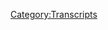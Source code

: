 {{Transcript
    | title         = [[592: June 12, 2003]]
    | caption       = [https://knowledgefight.libsyn.com/592-june-12-2003 Listen to this episode on Libsyn]
    | episodeNumber = [[592: June 12, 2003|592]]
    | length        = 01:04:21
}}

{{MessageBox
    | header     = Warning: Bot Generated Content
    | text       = This transcript was automatically generated by transcription software and likely contains many mistakes and misattributions. Please check the audio for definitive quotes, attribution, and context.
    | image      = N3yvass4myg91.webp
    | imagewidth = 50px
    | id         = warning
}}

{{TranscriptBlock
    | name      = Unknown Speaker
    | timestamp = 00:00:00.000
    | text      = N-N-N-N-N-N-N-Knowledge Fight
}}

{{TranscriptBlock
    | name      = Unknown Speaker
    | timestamp = 00:00:12.880
    | text      = Dan and Jordan, I am sweating.
}}

{{TranscriptBlock
    | name      = Unknown Speaker
    | timestamp = 00:00:19.600
    | text      = Knowledgefight.com, it's time to pray.
}}

{{TranscriptBlock
    | name      = Unknown Speaker
    | timestamp = 00:00:21.399
    | text      = I have great respect for Knowledgefight.
}}

{{TranscriptBlock
    | name      = Unknown Speaker
    | timestamp = 00:00:23.920
    | text      = Knowledgefight.
}}

{{TranscriptBlock
    | name      = Unknown Speaker
    | timestamp = 00:00:24.920
    | text      = I'm sick of them posing as if they're the good guys saying we are the bad guys.
}}

{{TranscriptBlock
    | name      = Unknown Speaker
    | timestamp = 00:00:29.359
    | text      = Knowledgefight.
}}

{{TranscriptBlock
    | name      = Unknown Speaker
    | timestamp = 00:00:30.359
    | text      = Dan and Jordan, Knowledgefight.
}}

{{TranscriptBlock
    | name      = Unknown Speaker
    | timestamp = 00:00:33.359
    | text      = We need, I need, money.
}}

{{TranscriptBlock
    | name      = Unknown Speaker
    | timestamp = 00:00:39.359
    | text      = Andy and Kansas, Andy and Kansas...
}}

{{TranscriptBlock
    | name      = Unknown Speaker
    | timestamp = 00:00:41.560
    | text      = Stop it.
}}

{{TranscriptBlock
    | name      = Unknown Speaker
    | timestamp = 00:00:42.560
    | text      = Andy and...
}}

{{TranscriptBlock
    | name      = Unknown Speaker
    | timestamp = 00:00:43.560
    | text      = Andy and Kansas, Andy and..
}}

{{TranscriptBlock
    | name      = Unknown Speaker
    | timestamp = 00:00:44.560
    | text      = It's time to pray.
}}

{{TranscriptBlock
    | name      = Unknown Speaker
    | timestamp = 00:00:45.560
    | text      = Andy and Kansas, here on the earth, thanks for holding me.
}}

{{TranscriptBlock
    | name      = Unknown Speaker
    | timestamp = 00:00:46.560
    | text      = Hello Alex, I'm a 15th grader and I'm a huge fan.
}}

{{TranscriptBlock
    | name      = Unknown Speaker
    | timestamp = 00:00:48.880
    | text      = I love your room.
}}

{{TranscriptBlock
    | name      = Unknown Speaker
    | timestamp = 00:00:51.399
    | text      = Knowledgefight.
}}

{{TranscriptBlock
    | name      = Unknown Speaker
    | timestamp = 00:00:52.399
    | text      = N-N-N-N-N-N-Knowledge Fight.com.
}}

{{TranscriptBlock
    | name      = Unknown Speaker
    | timestamp = 00:00:53.880
    | text      = I love you.
}}

{{TranscriptBlock
    | name      = Unknown Speaker
    | timestamp = 00:00:55.520
    | text      = Bye.
}}

{{TranscriptBlock
    | name      = Unknown Speaker
    | timestamp = 00:00:56.520
    | text      = I love you.
}}

{{TranscriptBlock
    | name      = Unknown Speaker
    | timestamp = 00:00:58.520
    | text      = Hey everybody, welcome back to Knowledge Right, I'm Dan.
}}

{{TranscriptBlock
    | name      = Unknown Speaker
    | timestamp = 00:01:00.520
    | text      = I'm Jordan! We're a couple dudes who like to sit around and worship at the altar of Selene and talk a little bit about Alex Jones.
}}

{{TranscriptBlock
    | name      = Unknown Speaker
    | timestamp = 00:01:05.519
    | text      = Oh indeed we are, Dan. Jordan.
}}

{{TranscriptBlock
    | name      = Unknown Speaker
    | timestamp = 00:01:07.519
    | text      = Dan, quick question for you. Yeah, what up?
}}

{{TranscriptBlock
    | name      = Unknown Speaker
    | timestamp = 00:01:09.519
    | text      = What's your bright spot today? My bright spot today, Jordan, is something I...
}}

{{TranscriptBlock
    | name      = Unknown Speaker
    | timestamp = 00:01:12.519
    | text      = Look, I don't know a lot about a lot of things. Alright.
}}

{{TranscriptBlock
    | name      = Unknown Speaker
    | timestamp = 00:01:15.519
    | text      = I know a lot about some very specific things. Right.
}}

{{TranscriptBlock
    | name      = Unknown Speaker
    | timestamp = 00:01:18.519
    | text      = I know a lot about Alex Jones. You're a specialist, you're not a polymath.
}}

{{TranscriptBlock
    | name      = Unknown Speaker
    | timestamp = 00:01:21.519
    | text      = I'm not a generalist, really. Yeah, yeah, yeah.
}}

{{TranscriptBlock
    | name      = Unknown Speaker
    | timestamp = 00:01:23.519
    | text      = There's a lot of things that I'm unaware of, and I believe it was on our last episode
}}

{{TranscriptBlock
    | name      = Unknown Speaker
    | timestamp = 00:01:27.519
    | text      = I mentioned that I was starting to play, like, a deck-building game.
}}

{{TranscriptBlock
    | name      = Unknown Speaker
    | timestamp = 00:01:30.519
    | text      = Yes, indeed you were. And the audience reached out and said,
}}

{{TranscriptBlock
    | name      = Unknown Speaker
    | timestamp = 00:01:33.519
    | text      = boy, you should try Magic the Gathering, uh, because there's a way you can play it on a computer.
}}

{{TranscriptBlock
    | name      = Unknown Speaker
    | timestamp = 00:01:37.519
    | text      = Yeah. Which I didn't know. Yeah.
}}

{{TranscriptBlock
    | name      = Unknown Speaker
    | timestamp = 00:01:40.519
    | text      = I was unaware of that. Yeah, me too.
}}

{{TranscriptBlock
    | name      = Unknown Speaker
    | timestamp = 00:01:42.519
    | text      = I didn't know that thing existed, and I started, I gave it a try, and, um, goodbye.
}}

{{TranscriptBlock
    | name      = Unknown Speaker
    | timestamp = 00:01:49.519
    | text      = Yep, you roped me into this shit too, you dickwad.
}}

{{TranscriptBlock
    | name      = Unknown Speaker
    | timestamp = 00:01:53.519
    | text      = It's been, you know, like, it's been a couple days of, like, you know, dabbling around on it.
}}

{{TranscriptBlock
    | name      = Unknown Speaker
    | timestamp = 00:01:59.519
    | text      = Sure. I don't really know what I'm doing exactly yet.
}}

{{TranscriptBlock
    | name      = Unknown Speaker
    | timestamp = 00:02:01.519
    | text      = Sure, sure. I wasn't allowed to play when I was a kid because it was demonic.
}}

{{TranscriptBlock
    | name      = Unknown Speaker
    | timestamp = 00:02:04.519
    | text      = Um, but it's scratching a lot of itches. It's scratching a lot of itches of the, like,
}}

{{TranscriptBlock
    | name      = Unknown Speaker
    | timestamp = 00:02:09.520
    | text      = card collecting, the sort of bizarre magical things.
}}

{{TranscriptBlock
    | name      = Unknown Speaker
    | timestamp = 00:02:14.520
    | text      = Of course, of course. Creatures.
}}

{{TranscriptBlock
    | name      = Unknown Speaker
    | timestamp = 00:02:16.520
    | text      = Byzantine rules? You love Byzantine rules.
}}

{{TranscriptBlock
    | name      = Unknown Speaker
    | timestamp = 00:02:19.520
    | text      = It's basically like logic puzzles. Yes, it is.
}}

{{TranscriptBlock
    | name      = Unknown Speaker
    | timestamp = 00:02:22.520
    | text      = In a game form, because there's so many conditional things about, like,
}}

{{TranscriptBlock
    | name      = Unknown Speaker
    | timestamp = 00:02:25.520
    | text      = you can only play this if and only if these conditions are met.
}}

{{TranscriptBlock
    | name      = Unknown Speaker
    | timestamp = 00:02:30.520
    | text      = Yeah, it does tickle that a little bit. Yeah.
}}

{{TranscriptBlock
    | name      = Unknown Speaker
    | timestamp = 00:02:33.520
    | text      = And then also, like, there are creatures like owlbears.
}}

{{TranscriptBlock
    | name      = Unknown Speaker
    | timestamp = 00:02:35.520
    | text      = Yes, of course. What the fuck is an owlbear?
}}

{{TranscriptBlock
    | name      = Unknown Speaker
    | timestamp = 00:02:37.520
    | text      = It's like, uh, it's like if chess had more imagination and you didn't know what the other player had.
}}

{{TranscriptBlock
    | name      = Unknown Speaker
    | timestamp = 00:02:43.520
    | text      = Yeah. Whenever you started.
}}

{{TranscriptBlock
    | name      = Unknown Speaker
    | timestamp = 00:02:44.520
    | text      = Yeah, and it also is really making me feel a little bit of, like,
}}

{{TranscriptBlock
    | name      = Unknown Speaker
    | timestamp = 00:02:48.520
    | text      = this reclaimed stuff from when I was younger.
}}

{{TranscriptBlock
    | name      = Unknown Speaker
    | timestamp = 00:02:51.520
    | text      = This stuff that I wasn't allowed to play.
}}

{{TranscriptBlock
    | name      = Unknown Speaker
    | timestamp = 00:02:53.520
    | text      = And, you know, it makes me realize that I was also the one who decided to accept that rule when I was younger.
}}

{{TranscriptBlock
    | name      = Unknown Speaker
    | timestamp = 00:02:58.520
    | text      = You know, my parents said I couldn't play it, but I could have been more rebellious and gone into this.
}}

{{TranscriptBlock
    | name      = Unknown Speaker
    | timestamp = 00:03:04.520
    | text      = And I kind of, you know, playing it now, I kind of wish I had.
}}

{{TranscriptBlock
    | name      = Unknown Speaker
    | timestamp = 00:03:06.520
    | text      = And it's really cool that it can be online. It doesn't make a mess in my house with a ton of book cards.
}}

{{TranscriptBlock
    | name      = Unknown Speaker
    | timestamp = 00:03:10.520
    | text      = Yeah, that could be real trouble.
}}

{{TranscriptBlock
    | name      = Unknown Speaker
    | timestamp = 00:03:13.520
    | text      = Considering the number of Magic the Gathering cards there are, if you got too into it, this whole place would be fucked.
}}

{{TranscriptBlock
    | name      = Unknown Speaker
    | timestamp = 00:03:20.520
    | text      = It's over.
}}

{{TranscriptBlock
    | name      = Unknown Speaker
    | timestamp = 00:03:21.520
    | text      = Yeah.
}}

{{TranscriptBlock
    | name      = Unknown Speaker
    | timestamp = 00:03:22.520
    | text      = Yeah, so I'm enjoying it quite a bit. I'm trying to keep an even keel on it so I don't lose myself into the world of playing that.
}}

{{TranscriptBlock
    | name      = Unknown Speaker
    | timestamp = 00:03:30.520
    | text      = I'm struggling. We played one match after I tried to make sure, and you murdered me so bad that now I'm, like, in the back of my head.
}}

{{TranscriptBlock
    | name      = Unknown Speaker
    | timestamp = 00:03:38.520
    | text      = I'm like, don't get too into it. It's not that big a deal.
}}

{{TranscriptBlock
    | name      = Unknown Speaker
    | timestamp = 00:03:42.520
    | text      = But there's a part of me that's like, the next time you play Dan, you better beat the shit out of him or your dad's never gonna love you.
}}

{{TranscriptBlock
    | name      = Unknown Speaker
    | timestamp = 00:03:48.520
    | text      = I'm never gonna play you again just so you can't ever get that win back.
}}

{{TranscriptBlock
    | name      = Unknown Speaker
    | timestamp = 00:03:51.520
    | text      = Just so my dad will never appreciate me.
}}

{{TranscriptBlock
    | name      = Unknown Speaker
    | timestamp = 00:03:54.520
    | text      = Yeah. But yeah, it's great, and I appreciate the people who recommended that and basically informed me that it exists because I had no idea.
}}

{{TranscriptBlock
    | name      = Unknown Speaker
    | timestamp = 00:04:03.520
    | text      = Well done.
}}

{{TranscriptBlock
    | name      = Unknown Speaker
    | timestamp = 00:04:04.520
    | text      = Yeah. What's your bright spot?
}}

{{TranscriptBlock
    | name      = Unknown Speaker
    | timestamp = 00:04:05.520
    | text      = My bright spot, I could go with that because I, of course, have begun dabbling as well.
}}

{{TranscriptBlock
    | name      = Unknown Speaker
    | timestamp = 00:04:11.520
    | text      = But instead, I am going to go with the underspoken about album that has just been released that's very good, is Church's.
}}

{{TranscriptBlock
    | name      = Unknown Speaker
    | timestamp = 00:04:19.519
    | text      = Church's new album, Fantastic. Very, very good.
}}

{{TranscriptBlock
    | name      = Unknown Speaker
    | timestamp = 00:04:23.519
    | text      = I'll have to check that out. I do like them quite a bit.
}}

{{TranscriptBlock
    | name      = Unknown Speaker
    | timestamp = 00:04:25.519
    | text      = Yeah, a couple of standouts, and then you got Robert Smith, guesting, being a sad boy for, yeah, synths and sad boys, that's what you should have named the album.
}}

{{TranscriptBlock
    | name      = Unknown Speaker
    | timestamp = 00:04:35.519
    | text      = Synths and sad boys summer.
}}

{{TranscriptBlock
    | name      = Unknown Speaker
    | timestamp = 00:04:36.519
    | text      = Exactly, that's what we're doing now.
}}

{{TranscriptBlock
    | name      = Unknown Speaker
    | timestamp = 00:04:38.519
    | text      = Also, while we're on the topic of new albums, our boy i9, the rapper i9, he has a new album called The Little Above Low Key that's out that I enjoy quite a bit.
}}

{{TranscriptBlock
    | name      = Unknown Speaker
    | timestamp = 00:04:48.519
    | text      = Yeah, I enjoy it a lot.
}}

{{TranscriptBlock
    | name      = Unknown Speaker
    | timestamp = 00:04:49.519
    | text      = I haven't had a chance to listen to it enough to fully digest and have strong opinions, but I enjoyed it.
}}

{{TranscriptBlock
    | name      = Unknown Speaker
    | timestamp = 00:04:57.519
    | text      = Okay.
}}

{{TranscriptBlock
    | name      = Unknown Speaker
    | timestamp = 00:04:58.519
    | text      = And people should go check that out. It's available on iTunes, Spotify.
}}

{{TranscriptBlock
    | name      = Unknown Speaker
    | timestamp = 00:05:03.519
    | text      = Go find i9, all over the place.
}}

{{TranscriptBlock
    | name      = Unknown Speaker
    | timestamp = 00:05:05.519
    | text      = Go find him.
}}

{{TranscriptBlock
    | name      = Unknown Speaker
    | timestamp = 00:05:06.519
    | text      = Go find him!
}}

{{TranscriptBlock
    | name      = Unknown Speaker
    | timestamp = 00:05:07.519
    | text      = So Jordan, today we have an episode where we're going to go back into the past again. We're back in 2003 again.
}}

{{TranscriptBlock
    | name      = Unknown Speaker
    | timestamp = 00:05:13.519
    | text      = And part of the reason is I just need to put Alex on timeout, and while I was doing that, I felt like I was falling down a mountain, or a staircase, where I was hitting a stair over and over, just constantly thump thump thump thump.
}}

{{TranscriptBlock
    | name      = Unknown Speaker
    | timestamp = 00:05:27.519
    | text      = Yeah, yeah, yeah.
}}

{{TranscriptBlock
    | name      = Unknown Speaker
    | timestamp = 00:05:28.519
    | text      = Trying to prepare this episode was not super fun.
}}

{{TranscriptBlock
    | name      = Unknown Speaker
    | timestamp = 00:05:31.519
    | text      = Look, honest to god, I didn't sign up to do an anti-vax podcast.
}}

{{TranscriptBlock
    | name      = Unknown Speaker
    | timestamp = 00:05:38.519
    | text      = That is the one thing that I really didn't want this podcast to be.
}}

{{TranscriptBlock
    | name      = Unknown Speaker
    | timestamp = 00:05:41.519
    | text      = Yeah, I didn't sign up when we started doing this show to talk about bizarre and stupid conspiracies about vaccination every single go around.
}}

{{TranscriptBlock
    | name      = Unknown Speaker
    | timestamp = 00:05:51.519
    | text      = Otherwise I would have started a podcast about Robert Kennedy Jr. or something.
}}

{{TranscriptBlock
    | name      = Unknown Speaker
    | timestamp = 00:05:55.519
    | text      = Sure, sure.
}}

{{TranscriptBlock
    | name      = Unknown Speaker
    | timestamp = 00:05:56.519
    | text      = You know, and so, I just, a lot of present day stuff is a bummer, and so I was trying to find anything that could be another angle.
}}

{{TranscriptBlock
    | name      = Unknown Speaker
    | timestamp = 00:06:03.519
    | text      = And I came up with a pretty decent angle that I thought would be teachable and interesting, and that is to go over an episode of somebody else talking about Alex.
}}

{{TranscriptBlock
    | name      = Unknown Speaker
    | timestamp = 00:06:13.519
    | text      = Interesting, interesting. Okay, alright.
}}

{{TranscriptBlock
    | name      = Unknown Speaker
    | timestamp = 00:06:17.519
    | text      = The ways that you can highlight unawareness that other people have when they comment on Alex.
}}

{{TranscriptBlock
    | name      = Unknown Speaker
    | timestamp = 00:06:23.519
    | text      = Right, right right right.
}}

{{TranscriptBlock
    | name      = Unknown Speaker
    | timestamp = 00:06:25.519
    | text      = Maybe the transparent ways in which they fall in for the tricks that Alex employs.
}}

{{TranscriptBlock
    | name      = Unknown Speaker
    | timestamp = 00:06:30.519
    | text      = Right, this is an evolution of our how not to cover Alex Jones series.
}}

{{TranscriptBlock
    | name      = Unknown Speaker
    | timestamp = 00:06:35.519
    | text      = Gotcha, yes.
}}

{{TranscriptBlock
    | name      = Unknown Speaker
    | timestamp = 00:06:36.519
    | text      = And so I wanted to do that, I put a bit of time into preparing something, and then I just couldn't get over the hurdle of feeling like I'm being a huge asshole to these people.
}}

{{TranscriptBlock
    | name      = Unknown Speaker
    | timestamp = 00:06:44.519
    | text      = It does really feel like before you even said it I was like, oh no, we're going to be dicks to these people, I don't want to be mean.
}}

{{TranscriptBlock
    | name      = Unknown Speaker
    | timestamp = 00:06:50.519
    | text      = It's impossible to do that without putting a specific person on blast who maybe is certainly a small YouTube channel.
}}

{{TranscriptBlock
    | name      = Unknown Speaker
    | timestamp = 00:06:59.519
    | text      = Who are we to give you a performance review?
}}

{{TranscriptBlock
    | name      = Unknown Speaker
    | timestamp = 00:07:02.519
    | text      = Exactly, I think that there are things that you can learn from it, and I think that I need to find a better way to present that information that doesn't involve kicking some small YouTube channel.
}}

{{TranscriptBlock
    | name      = Unknown Speaker
    | timestamp = 00:07:10.519
    | text      = Because it just feels dirty and gross.
}}

{{TranscriptBlock
    | name      = Unknown Speaker
    | timestamp = 00:07:13.519
    | text      = We gotta do some blind quotes or something, I don't know.
}}

{{TranscriptBlock
    | name      = Unknown Speaker
    | timestamp = 00:07:18.519
    | text      = So that was a time sink for me.
}}

{{TranscriptBlock
    | name      = Unknown Speaker
    | timestamp = 00:07:22.519
    | text      = And then, of course, all my efforts and everything get interrupted by Joe Rogan getting fucking COVID.
}}

{{TranscriptBlock
    | name      = Unknown Speaker
    | timestamp = 00:07:29.519
    | text      = What a fucking idiot.
}}

{{TranscriptBlock
    | name      = Unknown Speaker
    | timestamp = 00:07:31.519
    | text      = So Alex was pretty thrilled that Joe Rogan got COVID, and he cured himself with ivermectin.
}}

{{TranscriptBlock
    | name      = Unknown Speaker
    | timestamp = 00:07:38.519
    | text      = Yeah, that sounds about like how it went.
}}

{{TranscriptBlock
    | name      = Unknown Speaker
    | timestamp = 00:07:40.519
    | text      = I think that people are really missing the forest for the trees on that story when they're reporting that he took ivermectin, because he says a laundry list of things he took.
}}

{{TranscriptBlock
    | name      = Unknown Speaker
    | timestamp = 00:07:50.519
    | text      = He said he threw the kitchen sink at it, took Z-Pak, the monoclonal antibodies, all sorts of prednisone.
}}

{{TranscriptBlock
    | name      = Unknown Speaker
    | timestamp = 00:07:58.519
    | text      = So he was taking tons and tons of stuff, and so let's say that any of that helped.
}}

{{TranscriptBlock
    | name      = Unknown Speaker
    | timestamp = 00:08:03.519
    | text      = That's not proof that the ivermectin helped at all.
}}

{{TranscriptBlock
    | name      = Unknown Speaker
    | timestamp = 00:08:06.519
    | text      = No, no, no. I think that's the fun thing about science, is that you can't draw a conclusion unless you have isolated the variables.
}}

{{TranscriptBlock
    | name      = Unknown Speaker
    | timestamp = 00:08:15.519
    | text      = If they were gonna do a study and they were like, let's just give this group a bunch of shit, and then let's give this group a bunch of different shit, that would not have learned anything from that.
}}

{{TranscriptBlock
    | name      = Unknown Speaker
    | timestamp = 00:08:26.519
    | text      = No, no.
}}

{{TranscriptBlock
    | name      = Unknown Speaker
    | timestamp = 00:08:27.519
    | text      = No, it would just be two different groups of shit. That's it.
}}

{{TranscriptBlock
    | name      = Unknown Speaker
    | timestamp = 00:08:30.519
    | text      = We can maybe make some wild speculation about these different piles of shit we give these people.
}}

{{TranscriptBlock
    | name      = Unknown Speaker
    | timestamp = 00:08:36.519
    | text      = It looks like this pile of shit is better than that pile of shit.
}}

{{TranscriptBlock
    | name      = Unknown Speaker
    | timestamp = 00:08:39.519
    | text      = Sure.
}}

{{TranscriptBlock
    | name      = Unknown Speaker
    | timestamp = 00:08:40.519
    | text      = But maybe when we do it again, it'll just be a different pile of shit.
}}

{{TranscriptBlock
    | name      = Unknown Speaker
    | timestamp = 00:08:43.519
    | text      = He's saying he took all this stuff, and one of the things was ivermectin, and it just made me think, okay, yeah, I had an infection, so I took some antibiotics and also ate gummy bears.
}}

{{TranscriptBlock
    | name      = Unknown Speaker
    | timestamp = 00:08:55.519
    | text      = And so the gummy bears cured me.
}}

{{TranscriptBlock
    | name      = Unknown Speaker
    | timestamp = 00:08:56.519
    | text      = Gummy bears probably cured you.
}}

{{TranscriptBlock
    | name      = Unknown Speaker
    | timestamp = 00:08:57.519
    | text      = Yeah.
}}

{{TranscriptBlock
    | name      = Unknown Speaker
    | timestamp = 00:08:58.519
    | text      = Totally.
}}

{{TranscriptBlock
    | name      = Unknown Speaker
    | timestamp = 00:08:59.519
    | text      = Yeah, right.
}}

{{TranscriptBlock
    | name      = Unknown Speaker
    | timestamp = 00:09:00.519
    | text      = So I don't know.
}}

{{TranscriptBlock
    | name      = Unknown Speaker
    | timestamp = 00:09:01.519
    | text      = See, now this is why, what we missed was a real opportunity to find out if hallucinogenics would cure COVID.
}}

{{TranscriptBlock
    | name      = Unknown Speaker
    | timestamp = 00:09:11.519
    | text      = That's our control experiment for this.
}}

{{TranscriptBlock
    | name      = Unknown Speaker
    | timestamp = 00:09:14.519
    | text      = If Joe Rogan gets COVID, he doesn't get to take any regular medication.
}}

{{TranscriptBlock
    | name      = Unknown Speaker
    | timestamp = 00:09:19.519
    | text      = He doesn't get any regular treatment.
}}

{{TranscriptBlock
    | name      = Unknown Speaker
    | timestamp = 00:09:20.519
    | text      = Just shrooms?
}}

{{TranscriptBlock
    | name      = Unknown Speaker
    | timestamp = 00:09:21.519
    | text      = Just shrooms.
}}

{{TranscriptBlock
    | name      = Unknown Speaker
    | timestamp = 00:09:22.519
    | text      = That's what he's for.
}}

{{TranscriptBlock
    | name      = Unknown Speaker
    | timestamp = 00:09:24.519
    | text      = Uh-huh.
}}

{{TranscriptBlock
    | name      = Unknown Speaker
    | timestamp = 00:09:25.519
    | text      = Isolating the variables.
}}

{{TranscriptBlock
    | name      = Unknown Speaker
    | timestamp = 00:09:27.519
    | text      = If only he had a commitment to the public health and to science.
}}

{{TranscriptBlock
    | name      = Unknown Speaker
    | timestamp = 00:09:31.519
    | text      = Exactly.
}}

{{TranscriptBlock
    | name      = Unknown Speaker
    | timestamp = 00:09:32.519
    | text      = That's what we're here for.
}}

{{TranscriptBlock
    | name      = Unknown Speaker
    | timestamp = 00:09:34.519
    | text      = But I will say that when I was, you know, trying to prepare an episode and I see a headline, Joe Rogan has COVID, I thought, woo hoo hoo hoo.
}}

{{TranscriptBlock
    | name      = Unknown Speaker
    | timestamp = 00:09:45.519
    | text      = A little help?
}}

{{TranscriptBlock
    | name      = Unknown Speaker
    | timestamp = 00:09:47.519
    | text      = There we go.
}}

{{TranscriptBlock
    | name      = Unknown Speaker
    | timestamp = 00:09:48.519
    | text      = Didn't see this coming.
}}

{{TranscriptBlock
    | name      = Unknown Speaker
    | timestamp = 00:09:50.519
    | text      = That's today.
}}

{{TranscriptBlock
    | name      = Unknown Speaker
    | timestamp = 00:09:51.519
    | text      = All right.
}}

{{TranscriptBlock
    | name      = Unknown Speaker
    | timestamp = 00:09:52.519
    | text      = So I'm sure they'll learn a lot from this and everything will be fine.
}}

{{TranscriptBlock
    | name      = Unknown Speaker
    | timestamp = 00:10:00.519
    | text      = And I have no interest in this.
}}

{{TranscriptBlock
    | name      = Unknown Speaker
    | timestamp = 00:10:04.519
    | text      = The most sarcastic and devastating thing you can say to somebody now is dismissing them by just saying, I'm sure they'll learn about this.
}}

{{TranscriptBlock
    | name      = Unknown Speaker
    | timestamp = 00:10:11.519
    | text      = Yeah.
}}

{{TranscriptBlock
    | name      = Unknown Speaker
    | timestamp = 00:10:12.519
    | text      = That's not happening.
}}

{{TranscriptBlock
    | name      = Unknown Speaker
    | timestamp = 00:10:13.519
    | text      = I'm sure next time this will go a lot smoother.
}}

{{TranscriptBlock
    | name      = Unknown Speaker
    | timestamp = 00:10:15.519
    | text      = This will be a lesson.
}}

{{TranscriptBlock
    | name      = Unknown Speaker
    | timestamp = 00:10:17.519
    | text      = And so all this world together and we are left with June 12, 2003.
}}

{{TranscriptBlock
    | name      = Unknown Speaker
    | timestamp = 00:10:22.519
    | text      = I like June 12, 2003.
}}

{{TranscriptBlock
    | name      = Unknown Speaker
    | timestamp = 00:10:24.519
    | text      = And as you may recall, on our last episode in 2003, Alex interviewed a guy who went to heaven.
}}

{{TranscriptBlock
    | name      = Unknown Speaker
    | timestamp = 00:10:30.519
    | text      = Yes.
}}

{{TranscriptBlock
    | name      = Unknown Speaker
    | timestamp = 00:10:31.519
    | text      = That is the day before this.
}}

{{TranscriptBlock
    | name      = Unknown Speaker
    | timestamp = 00:10:32.519
    | text      = Correct.
}}

{{TranscriptBlock
    | name      = Unknown Speaker
    | timestamp = 00:10:33.519
    | text      = So now he's back to being real serious.
}}

{{TranscriptBlock
    | name      = Unknown Speaker
    | timestamp = 00:10:35.519
    | text      = The day before the day we're about to speak of, we had a very serious, calm, and just honest discussion about what was in the waiting room.
}}

{{TranscriptBlock
    | name      = Unknown Speaker
    | timestamp = 00:10:46.519
    | text      = Yes.
}}

{{TranscriptBlock
    | name      = Unknown Speaker
    | timestamp = 00:10:47.519
    | text      = And Alex allowed a guest to discuss how it's your snitch of an imaginary friend that you had from childhood.
}}

{{TranscriptBlock
    | name      = Unknown Speaker
    | timestamp = 00:10:54.519
    | text      = Right.
}}

{{TranscriptBlock
    | name      = Unknown Speaker
    | timestamp = 00:10:55.519
    | text      = And he did not push back on this at all.
}}

{{TranscriptBlock
    | name      = Unknown Speaker
    | timestamp = 00:10:56.519
    | text      = Right.
}}

{{TranscriptBlock
    | name      = Unknown Speaker
    | timestamp = 00:10:57.519
    | text      = Now, so that means that I'm assuming that today I will be taking him very seriously when he complains that the Ba'ath party is still in charge of Iraq, correct?
}}

{{TranscriptBlock
    | name      = Unknown Speaker
    | timestamp = 00:11:06.519
    | text      = I will say that there are no updates on the Ba'ath party.
}}

{{TranscriptBlock
    | name      = Unknown Speaker
    | timestamp = 00:11:08.519
    | text      = Things are going exactly as they have been on that front.
}}

{{TranscriptBlock
    | name      = Unknown Speaker
    | timestamp = 00:11:13.519
    | text      = But before we get down to business on this, let's take a little moment to say thanks and hello to some wonks.
}}

{{TranscriptBlock
    | name      = Unknown Speaker
    | timestamp = 00:11:19.519
    | text      = Oh, that's a great idea.
}}

{{TranscriptBlock
    | name      = Unknown Speaker
    | timestamp = 00:11:20.519
    | text      = So first, Reverend Dr. Rowdy Karsick.
}}

{{TranscriptBlock
    | name      = Unknown Speaker
    | timestamp = 00:11:22.519
    | text      = Thank you so much.
}}

{{TranscriptBlock
    | name      = Unknown Speaker
    | timestamp = 00:11:23.519
    | text      = You are now a policy wonk.
}}

{{TranscriptBlock
    | name      = Unknown Speaker
    | timestamp = 00:11:24.519
    | text      = I'm a policy wonk.
}}

{{TranscriptBlock
    | name      = Unknown Speaker
    | timestamp = 00:11:25.519
    | text      = Thank you very much, RDRC.
}}

{{TranscriptBlock
    | name      = Unknown Speaker
    | timestamp = 00:11:27.519
    | text      = K.
}}

{{TranscriptBlock
    | name      = Unknown Speaker
    | timestamp = 00:11:28.519
    | text      = K.
}}

{{TranscriptBlock
    | name      = Unknown Speaker
    | timestamp = 00:11:29.519
    | text      = Thank you.
}}

{{TranscriptBlock
    | name      = Unknown Speaker
    | timestamp = 00:11:30.519
    | text      = Knowledge fights opening arguments have me talkered out.
}}

{{TranscriptBlock
    | name      = Unknown Speaker
    | timestamp = 00:11:32.519
    | text      = Thank you so much.
}}

{{TranscriptBlock
    | name      = Unknown Speaker
    | timestamp = 00:11:33.519
    | text      = You are now a policy wonk.
}}

{{TranscriptBlock
    | name      = Unknown Speaker
    | timestamp = 00:11:34.519
    | text      = I'm a policy wonk.
}}

{{TranscriptBlock
    | name      = Unknown Speaker
    | timestamp = 00:11:35.519
    | text      = Thank you very much.
}}

{{TranscriptBlock
    | name      = Unknown Speaker
    | timestamp = 00:11:36.519
    | text      = Next, Andrew, fake last name.
}}

{{TranscriptBlock
    | name      = Unknown Speaker
    | timestamp = 00:11:37.519
    | text      = Thank you so much.
}}

{{TranscriptBlock
    | name      = Unknown Speaker
    | timestamp = 00:11:38.519
    | text      = You are now a policy wonk.
}}

{{TranscriptBlock
    | name      = Unknown Speaker
    | timestamp = 00:11:39.519
    | text      = I'm a policy wonk.
}}

{{TranscriptBlock
    | name      = Unknown Speaker
    | timestamp = 00:11:40.519
    | text      = Thanks, Andrew.
}}

{{TranscriptBlock
    | name      = Unknown Speaker
    | timestamp = 00:11:41.519
    | text      = Thank you.
}}

{{TranscriptBlock
    | name      = Unknown Speaker
    | timestamp = 00:11:42.519
    | text      = Next, Liz is not a policy wonk, but she plays one on Patreon.
}}

{{TranscriptBlock
    | name      = Unknown Speaker
    | timestamp = 00:11:45.519
    | text      = Thank you so much.
}}

{{TranscriptBlock
    | name      = Unknown Speaker
    | timestamp = 00:11:46.519
    | text      = You are now a policy wonk.
}}

{{TranscriptBlock
    | name      = Unknown Speaker
    | timestamp = 00:11:47.519
    | text      = I'm a policy wonk.
}}

{{TranscriptBlock
    | name      = Unknown Speaker
    | timestamp = 00:11:48.519
    | text      = Well, you play one.
}}

{{TranscriptBlock
    | name      = Unknown Speaker
    | timestamp = 00:11:49.519
    | text      = All right, fine.
}}

{{TranscriptBlock
    | name      = Unknown Speaker
    | timestamp = 00:11:50.519
    | text      = Okay, thank you, Liz.
}}

{{TranscriptBlock
    | name      = Unknown Speaker
    | timestamp = 00:11:51.519
    | text      = And we got a technocrat out there to say what up to, so Ross D. Thank you so much.
}}

{{TranscriptBlock
    | name      = Unknown Speaker
    | timestamp = 00:11:55.519
    | text      = You are now a technocrat.
}}

{{TranscriptBlock
    | name      = Unknown Speaker
    | timestamp = 00:11:57.519
    | text      = I'm a policy wonk.
}}

{{TranscriptBlock
    | name      = Unknown Speaker
    | timestamp = 00:11:58.519
    | text      = Crikey, mate.
}}

{{TranscriptBlock
    | name      = Unknown Speaker
    | timestamp = 00:11:59.519
    | text      = That's fantastic.
}}

{{TranscriptBlock
    | name      = Unknown Speaker
    | timestamp = 00:12:00.519
    | text      = Have yourself a brew.
}}

{{TranscriptBlock
    | name      = Unknown Speaker
    | timestamp = 00:12:01.519
    | text      = How's your 401k doing, bro?
}}

{{TranscriptBlock
    | name      = Unknown Speaker
    | timestamp = 00:12:02.519
    | text      = All right, we got to go full tilt boogie on this, Watson, all right?
}}

{{TranscriptBlock
    | name      = Unknown Speaker
    | timestamp = 00:12:05.519
    | text      = Let's just get down to business.
}}

{{TranscriptBlock
    | name      = Unknown Speaker
    | timestamp = 00:12:06.519
    | text      = We ain't making that money off that heroin.
}}

{{TranscriptBlock
    | name      = Unknown Speaker
    | timestamp = 00:12:08.519
    | text      = Why are you pimps so good?
}}

{{TranscriptBlock
    | name      = Unknown Speaker
    | timestamp = 00:12:10.519
    | text      = My neck is freakishly large.
}}

{{TranscriptBlock
    | name      = Unknown Speaker
    | timestamp = 00:12:12.519
    | text      = I declare info war on you.
}}

{{TranscriptBlock
    | name      = Unknown Speaker
    | timestamp = 00:12:15.519
    | text      = Thank you so much.
}}

{{TranscriptBlock
    | name      = Unknown Speaker
    | timestamp = 00:12:16.519
    | text      = Yes, thank you very much.
}}

{{TranscriptBlock
    | name      = Unknown Speaker
    | timestamp = 00:12:17.519
    | text      = Also, I'd like to welcome to the family of Celine on behalf of Matthew brought a tree
}}

{{TranscriptBlock
    | name      = Unknown Speaker
    | timestamp = 00:12:23.519
    | text      = kangaroo into the mix.
}}

{{TranscriptBlock
    | name      = Unknown Speaker
    | timestamp = 00:12:24.519
    | text      = A tree kangaroo.
}}

{{TranscriptBlock
    | name      = Unknown Speaker
    | timestamp = 00:12:25.519
    | text      = I did not even know that was a type of kangaroo.
}}

{{TranscriptBlock
    | name      = Unknown Speaker
    | timestamp = 00:12:27.519
    | text      = Are they in the tree or is it a type of tree?
}}

{{TranscriptBlock
    | name      = Unknown Speaker
    | timestamp = 00:12:31.519
    | text      = Depends on if it's the animal or the magic card.
}}

{{TranscriptBlock
    | name      = Unknown Speaker
    | timestamp = 00:12:34.519
    | text      = That's a tree guru.
}}

{{TranscriptBlock
    | name      = Unknown Speaker
    | timestamp = 00:12:36.519
    | text      = Completely different.
}}

{{TranscriptBlock
    | name      = Unknown Speaker
    | timestamp = 00:12:37.519
    | text      = Yes.
}}

{{TranscriptBlock
    | name      = Unknown Speaker
    | timestamp = 00:12:38.519
    | text      = Yes.
}}

{{TranscriptBlock
    | name      = Unknown Speaker
    | timestamp = 00:12:39.519
    | text      = So like I said, we're starting here on the day after Alex talks about going to heaven.
}}

{{TranscriptBlock
    | name      = Unknown Speaker
    | timestamp = 00:12:44.519
    | text      = All right.
}}

{{TranscriptBlock
    | name      = Unknown Speaker
    | timestamp = 00:12:45.519
    | text      = And I mean, I guess he's gotten back to earth now.
}}

{{TranscriptBlock
    | name      = Unknown Speaker
    | timestamp = 00:12:49.519
    | text      = US can't rule out North Korean strike.
}}

{{TranscriptBlock
    | name      = Unknown Speaker
    | timestamp = 00:12:53.519
    | text      = Rumsfeld advisor says this from Reuters.
}}

{{TranscriptBlock
    | name      = Unknown Speaker
    | timestamp = 00:12:58.519
    | text      = They say that, yes, we leaked the battle plan two months ago to invade North Korea this
}}

{{TranscriptBlock
    | name      = Unknown Speaker
    | timestamp = 00:13:06.519
    | text      = October.
}}

{{TranscriptBlock
    | name      = Unknown Speaker
    | timestamp = 00:13:07.519
    | text      = My, this is an underreported story.
}}

{{TranscriptBlock
    | name      = Unknown Speaker
    | timestamp = 00:13:10.519
    | text      = Preparing, massing troops, pulling them back from the border with North Korea massing ships
}}

{{TranscriptBlock
    | name      = Unknown Speaker
    | timestamp = 00:13:18.519
    | text      = and aircraft carriers and aircraft.
}}

{{TranscriptBlock
    | name      = Unknown Speaker
    | timestamp = 00:13:20.519
    | text      = We'll be discussing this when we get back in the next segment.
}}

{{TranscriptBlock
    | name      = Unknown Speaker
    | timestamp = 00:13:23.519
    | text      = Alex is pretty preoccupied with the idea that we're going to go start a fight with North
}}

{{TranscriptBlock
    | name      = Unknown Speaker
    | timestamp = 00:13:28.519
    | text      = Korea.
}}

{{TranscriptBlock
    | name      = Unknown Speaker
    | timestamp = 00:13:29.519
    | text      = Yeah.
}}

{{TranscriptBlock
    | name      = Unknown Speaker
    | timestamp = 00:13:30.519
    | text      = At this point.
}}

{{TranscriptBlock
    | name      = Unknown Speaker
    | timestamp = 00:13:31.519
    | text      = Yeah.
}}

{{TranscriptBlock
    | name      = Unknown Speaker
    | timestamp = 00:13:32.519
    | text      = He's saying that this leaking of the battle plan is an attempt to get them to attack us
}}

{{TranscriptBlock
    | name      = Unknown Speaker
    | timestamp = 00:13:35.519
    | text      = so we can have a war with them.
}}

{{TranscriptBlock
    | name      = Unknown Speaker
    | timestamp = 00:13:37.519
    | text      = I'd like to point out that none of this, none of this ended up happening.
}}

{{TranscriptBlock
    | name      = Unknown Speaker
    | timestamp = 00:13:40.519
    | text      = It didn't wind up happening.
}}

{{TranscriptBlock
    | name      = Unknown Speaker
    | timestamp = 00:13:41.519
    | text      = No, it didn't.
}}

{{TranscriptBlock
    | name      = Unknown Speaker
    | timestamp = 00:13:42.519
    | text      = No, but that was the plan.
}}

{{TranscriptBlock
    | name      = Unknown Speaker
    | timestamp = 00:13:44.519
    | text      = Right.
}}

{{TranscriptBlock
    | name      = Unknown Speaker
    | timestamp = 00:13:45.519
    | text      = And I think that there's a decent chance that because Alex covered it on his show, he averted
}}

{{TranscriptBlock
    | name      = Unknown Speaker
    | timestamp = 00:13:50.519
    | text      = this from happening.
}}

{{TranscriptBlock
    | name      = Unknown Speaker
    | timestamp = 00:13:52.519
    | text      = I mean, I didn't hear anybody else talking about it at the time, so I can safely assume
}}

{{TranscriptBlock
    | name      = Unknown Speaker
    | timestamp = 00:13:57.519
    | text      = that none of them stopped it by talking about it.
}}

{{TranscriptBlock
    | name      = Unknown Speaker
    | timestamp = 00:13:59.519
    | text      = Yeah.
}}

{{TranscriptBlock
    | name      = Unknown Speaker
    | timestamp = 00:14:00.519
    | text      = It had to have been all Alex is doing.
}}

{{TranscriptBlock
    | name      = Unknown Speaker
    | timestamp = 00:14:01.519
    | text      = It had to have been just him, just him by himself.
}}

{{TranscriptBlock
    | name      = Unknown Speaker
    | timestamp = 00:14:06.519
    | text      = So this is a little bit, you know, I guess fear mongery, a little bit putting more into
}}

{{TranscriptBlock
    | name      = Unknown Speaker
    | timestamp = 00:14:12.519
    | text      = the idea that we're going to go to war in North Korea than is actually there scaring
}}

{{TranscriptBlock
    | name      = Unknown Speaker
    | timestamp = 00:14:17.519
    | text      = the audience a little, but at least it's kind of like it's on earth.
}}

{{TranscriptBlock
    | name      = Unknown Speaker
    | timestamp = 00:14:22.519
    | text      = I mean, this is a problem about when you introduce somebody who has been to heaven and then the
}}

{{TranscriptBlock
    | name      = Unknown Speaker
    | timestamp = 00:14:28.519
    | text      = next day you're talking about war with North Korea.
}}

{{TranscriptBlock
    | name      = Unknown Speaker
    | timestamp = 00:14:31.519
    | text      = All I want to know is what does my imaginary friend think about war with North Korea?
}}

{{TranscriptBlock
    | name      = Unknown Speaker
    | timestamp = 00:14:35.519
    | text      = Cause he's the one who's going to be keeping track of how I failed whenever I go to heaven.
}}

{{TranscriptBlock
    | name      = Unknown Speaker
    | timestamp = 00:14:40.519
    | text      = Why are we talking about him?
}}

{{TranscriptBlock
    | name      = Unknown Speaker
    | timestamp = 00:14:41.519
    | text      = I think your imaginary friend is against it.
}}

{{TranscriptBlock
    | name      = Unknown Speaker
    | timestamp = 00:14:44.519
    | text      = Well then I can't go to war now, can I?
}}

{{TranscriptBlock
    | name      = Unknown Speaker
    | timestamp = 00:14:47.519
    | text      = I guess you can.
}}

{{TranscriptBlock
    | name      = Unknown Speaker
    | timestamp = 00:14:48.519
    | text      = Yeah.
}}

{{TranscriptBlock
    | name      = Unknown Speaker
    | timestamp = 00:14:49.519
    | text      = Yeah.
}}

{{TranscriptBlock
    | name      = Unknown Speaker
    | timestamp = 00:14:50.519
    | text      = I also think that there's a big difference between someone being like, we're going to
}}

{{TranscriptBlock
    | name      = Unknown Speaker
    | timestamp = 00:14:54.519
    | text      = war and someone saying like, all options are on the table.
}}

{{TranscriptBlock
    | name      = Unknown Speaker
    | timestamp = 00:14:57.519
    | text      = Yeah.
}}

{{TranscriptBlock
    | name      = Unknown Speaker
    | timestamp = 00:14:58.519
    | text      = Yeah.
}}

{{TranscriptBlock
    | name      = Unknown Speaker
    | timestamp = 00:14:59.519
    | text      = And when it's like Rumsfeld's assistant or whatever saying that it's like, I don't know
}}

{{TranscriptBlock
    | name      = Unknown Speaker
    | timestamp = 00:15:02.519
    | text      = if this is an under reported story.
}}

{{TranscriptBlock
    | name      = Unknown Speaker
    | timestamp = 00:15:03.519
    | text      = I think the fact that anybody has reported on it means it's a reported story.
}}

{{TranscriptBlock
    | name      = Unknown Speaker
    | timestamp = 00:15:07.519
    | text      = Correctly reported story.
}}

{{TranscriptBlock
    | name      = Unknown Speaker
    | timestamp = 00:15:09.519
    | text      = Yeah.
}}

{{TranscriptBlock
    | name      = Unknown Speaker
    | timestamp = 00:15:10.519
    | text      = So we got on last time too, along with heaven, we got a little dose of monkeypox.
}}

{{TranscriptBlock
    | name      = Unknown Speaker
    | timestamp = 00:15:16.519
    | text      = Yes we did.
}}

{{TranscriptBlock
    | name      = Unknown Speaker
    | timestamp = 00:15:17.519
    | text      = And this is a preoccupation of Alex.
}}

{{TranscriptBlock
    | name      = Unknown Speaker
    | timestamp = 00:15:19.519
    | text      = Okay.
}}

{{TranscriptBlock
    | name      = Unknown Speaker
    | timestamp = 00:15:20.519
    | text      = So monkeypox stays.
}}

{{TranscriptBlock
    | name      = Unknown Speaker
    | timestamp = 00:15:21.519
    | text      = Oh my God.
}}

{{TranscriptBlock
    | name      = Unknown Speaker
    | timestamp = 00:15:22.519
    | text      = Heaven goes, but monkeypox stays.
}}

{{TranscriptBlock
    | name      = Unknown Speaker
    | timestamp = 00:15:23.519
    | text      = He talks about monkeypox so much.
}}

{{TranscriptBlock
    | name      = Unknown Speaker
    | timestamp = 00:15:26.519
    | text      = Okay.
}}

{{TranscriptBlock
    | name      = Unknown Speaker
    | timestamp = 00:15:27.519
    | text      = And you knew this was going to happen.
}}

{{TranscriptBlock
    | name      = Unknown Speaker
    | timestamp = 00:15:28.519
    | text      = I said this on Monday with the monkeypox.
}}

{{TranscriptBlock
    | name      = Unknown Speaker
    | timestamp = 00:15:30.519
    | text      = I said, watch, they're going to claim that the smallpox shot will help you with the monkeypox
}}

{{TranscriptBlock
    | name      = Unknown Speaker
    | timestamp = 00:15:36.399
    | text      = and they couldn't get the public to take it.
}}

{{TranscriptBlock
    | name      = Unknown Speaker
    | timestamp = 00:15:38.519
    | text      = 99% plus of the medical workers, firemen, police officers refused the smallpox shot,
}}

{{TranscriptBlock
    | name      = Unknown Speaker
    | timestamp = 00:15:45.960
    | text      = but now they say monkeypox might spread everywhere.
}}

{{TranscriptBlock
    | name      = Unknown Speaker
    | timestamp = 00:15:50.100
    | text      = It's now up to 60 something cases and well you just might have to have that smallpox
}}

{{TranscriptBlock
    | name      = Unknown Speaker
    | timestamp = 00:15:56.100
    | text      = shot after all.
}}

{{TranscriptBlock
    | name      = Unknown Speaker
    | timestamp = 00:15:58.600
    | text      = So there was no attempt or initiation or a program launched to try and get the general
}}

{{TranscriptBlock
    | name      = Unknown Speaker
    | timestamp = 00:16:05.320
    | text      = public vaccinated for smallpox in response to monkeypox.
}}

{{TranscriptBlock
    | name      = Unknown Speaker
    | timestamp = 00:16:09.200
    | text      = They should have used Jeff Foxworthy because...
}}

{{TranscriptBlock
    | name      = Unknown Speaker
    | timestamp = 00:16:11.799
    | text      = MonkeyFoxworthy?
}}

{{TranscriptBlock
    | name      = Unknown Speaker
    | timestamp = 00:16:12.799
    | text      = Well, that's not bad.
}}

{{TranscriptBlock
    | name      = Unknown Speaker
    | timestamp = 00:16:14.799
    | text      = Well, you just might need a vaccine shot.
}}

{{TranscriptBlock
    | name      = Unknown Speaker
    | timestamp = 00:16:17.639
    | text      = Yeah.
}}

{{TranscriptBlock
    | name      = Unknown Speaker
    | timestamp = 00:16:18.639
    | text      = The CDC advised that a very limited set of people get the smallpox vaccine during this
}}

{{TranscriptBlock
    | name      = Unknown Speaker
    | timestamp = 00:16:22.720
    | text      = 2003 monkeypox outbreak.
}}

{{TranscriptBlock
    | name      = Unknown Speaker
    | timestamp = 00:16:24.879
    | text      = These people included people who investigated the monkeypox cases, people who were in close
}}

{{TranscriptBlock
    | name      = Unknown Speaker
    | timestamp = 00:16:28.559
    | text      = contact with patients who got it, and people who had direct physical contact with an infected
}}

{{TranscriptBlock
    | name      = Unknown Speaker
    | timestamp = 00:16:32.919
    | text      = animal.
}}

{{TranscriptBlock
    | name      = Unknown Speaker
    | timestamp = 00:16:33.919
    | text      = The only way to make this look like an attempt to scare the masses of the public into getting
}}

{{TranscriptBlock
    | name      = Unknown Speaker
    | timestamp = 00:16:37.039
    | text      = a smallpox vaccine is by completely lying about the details of the story and exaggerating
}}

{{TranscriptBlock
    | name      = Unknown Speaker
    | timestamp = 00:16:41.279
    | text      = things ridiculously, which is what Alex is doing.
}}

{{TranscriptBlock
    | name      = Unknown Speaker
    | timestamp = 00:16:43.559
    | text      = Yeah.
}}

{{TranscriptBlock
    | name      = Unknown Speaker
    | timestamp = 00:16:44.559
    | text      = If your warning is like, hey, have you been around anybody with monkeypox recently or
}}

{{TranscriptBlock
    | name      = Unknown Speaker
    | timestamp = 00:16:48.440
    | text      = an infected animal?
}}

{{TranscriptBlock
    | name      = Unknown Speaker
    | timestamp = 00:16:50.360
    | text      = Then get a vaccine.
}}

{{TranscriptBlock
    | name      = Unknown Speaker
    | timestamp = 00:16:51.360
    | text      = If not, you're fine.
}}

{{TranscriptBlock
    | name      = Unknown Speaker
    | timestamp = 00:16:52.360
    | text      = Keep going.
}}

{{TranscriptBlock
    | name      = Unknown Speaker
    | timestamp = 00:16:53.360
    | text      = Keep going about your day.
}}

{{TranscriptBlock
    | name      = Unknown Speaker
    | timestamp = 00:16:55.240
    | text      = That's not scare mongering.
}}

{{TranscriptBlock
    | name      = Unknown Speaker
    | timestamp = 00:16:57.159
    | text      = That's just like a regular...
}}

{{TranscriptBlock
    | name      = Unknown Speaker
    | timestamp = 00:16:58.159
    | text      = That's an alert.
}}

{{TranscriptBlock
    | name      = Unknown Speaker
    | timestamp = 00:16:59.159
    | text      = Hey, hey, there's a flood around if you're nearby where the flood is happening.
}}

{{TranscriptBlock
    | name      = Unknown Speaker
    | timestamp = 00:17:02.960
    | text      = You got to stay aware.
}}

{{TranscriptBlock
    | name      = Unknown Speaker
    | timestamp = 00:17:03.960
    | text      = You got to stay aware.
}}

{{TranscriptBlock
    | name      = Unknown Speaker
    | timestamp = 00:17:04.960
    | text      = Yeah.
}}

{{TranscriptBlock
    | name      = Unknown Speaker
    | timestamp = 00:17:05.960
    | text      = It's doing the least that you can to help people make good choices.
}}

{{TranscriptBlock
    | name      = Unknown Speaker
    | timestamp = 00:17:12.680
    | text      = So Alex has said this narrative, the beginning of it is the 99.999% of folks rejected the
}}

{{TranscriptBlock
    | name      = Unknown Speaker
    | timestamp = 00:17:21.920
    | text      = smallpox vaccine and that's why they needed to do the SARS and they needed to do the monkeypox
}}

{{TranscriptBlock
    | name      = Unknown Speaker
    | timestamp = 00:17:26.920
    | text      = in order to scare people in order to get this vaccine, presumably which would then kill
}}

{{TranscriptBlock
    | name      = Unknown Speaker
    | timestamp = 00:17:31.079
    | text      = them or something.
}}

{{TranscriptBlock
    | name      = Unknown Speaker
    | timestamp = 00:17:32.079
    | text      = I suppose.
}}

{{TranscriptBlock
    | name      = Unknown Speaker
    | timestamp = 00:17:33.079
    | text      = I guess.
}}

{{TranscriptBlock
    | name      = Unknown Speaker
    | timestamp = 00:17:34.079
    | text      = Same thing he's doing with the COVID vaccine now, but just transplanted in the past.
}}

{{TranscriptBlock
    | name      = Unknown Speaker
    | timestamp = 00:17:37.160
    | text      = Yeah.
}}

{{TranscriptBlock
    | name      = Unknown Speaker
    | timestamp = 00:17:38.160
    | text      = History repeats itself.
}}

{{TranscriptBlock
    | name      = Unknown Speaker
    | timestamp = 00:17:39.160
    | text      = Yeah.
}}

{{TranscriptBlock
    | name      = Unknown Speaker
    | timestamp = 00:17:40.160
    | text      = And one of the interesting things that I've learned on this episode is that Alex has made
}}

{{TranscriptBlock
    | name      = Unknown Speaker
    | timestamp = 00:17:43.799
    | text      = up that stat.
}}

{{TranscriptBlock
    | name      = Unknown Speaker
    | timestamp = 00:17:44.880
    | text      = That sounds right.
}}

{{TranscriptBlock
    | name      = Unknown Speaker
    | timestamp = 00:17:45.880
    | text      = And I know I talk about this a lot.
}}

{{TranscriptBlock
    | name      = Unknown Speaker
    | timestamp = 00:17:46.880
    | text      = This is such good news that in Connecticut, one article talked about they ordered 20,000
}}

{{TranscriptBlock
    | name      = Unknown Speaker
    | timestamp = 00:17:51.799
    | text      = healthcare workers and police to show up to get shots in a two day period.
}}

{{TranscriptBlock
    | name      = Unknown Speaker
    | timestamp = 00:17:56.359
    | text      = Four people showed up.
}}

{{TranscriptBlock
    | name      = Unknown Speaker
    | timestamp = 00:17:58.799
    | text      = So again, I haven't done the specific math, but if you've got 20,000 people and four people
}}

{{TranscriptBlock
    | name      = Unknown Speaker
    | timestamp = 00:18:03.519
    | text      = show up to get the shot in one state, Connecticut, I mean, that's 99.999 something.
}}

{{TranscriptBlock
    | name      = Unknown Speaker
    | timestamp = 00:18:11.759
    | text      = If you've got the 10 largest cities with millions, they wanted to vaccinate with the medical
}}

{{TranscriptBlock
    | name      = Unknown Speaker
    | timestamp = 00:18:17.599
    | text      = workers, the firemen, the police, all these millions of people in the 10 largest cities.
}}

{{TranscriptBlock
    | name      = Unknown Speaker
    | timestamp = 00:18:22.519
    | text      = Well, they refused.
}}

{{TranscriptBlock
    | name      = Unknown Speaker
    | timestamp = 00:18:25.079
    | text      = 296 did it.
}}

{{TranscriptBlock
    | name      = Unknown Speaker
    | timestamp = 00:18:26.980
    | text      = So somebody can calculate the math on this.
}}

{{TranscriptBlock
    | name      = Unknown Speaker
    | timestamp = 00:18:29.920
    | text      = This is not how stats work.
}}

{{TranscriptBlock
    | name      = Unknown Speaker
    | timestamp = 00:18:31.720
    | text      = And all Alex is saying is that he made up that number that he cites as the rate of vaccine
}}

{{TranscriptBlock
    | name      = Unknown Speaker
    | timestamp = 00:18:35.680
    | text      = refusal.
}}

{{TranscriptBlock
    | name      = Unknown Speaker
    | timestamp = 00:18:36.680
    | text      = Yep.
}}

{{TranscriptBlock
    | name      = Unknown Speaker
    | timestamp = 00:18:37.680
    | text      = 100%.
}}

{{TranscriptBlock
    | name      = Unknown Speaker
    | timestamp = 00:18:38.680
    | text      = Again, this was only a plan to vaccinate a total of a million people, half of whom were
}}

{{TranscriptBlock
    | name      = Unknown Speaker
    | timestamp = 00:18:41.119
    | text      = in the military and the other half who were frontline workers like at hospitals and such.
}}

{{TranscriptBlock
    | name      = Unknown Speaker
    | timestamp = 00:18:46.359
    | text      = Over 500,000 soldiers did get vaccinated, but in terms of civilians, only 39,213 got
}}

{{TranscriptBlock
    | name      = Unknown Speaker
    | timestamp = 00:18:53.160
    | text      = the vax.
}}

{{TranscriptBlock
    | name      = Unknown Speaker
    | timestamp = 00:18:54.599
    | text      = Alex is just taking stray numbers that he saw and like who knows what local news outlet
}}

{{TranscriptBlock
    | name      = Unknown Speaker
    | timestamp = 00:18:59.400
    | text      = presumably about low turnout at a specific vaccine station, and then he's extrapolating
}}

{{TranscriptBlock
    | name      = Unknown Speaker
    | timestamp = 00:19:03.640
    | text      = those numbers to be representative of the entire story.
}}

{{TranscriptBlock
    | name      = Unknown Speaker
    | timestamp = 00:19:06.720
    | text      = No one with an actual vested interest in reporting stories accurately would engage with statistics
}}

{{TranscriptBlock
    | name      = Unknown Speaker
    | timestamp = 00:19:10.400
    | text      = this way because it's just meaningless.
}}

{{TranscriptBlock
    | name      = Unknown Speaker
    | timestamp = 00:19:12.200
    | text      = Wait, 500,000 military members got the vaccine?
}}

{{TranscriptBlock
    | name      = Unknown Speaker
    | timestamp = 00:19:14.920
    | text      = Yeah.
}}

{{TranscriptBlock
    | name      = Unknown Speaker
    | timestamp = 00:19:15.920
    | text      = Well then everything that Alex said is pointless and stupid, right?
}}

{{TranscriptBlock
    | name      = Unknown Speaker
    | timestamp = 00:19:20.160
    | text      = They're fine.
}}

{{TranscriptBlock
    | name      = Unknown Speaker
    | timestamp = 00:19:21.400
    | text      = They all got the vaccine.
}}

{{TranscriptBlock
    | name      = Unknown Speaker
    | timestamp = 00:19:22.440
    | text      = They're all fine.
}}

{{TranscriptBlock
    | name      = Unknown Speaker
    | timestamp = 00:19:24.319
    | text      = So why is he saying all this other shit?
}}

{{TranscriptBlock
    | name      = Unknown Speaker
    | timestamp = 00:19:26.400
    | text      = There was 500,000 people who got the vaccine.
}}

{{TranscriptBlock
    | name      = Unknown Speaker
    | timestamp = 00:19:28.839
    | text      = That 99.99% answer doesn't make any sense because half of them got it.
}}

{{TranscriptBlock
    | name      = Unknown Speaker
    | timestamp = 00:19:32.759
    | text      = No, I know.
}}

{{TranscriptBlock
    | name      = Unknown Speaker
    | timestamp = 00:19:33.960
    | text      = But if you just like read a local news article out of Connecticut and you see that there
}}

{{TranscriptBlock
    | name      = Unknown Speaker
    | timestamp = 00:19:38.359
    | text      = was low turnout at one place and then you try and do that math on, you know, you just
}}

{{TranscriptBlock
    | name      = Unknown Speaker
    | timestamp = 00:19:43.180
    | text      = use that fraction, that percentage.
}}

{{TranscriptBlock
    | name      = Unknown Speaker
    | timestamp = 00:19:46.039
    | text      = Oh, if in the next five years everybody dies of monkey pox, I'm going to be real mad at
}}

{{TranscriptBlock
    | name      = Unknown Speaker
    | timestamp = 00:19:50.400
    | text      = the military.
}}

{{TranscriptBlock
    | name      = Unknown Speaker
    | timestamp = 00:19:51.400
    | text      = I think the odds of that are low.
}}

{{TranscriptBlock
    | name      = Unknown Speaker
    | timestamp = 00:19:54.759
    | text      = So yeah, look, the thing you need to understand about the world and information.
}}

{{TranscriptBlock
    | name      = Unknown Speaker
    | timestamp = 00:20:01.599
    | text      = Please tell me there's so much.
}}

{{TranscriptBlock
    | name      = Unknown Speaker
    | timestamp = 00:20:03.039
    | text      = Well, here's the thing, everything that you hear about, you only hear about because the
}}

{{TranscriptBlock
    | name      = Unknown Speaker
    | timestamp = 00:20:09.839
    | text      = globalists want you to hear about.
}}

{{TranscriptBlock
    | name      = Unknown Speaker
    | timestamp = 00:20:11.799
    | text      = Oh, that's scary information to know.
}}

{{TranscriptBlock
    | name      = Unknown Speaker
    | timestamp = 00:20:13.759
    | text      = Yeah, yeah, yeah.
}}

{{TranscriptBlock
    | name      = Unknown Speaker
    | timestamp = 00:20:14.759
    | text      = If they didn't want you to know about the monkey pox outbreak, you'd never know about
}}

{{TranscriptBlock
    | name      = Unknown Speaker
    | timestamp = 00:20:19.200
    | text      = it.
}}

{{TranscriptBlock
    | name      = Unknown Speaker
    | timestamp = 00:20:20.200
    | text      = Okay.
}}

{{TranscriptBlock
    | name      = Unknown Speaker
    | timestamp = 00:20:21.200
    | text      = Okay.
}}

{{TranscriptBlock
    | name      = Unknown Speaker
    | timestamp = 00:20:22.200
    | text      = Why am I bringing this up with, with, with monkey pox and all the rest of this?
}}

{{TranscriptBlock
    | name      = Unknown Speaker
    | timestamp = 00:20:24.839
    | text      = If the centers for disease control doesn't want you to know about an outbreak, you won't
}}

{{TranscriptBlock
    | name      = Unknown Speaker
    | timestamp = 00:20:31.160
    | text      = know about it.
}}

{{TranscriptBlock
    | name      = Unknown Speaker
    | timestamp = 00:20:32.799
    | text      = It'll be in a medical journal a year later.
}}

{{TranscriptBlock
    | name      = Unknown Speaker
    | timestamp = 00:20:35.000
    | text      = Okay.
}}

{{TranscriptBlock
    | name      = Unknown Speaker
    | timestamp = 00:20:36.000
    | text      = That's what the gatekeepers, the editors and people do.
}}

{{TranscriptBlock
    | name      = Unknown Speaker
    | timestamp = 00:20:39.740
    | text      = They get calls all the time and get told to shut up, to not talk to the press.
}}

{{TranscriptBlock
    | name      = Unknown Speaker
    | timestamp = 00:20:43.160
    | text      = The AMA will call people, the board of directors of hospitals that are all the federal, if
}}

{{TranscriptBlock
    | name      = Unknown Speaker
    | timestamp = 00:20:49.039
    | text      = they didn't want you to know about this, this, uh, this monkey pox, you wouldn't know about
}}

{{TranscriptBlock
    | name      = Unknown Speaker
    | timestamp = 00:20:54.799
    | text      = it.
}}

{{TranscriptBlock
    | name      = Unknown Speaker
    | timestamp = 00:20:56.559
    | text      = They're doing this to fear monger and saying maybe everybody needs to take the smallpox
}}

{{TranscriptBlock
    | name      = Unknown Speaker
    | timestamp = 00:21:01.000
    | text      = shot so there'll be safe.
}}

{{TranscriptBlock
    | name      = Unknown Speaker
    | timestamp = 00:21:04.119
    | text      = So they don't want you to know about something you won't.
}}

{{TranscriptBlock
    | name      = Unknown Speaker
    | timestamp = 00:21:06.119
    | text      = I just think that this is a dumb way to engage with, with information.
}}

{{TranscriptBlock
    | name      = Unknown Speaker
    | timestamp = 00:21:10.039
    | text      = Yeah.
}}

{{TranscriptBlock
    | name      = Unknown Speaker
    | timestamp = 00:21:11.039
    | text      = Yeah.
}}

{{TranscriptBlock
    | name      = Unknown Speaker
    | timestamp = 00:21:12.039
    | text      = Everything that they tell you is curated and it must be deceit.
}}

{{TranscriptBlock
    | name      = Unknown Speaker
    | timestamp = 00:21:15.440
    | text      = I suppose that's easier to, I suppose that's an easier thing to come to or an easier conclusion
}}

{{TranscriptBlock
    | name      = Unknown Speaker
    | timestamp = 00:21:21.200
    | text      = in like 2003, you know, when it's not the monoculture, it's not like you've only got
}}

{{TranscriptBlock
    | name      = Unknown Speaker
    | timestamp = 00:21:26.039
    | text      = the four channels or whatever, but now if somebody said that you, the only information
}}

{{TranscriptBlock
    | name      = Unknown Speaker
    | timestamp = 00:21:31.220
    | text      = you get is curated, you'd be like, dude, I got information coming from everywhere, always
}}

{{TranscriptBlock
    | name      = Unknown Speaker
    | timestamp = 00:21:37.839
    | text      = all the time.
}}

{{TranscriptBlock
    | name      = Unknown Speaker
    | timestamp = 00:21:39.119
    | text      = And it doesn't matter.
}}

{{TranscriptBlock
    | name      = Unknown Speaker
    | timestamp = 00:21:40.119
    | text      = Joe Rogan has COVID.
}}

{{TranscriptBlock
    | name      = Unknown Speaker
    | timestamp = 00:21:41.119
    | text      = It doesn't matter.
}}

{{TranscriptBlock
    | name      = Unknown Speaker
    | timestamp = 00:21:42.319
    | text      = It's coming from everywhere.
}}

{{TranscriptBlock
    | name      = Unknown Speaker
    | timestamp = 00:21:43.319
    | text      = It doesn't matter if it's true or if it's false.
}}

{{TranscriptBlock
    | name      = Unknown Speaker
    | timestamp = 00:21:44.960
    | text      = If they want me to know, if they don't want me to know, it's all of it.
}}

{{TranscriptBlock
    | name      = Unknown Speaker
    | timestamp = 00:21:47.660
    | text      = But I think that some of that was true in 2003 too.
}}

{{TranscriptBlock
    | name      = Unknown Speaker
    | timestamp = 00:21:50.119
    | text      = For sure.
}}

{{TranscriptBlock
    | name      = Unknown Speaker
    | timestamp = 00:21:51.119
    | text      = I mean the internet was obviously not as bad as it is now, but there were, there were elements
}}

{{TranscriptBlock
    | name      = Unknown Speaker
    | timestamp = 00:21:56.759
    | text      = of that.
}}

{{TranscriptBlock
    | name      = Unknown Speaker
    | timestamp = 00:21:57.759
    | text      = I think that like, if you're just going to say that, you know, even with just like the
}}

{{TranscriptBlock
    | name      = Unknown Speaker
    | timestamp = 00:22:02.079
    | text      = news channels, the mainstream legacy news channels, if you want to say that everything
}}

{{TranscriptBlock
    | name      = Unknown Speaker
    | timestamp = 00:22:07.119
    | text      = that they are covering ever is highly curated because it's what they want you to be aware
}}

{{TranscriptBlock
    | name      = Unknown Speaker
    | timestamp = 00:22:12.519
    | text      = of or whatever, that's just a lazy way of abdicating your responsibility to like engage
}}

{{TranscriptBlock
    | name      = Unknown Speaker
    | timestamp = 00:22:18.720
    | text      = with news and figure out like, uh, what, uh, cause yeah, sure.
}}

{{TranscriptBlock
    | name      = Unknown Speaker
    | timestamp = 00:22:24.319
    | text      = There are some things that are probably like sponsor content or, or whatever, but you know,
}}

{{TranscriptBlock
    | name      = Unknown Speaker
    | timestamp = 00:22:29.240
    | text      = you can have a responsibility to, to dig through and figure out what's what.
}}

{{TranscriptBlock
    | name      = Unknown Speaker
    | timestamp = 00:22:33.079
    | text      = Yeah.
}}

{{TranscriptBlock
    | name      = Unknown Speaker
    | timestamp = 00:22:34.079
    | text      = And it's also a good way of saying, um, you can only trust me.
}}

{{TranscriptBlock
    | name      = Unknown Speaker
    | timestamp = 00:22:39.559
    | text      = Never trust anyone else ever about anything, especially if they tell you not to trust me
}}

{{TranscriptBlock
    | name      = Unknown Speaker
    | timestamp = 00:22:43.519
    | text      = because again, I'm the only person you can trust.
}}

{{TranscriptBlock
    | name      = Unknown Speaker
    | timestamp = 00:22:45.920
    | text      = They're lying to you.
}}

{{TranscriptBlock
    | name      = Unknown Speaker
    | timestamp = 00:22:46.920
    | text      = So if they point out all of these things that I lied or that I didn't actually know anybody
}}

{{TranscriptBlock
    | name      = Unknown Speaker
    | timestamp = 00:22:51.819
    | text      = who went to heaven, all of that bullshit, you know, you can't trust them.
}}

{{TranscriptBlock
    | name      = Unknown Speaker
    | timestamp = 00:22:56.160
    | text      = That's what they want you to know.
}}

{{TranscriptBlock
    | name      = Unknown Speaker
    | timestamp = 00:22:57.480
    | text      = And what I want you to know is not that it's different things that Craig went to heaven.
}}

{{TranscriptBlock
    | name      = Unknown Speaker
    | timestamp = 00:23:03.299
    | text      = That's why they're going to shut me down and I need your money.
}}

{{TranscriptBlock
    | name      = Unknown Speaker
    | timestamp = 00:23:06.640
    | text      = Yeah.
}}

{{TranscriptBlock
    | name      = Unknown Speaker
    | timestamp = 00:23:07.640
    | text      = Yeah.
}}

{{TranscriptBlock
    | name      = Unknown Speaker
    | timestamp = 00:23:08.640
    | text      = My imaginary friend is broke.
}}

{{TranscriptBlock
    | name      = Unknown Speaker
    | timestamp = 00:23:09.640
    | text      = I think I got that one.
}}

{{TranscriptBlock
    | name      = Unknown Speaker
    | timestamp = 00:23:10.640
    | text      = Yeah.
}}

{{TranscriptBlock
    | name      = Unknown Speaker
    | timestamp = 00:23:11.640
    | text      = My imaginary friends imaginary car as a blue fuse.
}}

{{TranscriptBlock
    | name      = Unknown Speaker
    | timestamp = 00:23:17.440
    | text      = I would love to pay him back, but I owe him 20 bucks.
}}

{{TranscriptBlock
    | name      = Unknown Speaker
    | timestamp = 00:23:20.519
    | text      = So man, we're all screwed here.
}}

{{TranscriptBlock
    | name      = Unknown Speaker
    | timestamp = 00:23:22.359
    | text      = This guy, it's just a mountain of debt.
}}

{{TranscriptBlock
    | name      = Unknown Speaker
    | timestamp = 00:23:24.160
    | text      = He's got an imaginary loan shark he's got to deal with.
}}

{{TranscriptBlock
    | name      = Unknown Speaker
    | timestamp = 00:23:27.119
    | text      = It's brutal.
}}

{{TranscriptBlock
    | name      = Unknown Speaker
    | timestamp = 00:23:28.119
    | text      = That guy's not who you want to see in heaven.
}}

{{TranscriptBlock
    | name      = Unknown Speaker
    | timestamp = 00:23:30.079
    | text      = The imaginary loan shark.
}}

{{TranscriptBlock
    | name      = Unknown Speaker
    | timestamp = 00:23:32.839
    | text      = You do not want to fuck with that man.
}}

{{TranscriptBlock
    | name      = Unknown Speaker
    | timestamp = 00:23:35.599
    | text      = If a loan shark made it into heaven, he's too good.
}}

{{TranscriptBlock
    | name      = Unknown Speaker
    | timestamp = 00:23:38.960
    | text      = Well, like loan sharks are somebody's friend.
}}

{{TranscriptBlock
    | name      = Unknown Speaker
    | timestamp = 00:23:42.920
    | text      = So imaginary loan sharks must be somebody's imaginary friend.
}}

{{TranscriptBlock
    | name      = Unknown Speaker
    | timestamp = 00:23:45.880
    | text      = It's true.
}}

{{TranscriptBlock
    | name      = Unknown Speaker
    | timestamp = 00:23:46.880
    | text      = That's true.
}}

{{TranscriptBlock
    | name      = Unknown Speaker
    | timestamp = 00:23:47.880
    | text      = It's a real sad day.
}}

{{TranscriptBlock
    | name      = Unknown Speaker
    | timestamp = 00:23:48.880
    | text      = That's a real sad day to day life of the imaginary loan shark friend.
}}

{{TranscriptBlock
    | name      = Unknown Speaker
    | timestamp = 00:23:52.680
    | text      = But what if like you're a child in the mafia or something like that?
}}

{{TranscriptBlock
    | name      = Unknown Speaker
    | timestamp = 00:23:55.759
    | text      = You might have an imaginary loan shark friend.
}}

{{TranscriptBlock
    | name      = Unknown Speaker
    | timestamp = 00:23:59.599
    | text      = Yeah, because when you're a kid, you look up to your father.
}}

{{TranscriptBlock
    | name      = Unknown Speaker
    | timestamp = 00:24:04.680
    | text      = It doesn't matter if your father is a brutal loan shark running protection rackets.
}}

{{TranscriptBlock
    | name      = Unknown Speaker
    | timestamp = 00:24:10.200
    | text      = That's not what's important.
}}

{{TranscriptBlock
    | name      = Unknown Speaker
    | timestamp = 00:24:11.880
    | text      = What's important is that he's your dad.
}}

{{TranscriptBlock
    | name      = Unknown Speaker
    | timestamp = 00:24:15.000
    | text      = So I think we have some bad predictions so far.
}}

{{TranscriptBlock
    | name      = Unknown Speaker
    | timestamp = 00:24:18.759
    | text      = Micky pox seems like a much bigger deal to Alex than the rest of the world.
}}

{{TranscriptBlock
    | name      = Unknown Speaker
    | timestamp = 00:24:23.000
    | text      = True.
}}

{{TranscriptBlock
    | name      = Unknown Speaker
    | timestamp = 00:24:24.000
    | text      = Somehow he's thinking that's going to be used to give everyone small pox vaccines, which
}}

{{TranscriptBlock
    | name      = Unknown Speaker
    | timestamp = 00:24:29.559
    | text      = it's not.
}}

{{TranscriptBlock
    | name      = Unknown Speaker
    | timestamp = 00:24:30.559
    | text      = Yeah, that makes sense.
}}

{{TranscriptBlock
    | name      = Unknown Speaker
    | timestamp = 00:24:31.559
    | text      = The nuclear war with North Korea thing is...
}}

{{TranscriptBlock
    | name      = Unknown Speaker
    | timestamp = 00:24:34.839
    | text      = Any moment now.
}}

{{TranscriptBlock
    | name      = Unknown Speaker
    | timestamp = 00:24:36.160
    | text      = Yeah, so apparently the draft is coming back.
}}

{{TranscriptBlock
    | name      = Unknown Speaker
    | timestamp = 00:24:40.240
    | text      = Also Mr. Rumsfeld says that he wants to go ahead and invade Iran and wants to have a
}}

{{TranscriptBlock
    | name      = Unknown Speaker
    | timestamp = 00:24:45.359
    | text      = preemptive strike on North Korea and yes, they've got a national draft lined up for
}}

{{TranscriptBlock
    | name      = Unknown Speaker
    | timestamp = 00:24:51.440
    | text      = you and your family and you'll be all for it after the global has launched a couple
}}

{{TranscriptBlock
    | name      = Unknown Speaker
    | timestamp = 00:24:55.279
    | text      = more terrorist attacks to get you all prepared for that so they can pose as your savior during
}}

{{TranscriptBlock
    | name      = Unknown Speaker
    | timestamp = 00:25:01.279
    | text      = that process.
}}

{{TranscriptBlock
    | name      = Unknown Speaker
    | timestamp = 00:25:02.279
    | text      = That was really condescending for something that is totally not accurate.
}}

{{TranscriptBlock
    | name      = Unknown Speaker
    | timestamp = 00:25:08.200
    | text      = Love that smug tone.
}}

{{TranscriptBlock
    | name      = Unknown Speaker
    | timestamp = 00:25:09.680
    | text      = Yeah.
}}

{{TranscriptBlock
    | name      = Unknown Speaker
    | timestamp = 00:25:10.680
    | text      = Oh boy.
}}

{{TranscriptBlock
    | name      = Unknown Speaker
    | timestamp = 00:25:11.680
    | text      = That's not everybody who thinks Alex is right about everything.
}}

{{TranscriptBlock
    | name      = Unknown Speaker
    | timestamp = 00:25:17.039
    | text      = So Alex takes some calls.
}}

{{TranscriptBlock
    | name      = Unknown Speaker
    | timestamp = 00:25:18.599
    | text      = On this episode, nobody has been to heaven, I will say that.
}}

{{TranscriptBlock
    | name      = Unknown Speaker
    | timestamp = 00:25:21.960
    | text      = But Alex does have Aaron Zelman, the guy who runs Jews for the Preservation of Firearms
}}

{{TranscriptBlock
    | name      = Unknown Speaker
    | timestamp = 00:25:27.720
    | text      = Ownership.
}}

{{TranscriptBlock
    | name      = Unknown Speaker
    | timestamp = 00:25:28.720
    | text      = Sure, sure.
}}

{{TranscriptBlock
    | name      = Unknown Speaker
    | timestamp = 00:25:29.720
    | text      = The more extreme version of the NRA that Alex supports at this point.
}}

{{TranscriptBlock
    | name      = Unknown Speaker
    | timestamp = 00:25:33.599
    | text      = He's quite anti-NRA in 2003, but he's in favor of this organization and then Gun Owners of
}}

{{TranscriptBlock
    | name      = Unknown Speaker
    | timestamp = 00:25:39.240
    | text      = America.
}}

{{TranscriptBlock
    | name      = Unknown Speaker
    | timestamp = 00:25:41.240
    | text      = But before Aaron Zelman shows up, Alex takes a call and man, this call is so funny in 2021.
}}

{{TranscriptBlock
    | name      = Unknown Speaker
    | timestamp = 00:25:48.200
    | text      = Larry, you're on the air.
}}

{{TranscriptBlock
    | name      = Unknown Speaker
    | timestamp = 00:25:50.000
    | text      = Go ahead.
}}

{{TranscriptBlock
    | name      = Unknown Speaker
    | timestamp = 00:25:51.000
    | text      = Alex, I heard you talking about, oh, with Craig Roberts yesterday and I think that was
}}

{{TranscriptBlock
    | name      = Unknown Speaker
    | timestamp = 00:25:57.200
    | text      = a very good topic, even though some might consider that ethereal.
}}

{{TranscriptBlock
    | name      = Unknown Speaker
    | timestamp = 00:26:01.039
    | text      = It's important to know that you do have to do something, even if the odds look like they're
}}

{{TranscriptBlock
    | name      = Unknown Speaker
    | timestamp = 00:26:06.200
    | text      = against you.
}}

{{TranscriptBlock
    | name      = Unknown Speaker
    | timestamp = 00:26:07.200
    | text      = Was that what I heard?
}}

{{TranscriptBlock
    | name      = Unknown Speaker
    | timestamp = 00:26:08.200
    | text      = You know, we may not win this, especially if we don't wake up enough people up, but
}}

{{TranscriptBlock
    | name      = Unknown Speaker
    | timestamp = 00:26:13.200
    | text      = you got to know that even though the odds are against you, you still got to defend your
}}

{{TranscriptBlock
    | name      = Unknown Speaker
    | timestamp = 00:26:16.759
    | text      = family.
}}

{{TranscriptBlock
    | name      = Unknown Speaker
    | timestamp = 00:26:17.759
    | text      = You still have to try because you are going to answer for what you do.
}}

{{TranscriptBlock
    | name      = Unknown Speaker
    | timestamp = 00:26:23.160
    | text      = I also wanted to thank you for staying pretty much on topic.
}}

{{TranscriptBlock
    | name      = Unknown Speaker
    | timestamp = 00:26:26.119
    | text      = There's a lot of hosts that are letting topics of aliens and, you know, a million Chinese
}}

{{TranscriptBlock
    | name      = Unknown Speaker
    | timestamp = 00:26:32.480
    | text      = robotoids come across the air and it's important to maintain credibility and not let the Patriots
}}

{{TranscriptBlock
    | name      = Unknown Speaker
    | timestamp = 00:26:39.559
    | text      = look like idiots through these kinds of topics that are getting out.
}}

{{TranscriptBlock
    | name      = Unknown Speaker
    | timestamp = 00:26:42.960
    | text      = Well, that's done to discredit wider topics.
}}

{{TranscriptBlock
    | name      = Unknown Speaker
    | timestamp = 00:26:46.039
    | text      = They'll mix things in that can't be proven.
}}

{{TranscriptBlock
    | name      = Unknown Speaker
    | timestamp = 00:26:47.839
    | text      = That's it.
}}

{{TranscriptBlock
    | name      = Unknown Speaker
    | timestamp = 00:26:48.839
    | text      = I want to thank you.
}}

{{TranscriptBlock
    | name      = Unknown Speaker
    | timestamp = 00:26:50.440
    | text      = Oh, really?
}}

{{TranscriptBlock
    | name      = Unknown Speaker
    | timestamp = 00:26:51.440
    | text      = They'll mix in things that can't be proven.
}}

{{TranscriptBlock
    | name      = Unknown Speaker
    | timestamp = 00:26:52.960
    | text      = Like your imaginary friend is waiting for you to snitch when you get to heaven.
}}

{{TranscriptBlock
    | name      = Unknown Speaker
    | timestamp = 00:26:56.240
    | text      = Man, that clip really fucks me up.
}}

{{TranscriptBlock
    | name      = Unknown Speaker
    | timestamp = 00:26:58.880
    | text      = I don't know who's, I don't know.
}}

{{TranscriptBlock
    | name      = Unknown Speaker
    | timestamp = 00:27:00.519
    | text      = Maybe I'm dumb.
}}

{{TranscriptBlock
    | name      = Unknown Speaker
    | timestamp = 00:27:01.700
    | text      = Maybe I'm dumb listening to that clip because they won.
}}

{{TranscriptBlock
    | name      = Unknown Speaker
    | timestamp = 00:27:05.039
    | text      = Well, I think, I think it's a powerful delusion that's being mutually reinforced.
}}

{{TranscriptBlock
    | name      = Unknown Speaker
    | timestamp = 00:27:13.359
    | text      = And that clip is funny the day after he talks to someone who went to heaven.
}}

{{TranscriptBlock
    | name      = Unknown Speaker
    | timestamp = 00:27:18.819
    | text      = And then it's also funny considering where he's become.
}}

{{TranscriptBlock
    | name      = Unknown Speaker
    | timestamp = 00:27:22.599
    | text      = Like the type of shit that Alex covers now, like he in the past would look at his show.
}}

{{TranscriptBlock
    | name      = Unknown Speaker
    | timestamp = 00:27:28.000
    | text      = Like if you modulated the voice of Alex's show in the present day, so he couldn't tell
}}

{{TranscriptBlock
    | name      = Unknown Speaker
    | timestamp = 00:27:32.359
    | text      = it was him.
}}

{{TranscriptBlock
    | name      = Unknown Speaker
    | timestamp = 00:27:33.359
    | text      = Yeah.
}}

{{TranscriptBlock
    | name      = Unknown Speaker
    | timestamp = 00:27:34.359
    | text      = You might not even be able to tell his voice.
}}

{{TranscriptBlock
    | name      = Unknown Speaker
    | timestamp = 00:27:35.359
    | text      = His voice is a bit different, but whatever you put it through some sort of a pitch adjuster.
}}

{{TranscriptBlock
    | name      = Unknown Speaker
    | timestamp = 00:27:41.099
    | text      = You play it for him.
}}

{{TranscriptBlock
    | name      = Unknown Speaker
    | timestamp = 00:27:42.099
    | text      = He'd be like, this person's trying to make the Patriots look terrible.
}}

{{TranscriptBlock
    | name      = Unknown Speaker
    | timestamp = 00:27:45.240
    | text      = Yep.
}}

{{TranscriptBlock
    | name      = Unknown Speaker
    | timestamp = 00:27:46.240
    | text      = He would hate himself.
}}

{{TranscriptBlock
    | name      = Unknown Speaker
    | timestamp = 00:27:47.240
    | text      = 100% would be like, this guy is fucking killing the movement.
}}

{{TranscriptBlock
    | name      = Unknown Speaker
    | timestamp = 00:27:51.119
    | text      = Yeah.
}}

{{TranscriptBlock
    | name      = Unknown Speaker
    | timestamp = 00:27:52.119
    | text      = Destroying it.
}}

{{TranscriptBlock
    | name      = Unknown Speaker
    | timestamp = 00:27:53.119
    | text      = Alex in the present would be the perfect foil for Alex in the past.
}}

{{TranscriptBlock
    | name      = Unknown Speaker
    | timestamp = 00:27:57.119
    | text      = Yeah.
}}

{{TranscriptBlock
    | name      = Unknown Speaker
    | timestamp = 00:27:58.119
    | text      = But I mean, I feel like Alex in the present would have a pretty unbeatable argument, which
}}

{{TranscriptBlock
    | name      = Unknown Speaker
    | timestamp = 00:28:03.559
    | text      = is just like, look at how stupid that guy is.
}}

{{TranscriptBlock
    | name      = Unknown Speaker
    | timestamp = 00:28:07.279
    | text      = What he was saying is tone it down so you can be credible in the real world.
}}

{{TranscriptBlock
    | name      = Unknown Speaker
    | timestamp = 00:28:12.380
    | text      = What one was going as far and as hard and as loud as humanly possible.
}}

{{TranscriptBlock
    | name      = Unknown Speaker
    | timestamp = 00:28:17.759
    | text      = That does seem to be true.
}}

{{TranscriptBlock
    | name      = Unknown Speaker
    | timestamp = 00:28:19.400
    | text      = Maybe I feel like maybe that guy's an idiot.
}}

{{TranscriptBlock
    | name      = Unknown Speaker
    | timestamp = 00:28:23.119
    | text      = I mean, I know he's an idiot.
}}

{{TranscriptBlock
    | name      = Unknown Speaker
    | timestamp = 00:28:24.480
    | text      = There we go.
}}

{{TranscriptBlock
    | name      = Unknown Speaker
    | timestamp = 00:28:25.480
    | text      = I know he's still an idiot, but yeah, I was looking in the mirror when I said that.
}}

{{TranscriptBlock
    | name      = Unknown Speaker
    | timestamp = 00:28:30.640
    | text      = I think I might be the dumb one here.
}}

{{TranscriptBlock
    | name      = Unknown Speaker
    | timestamp = 00:28:32.839
    | text      = It's, it's, it's strange.
}}

{{TranscriptBlock
    | name      = Unknown Speaker
    | timestamp = 00:28:34.920
    | text      = It's really, it's really strange because it seems like he's making a really reasonable
}}

{{TranscriptBlock
    | name      = Unknown Speaker
    | timestamp = 00:28:39.559
    | text      = point, but it's something that that's a point that Alex makes about like, he was trying
}}

{{TranscriptBlock
    | name      = Unknown Speaker
    | timestamp = 00:28:43.960
    | text      = to differentiate himself from like David Ike, like that's what you would say about him back
}}

{{TranscriptBlock
    | name      = Unknown Speaker
    | timestamp = 00:28:47.799
    | text      = in the day.
}}

{{TranscriptBlock
    | name      = Unknown Speaker
    | timestamp = 00:28:48.799
    | text      = Yeah.
}}

{{TranscriptBlock
    | name      = Unknown Speaker
    | timestamp = 00:28:49.799
    | text      = And now they're best friends.
}}

{{TranscriptBlock
    | name      = Unknown Speaker
    | timestamp = 00:28:50.799
    | text      = Yeah.
}}

{{TranscriptBlock
    | name      = Unknown Speaker
    | timestamp = 00:28:51.799
    | text      = Sort of.
}}

{{TranscriptBlock
    | name      = Unknown Speaker
    | timestamp = 00:28:52.799
    | text      = I guess it's just a timing thing.
}}

{{TranscriptBlock
    | name      = Unknown Speaker
    | timestamp = 00:28:53.799
    | text      = You go crazy at the right time.
}}

{{TranscriptBlock
    | name      = Unknown Speaker
    | timestamp = 00:28:56.160
    | text      = Yeah.
}}

{{TranscriptBlock
    | name      = Unknown Speaker
    | timestamp = 00:28:57.160
    | text      = Don't be David Ike and go crazy too soon.
}}

{{TranscriptBlock
    | name      = Unknown Speaker
    | timestamp = 00:28:58.839
    | text      = When the going gets weird, the weird turn pro.
}}

{{TranscriptBlock
    | name      = Unknown Speaker
    | timestamp = 00:29:01.200
    | text      = Exactly.
}}

{{TranscriptBlock
    | name      = Unknown Speaker
    | timestamp = 00:29:02.200
    | text      = That's Hunter S. Thompson.
}}

{{TranscriptBlock
    | name      = Unknown Speaker
    | timestamp = 00:29:03.200
    | text      = That's what you got to do.
}}

{{TranscriptBlock
    | name      = Unknown Speaker
    | timestamp = 00:29:04.200
    | text      = Yup.
}}

{{TranscriptBlock
    | name      = Unknown Speaker
    | timestamp = 00:29:05.200
    | text      = And when Trump is running for president, the going is getting weird.
}}

{{TranscriptBlock
    | name      = Unknown Speaker
    | timestamp = 00:29:09.240
    | text      = When he wins, it's all over.
}}

{{TranscriptBlock
    | name      = Unknown Speaker
    | timestamp = 00:29:11.960
    | text      = So Aaron Zelman comes in and I don't know, in as much as somebody just like wants to
}}

{{TranscriptBlock
    | name      = Unknown Speaker
    | timestamp = 00:29:18.880
    | text      = people to be allowed to own guns.
}}

{{TranscriptBlock
    | name      = Unknown Speaker
    | timestamp = 00:29:21.039
    | text      = Fine.
}}

{{TranscriptBlock
    | name      = Unknown Speaker
    | timestamp = 00:29:22.039
    | text      = Sure.
}}

{{TranscriptBlock
    | name      = Unknown Speaker
    | timestamp = 00:29:23.039
    | text      = Okay.
}}

{{TranscriptBlock
    | name      = Unknown Speaker
    | timestamp = 00:29:24.039
    | text      = But he troubles me in other ways.
}}

{{TranscriptBlock
    | name      = Unknown Speaker
    | timestamp = 00:29:25.039
    | text      = Okay.
}}

{{TranscriptBlock
    | name      = Unknown Speaker
    | timestamp = 00:29:26.039
    | text      = Well, my advice to Americans, frankly, is that, uh, you're not going to be able to stop
}}

{{TranscriptBlock
    | name      = Unknown Speaker
    | timestamp = 00:29:31.559
    | text      = this.
}}

{{TranscriptBlock
    | name      = Unknown Speaker
    | timestamp = 00:29:32.559
    | text      = You're going to have to fight it.
}}

{{TranscriptBlock
    | name      = Unknown Speaker
    | timestamp = 00:29:34.759
    | text      = And my advice to Americans is to master long range rifles.
}}

{{TranscriptBlock
    | name      = Unknown Speaker
    | timestamp = 00:29:38.759
    | text      = I hope I don't have to peel that onion anymore for people, but the last thing they're going
}}

{{TranscriptBlock
    | name      = Unknown Speaker
    | timestamp = 00:29:45.079
    | text      = to have is mastering the use of a long range rifle.
}}

{{TranscriptBlock
    | name      = Unknown Speaker
    | timestamp = 00:29:48.160
    | text      = I mean, you can take your AK 47 throw in the fireplace, it's going to be useless.
}}

{{TranscriptBlock
    | name      = Unknown Speaker
    | timestamp = 00:29:53.119
    | text      = You got to learn how to master long range rifles because you're going to have to deal
}}

{{TranscriptBlock
    | name      = Unknown Speaker
    | timestamp = 00:29:56.200
    | text      = with it on that level if this cancer spreads and becomes so severe that we have no choice.
}}

{{TranscriptBlock
    | name      = Unknown Speaker
    | timestamp = 00:30:04.519
    | text      = Holy shit.
}}

{{TranscriptBlock
    | name      = Unknown Speaker
    | timestamp = 00:30:05.519
    | text      = On that level?
}}

{{TranscriptBlock
    | name      = Unknown Speaker
    | timestamp = 00:30:06.519
    | text      = So yeah, Aaron Zelman's coming in and he's like, Hey guys, learn to fucking use a sniper
}}

{{TranscriptBlock
    | name      = Unknown Speaker
    | timestamp = 00:30:11.160
    | text      = rifle.
}}

{{TranscriptBlock
    | name      = Unknown Speaker
    | timestamp = 00:30:12.160
    | text      = Hey, if this goes south and it's going to, you're going to have to be on a rooftop shooting
}}

{{TranscriptBlock
    | name      = Unknown Speaker
    | timestamp = 00:30:17.279
    | text      = everybody.
}}

{{TranscriptBlock
    | name      = Unknown Speaker
    | timestamp = 00:30:18.279
    | text      = Frankly, why are you even saying sniper rifle?
}}

{{TranscriptBlock
    | name      = Unknown Speaker
    | timestamp = 00:30:21.119
    | text      = You don't need a scope.
}}

{{TranscriptBlock
    | name      = Unknown Speaker
    | timestamp = 00:30:22.119
    | text      = Holy shit.
}}

{{TranscriptBlock
    | name      = Unknown Speaker
    | timestamp = 00:30:23.119
    | text      = You need extra ammo.
}}

{{TranscriptBlock
    | name      = Unknown Speaker
    | timestamp = 00:30:24.599
    | text      = Yeah.
}}

{{TranscriptBlock
    | name      = Unknown Speaker
    | timestamp = 00:30:25.599
    | text      = That's upsetting.
}}

{{TranscriptBlock
    | name      = Unknown Speaker
    | timestamp = 00:30:26.599
    | text      = Yeah.
}}

{{TranscriptBlock
    | name      = Unknown Speaker
    | timestamp = 00:30:27.599
    | text      = That's not great.
}}

{{TranscriptBlock
    | name      = Unknown Speaker
    | timestamp = 00:30:28.599
    | text      = I do think that there's a little bit of a, a little bit of a showing your cards a tiny
}}

{{TranscriptBlock
    | name      = Unknown Speaker
    | timestamp = 00:30:32.099
    | text      = bit when you say, I hope I don't have to peel that onion anymore.
}}

{{TranscriptBlock
    | name      = Unknown Speaker
    | timestamp = 00:30:36.680
    | text      = If I say what I think, they'll think I'm going to commit a crime.
}}

{{TranscriptBlock
    | name      = Unknown Speaker
    | timestamp = 00:30:40.799
    | text      = All I really want is to imply heavily that everyone else should commit a crime.
}}

{{TranscriptBlock
    | name      = Unknown Speaker
    | timestamp = 00:30:45.119
    | text      = I'm not going to do it.
}}

{{TranscriptBlock
    | name      = Unknown Speaker
    | timestamp = 00:30:46.500
    | text      = It's about implying exactly.
}}

{{TranscriptBlock
    | name      = Unknown Speaker
    | timestamp = 00:30:48.960
    | text      = Come on.
}}

{{TranscriptBlock
    | name      = Unknown Speaker
    | timestamp = 00:30:49.960
    | text      = Um, so, but like, you know, you got to get capable with a sniper rifle and, and part
}}

{{TranscriptBlock
    | name      = Unknown Speaker
    | timestamp = 00:30:55.799
    | text      = of the reason is because everybody, the cops, everybody's out of control.
}}

{{TranscriptBlock
    | name      = Unknown Speaker
    | timestamp = 00:31:00.519
    | text      = What is it?
}}

{{TranscriptBlock
    | name      = Unknown Speaker
    | timestamp = 00:31:01.519
    | text      = The state is fucking society look like if everybody's good with a sniper.
}}

{{TranscriptBlock
    | name      = Unknown Speaker
    | timestamp = 00:31:05.359
    | text      = How do you go, how do you go into a fucking store and somebody's got a bead on you?
}}

{{TranscriptBlock
    | name      = Unknown Speaker
    | timestamp = 00:31:13.160
    | text      = Yeah.
}}

{{TranscriptBlock
    | name      = Unknown Speaker
    | timestamp = 00:31:14.160
    | text      = I know it'd be really dangerous to use Instacart.
}}

{{TranscriptBlock
    | name      = Unknown Speaker
    | timestamp = 00:31:18.960
    | text      = Your shit's not going to show up.
}}

{{TranscriptBlock
    | name      = Unknown Speaker
    | timestamp = 00:31:21.279
    | text      = Yeah.
}}

{{TranscriptBlock
    | name      = Unknown Speaker
    | timestamp = 00:31:22.279
    | text      = I mean, I guess then like elaborate body armor suits might become more popular.
}}

{{TranscriptBlock
    | name      = Unknown Speaker
    | timestamp = 00:31:28.400
    | text      = It would have to be a, it would turn into a defensive arms racing.
}}

{{TranscriptBlock
    | name      = Unknown Speaker
    | timestamp = 00:31:32.200
    | text      = Yeah.
}}

{{TranscriptBlock
    | name      = Unknown Speaker
    | timestamp = 00:31:33.200
    | text      = Yeah.
}}

{{TranscriptBlock
    | name      = Unknown Speaker
    | timestamp = 00:31:34.200
    | text      = We'd get mechs.
}}

{{TranscriptBlock
    | name      = Unknown Speaker
    | timestamp = 00:31:35.200
    | text      = Turn anime instantaneously.
}}

{{TranscriptBlock
    | name      = Unknown Speaker
    | timestamp = 00:31:37.200
    | text      = I love it.
}}

{{TranscriptBlock
    | name      = Unknown Speaker
    | timestamp = 00:31:39.640
    | text      = Or conversely underground tunnels.
}}

{{TranscriptBlock
    | name      = Unknown Speaker
    | timestamp = 00:31:42.960
    | text      = Ooh, I do like a good underground tunnel.
}}

{{TranscriptBlock
    | name      = Unknown Speaker
    | timestamp = 00:31:45.319
    | text      = We might become the Morlocks if Alex and his buddies...
}}

{{TranscriptBlock
    | name      = Unknown Speaker
    | timestamp = 00:31:48.240
    | text      = Wait, we're going to become the Morlocks because they get the long rifles?
}}

{{TranscriptBlock
    | name      = Unknown Speaker
    | timestamp = 00:31:51.400
    | text      = I mean, you got to do something.
}}

{{TranscriptBlock
    | name      = Unknown Speaker
    | timestamp = 00:31:54.200
    | text      = That's fair.
}}

{{TranscriptBlock
    | name      = Unknown Speaker
    | timestamp = 00:31:55.200
    | text      = Yeah.
}}

{{TranscriptBlock
    | name      = Unknown Speaker
    | timestamp = 00:31:56.200
    | text      = Um, that's a good rewriting of the time machine.
}}

{{TranscriptBlock
    | name      = Unknown Speaker
    | timestamp = 00:31:59.200
    | text      = So look, there is a reason for getting into sniping and it's because, like I said, the
}}

{{TranscriptBlock
    | name      = Unknown Speaker
    | timestamp = 00:32:04.839
    | text      = state and the government are out of control as evidenced by this third hand story that
}}

{{TranscriptBlock
    | name      = Unknown Speaker
    | timestamp = 00:32:09.480
    | text      = Aaron Zelman wants to tell.
}}

{{TranscriptBlock
    | name      = Unknown Speaker
    | timestamp = 00:32:10.480
    | text      = This morning I was talking to somebody who lives in the New York area and they said that
}}

{{TranscriptBlock
    | name      = Unknown Speaker
    | timestamp = 00:32:14.559
    | text      = someone got a, uh, was leaning on a fire hydrant the other day and they got a ticket for loitering.
}}

{{TranscriptBlock
    | name      = Unknown Speaker
    | timestamp = 00:32:20.799
    | text      = Uh, I mean, I wasn't there, I didn't see it, but I just have to assume the person is telling
}}

{{TranscriptBlock
    | name      = Unknown Speaker
    | timestamp = 00:32:26.640
    | text      = me exactly what happened.
}}

{{TranscriptBlock
    | name      = Unknown Speaker
    | timestamp = 00:32:28.559
    | text      = But this is, this is almost the situation.
}}

{{TranscriptBlock
    | name      = Unknown Speaker
    | timestamp = 00:32:30.759
    | text      = Let's just see how far we can push the envelope.
}}

{{TranscriptBlock
    | name      = Unknown Speaker
    | timestamp = 00:32:32.960
    | text      = Is this the best example you have?
}}

{{TranscriptBlock
    | name      = Unknown Speaker
    | timestamp = 00:32:35.240
    | text      = I mean, listen, I think it's bullshit.
}}

{{TranscriptBlock
    | name      = Unknown Speaker
    | timestamp = 00:32:38.079
    | text      = Criminalizing just hanging around is a good way to destroy the poor.
}}

{{TranscriptBlock
    | name      = Unknown Speaker
    | timestamp = 00:32:41.519
    | text      = That's what you do.
}}

{{TranscriptBlock
    | name      = Unknown Speaker
    | timestamp = 00:32:43.119
    | text      = I don't disagree.
}}

{{TranscriptBlock
    | name      = Unknown Speaker
    | timestamp = 00:32:44.119
    | text      = I do think...
}}

{{TranscriptBlock
    | name      = Unknown Speaker
    | timestamp = 00:32:45.119
    | text      = Is this evidence everybody needs a long rifle?
}}

{{TranscriptBlock
    | name      = Unknown Speaker
    | timestamp = 00:32:47.359
    | text      = Probably not.
}}

{{TranscriptBlock
    | name      = Unknown Speaker
    | timestamp = 00:32:48.359
    | text      = Probably not.
}}

{{TranscriptBlock
    | name      = Unknown Speaker
    | timestamp = 00:32:49.359
    | text      = I also don't know if this story happened as it's being told.
}}

{{TranscriptBlock
    | name      = Unknown Speaker
    | timestamp = 00:32:52.539
    | text      = The loitering charge may have been related to something else that happened.
}}

{{TranscriptBlock
    | name      = Unknown Speaker
    | timestamp = 00:32:56.400
    | text      = It might have been an incident.
}}

{{TranscriptBlock
    | name      = Unknown Speaker
    | timestamp = 00:32:57.400
    | text      = Entirely possible.
}}

{{TranscriptBlock
    | name      = Unknown Speaker
    | timestamp = 00:32:58.400
    | text      = Entirely possible.
}}

{{TranscriptBlock
    | name      = Unknown Speaker
    | timestamp = 00:32:59.400
    | text      = It could be completely made up by this person that Aaron Zelman was talking to.
}}

{{TranscriptBlock
    | name      = Unknown Speaker
    | timestamp = 00:33:03.319
    | text      = There's a hundred, like why, why are you even bringing this up?
}}

{{TranscriptBlock
    | name      = Unknown Speaker
    | timestamp = 00:33:06.480
    | text      = Why does this rank?
}}

{{TranscriptBlock
    | name      = Unknown Speaker
    | timestamp = 00:33:07.640
    | text      = There we go.
}}

{{TranscriptBlock
    | name      = Unknown Speaker
    | timestamp = 00:33:08.640
    | text      = That's the problem.
}}

{{TranscriptBlock
    | name      = Unknown Speaker
    | timestamp = 00:33:09.640
    | text      = This is so dumb.
}}

{{TranscriptBlock
    | name      = Unknown Speaker
    | timestamp = 00:33:10.640
    | text      = Yeah, yeah.
}}

{{TranscriptBlock
    | name      = Unknown Speaker
    | timestamp = 00:33:11.640
    | text      = Now see, again, I think it's wrong and I'm sure regardless of whether or not this story
}}

{{TranscriptBlock
    | name      = Unknown Speaker
    | timestamp = 00:33:16.440
    | text      = is exactly true, let's go with, I mean, if you were not a racist, you might just go with
}}

{{TranscriptBlock
    | name      = Unknown Speaker
    | timestamp = 00:33:20.799
    | text      = the stop and frisk policy instead of even bothering with a third hand story from some
}}

{{TranscriptBlock
    | name      = Unknown Speaker
    | timestamp = 00:33:25.480
    | text      = asshole who doesn't know any details.
}}

{{TranscriptBlock
    | name      = Unknown Speaker
    | timestamp = 00:33:27.319
    | text      = Who may have been loitering and you have to admit, I just have to take their word for
}}

{{TranscriptBlock
    | name      = Unknown Speaker
    | timestamp = 00:33:31.079
    | text      = it.
}}

{{TranscriptBlock
    | name      = Unknown Speaker
    | timestamp = 00:33:32.079
    | text      = I don't know what happened.
}}

{{TranscriptBlock
    | name      = Unknown Speaker
    | timestamp = 00:33:33.079
    | text      = I have to take their word for it.
}}

{{TranscriptBlock
    | name      = Unknown Speaker
    | timestamp = 00:33:34.079
    | text      = We've got data backing up stop and frisk being wrong.
}}

{{TranscriptBlock
    | name      = Unknown Speaker
    | timestamp = 00:33:35.920
    | text      = How impactful does Aaron Zelman expect something like that to be?
}}

{{TranscriptBlock
    | name      = Unknown Speaker
    | timestamp = 00:33:39.960
    | text      = Right.
}}

{{TranscriptBlock
    | name      = Unknown Speaker
    | timestamp = 00:33:40.960
    | text      = Like, is it really like, I am not convinced that the government is out of control based
}}

{{TranscriptBlock
    | name      = Unknown Speaker
    | timestamp = 00:33:46.119
    | text      = on this story.
}}

{{TranscriptBlock
    | name      = Unknown Speaker
    | timestamp = 00:33:47.200
    | text      = Now imagine this, right?
}}

{{TranscriptBlock
    | name      = Unknown Speaker
    | timestamp = 00:33:48.700
    | text      = So you are hanging out on a hydrant and a cop comes up to you and he's like, Hey, you
}}

{{TranscriptBlock
    | name      = Unknown Speaker
    | timestamp = 00:33:54.480
    | text      = can't loiter here.
}}

{{TranscriptBlock
    | name      = Unknown Speaker
    | timestamp = 00:33:55.480
    | text      = And you're like, no, I can absolutely loiter here.
}}

{{TranscriptBlock
    | name      = Unknown Speaker
    | timestamp = 00:33:57.119
    | text      = And he gives you a ticket, right?
}}

{{TranscriptBlock
    | name      = Unknown Speaker
    | timestamp = 00:33:59.519
    | text      = Your long rifle is not going to do much in that situation.
}}

{{TranscriptBlock
    | name      = Unknown Speaker
    | timestamp = 00:34:02.140
    | text      = You don't have the speed.
}}

{{TranscriptBlock
    | name      = Unknown Speaker
    | timestamp = 00:34:03.680
    | text      = It's too close.
}}

{{TranscriptBlock
    | name      = Unknown Speaker
    | timestamp = 00:34:05.240
    | text      = It's what's the point of a long rifle if this is your example of how we have to fight back
}}

{{TranscriptBlock
    | name      = Unknown Speaker
    | timestamp = 00:34:09.039
    | text      = against tyranny.
}}

{{TranscriptBlock
    | name      = Unknown Speaker
    | timestamp = 00:34:10.039
    | text      = It's true.
}}

{{TranscriptBlock
    | name      = Unknown Speaker
    | timestamp = 00:34:11.039
    | text      = One time.
}}

{{TranscriptBlock
    | name      = Unknown Speaker
    | timestamp = 00:34:12.039
    | text      = You want a snub nose for this type of problem.
}}

{{TranscriptBlock
    | name      = Unknown Speaker
    | timestamp = 00:34:13.820
    | text      = One time I was skateboarding around and I jumped up onto a hydrant and I spun around
}}

{{TranscriptBlock
    | name      = Unknown Speaker
    | timestamp = 00:34:19.679
    | text      = like a, like just a wee, like a top on it and a cop punched me and I fell over.
}}

{{TranscriptBlock
    | name      = Unknown Speaker
    | timestamp = 00:34:26.159
    | text      = The police are out of control.
}}

{{TranscriptBlock
    | name      = Unknown Speaker
    | timestamp = 00:34:27.280
    | text      = They are out of control.
}}

{{TranscriptBlock
    | name      = Unknown Speaker
    | timestamp = 00:34:28.440
    | text      = This was in a video game.
}}

{{TranscriptBlock
    | name      = Unknown Speaker
    | timestamp = 00:34:31.000
    | text      = I think that's a good call.
}}

{{TranscriptBlock
    | name      = Unknown Speaker
    | timestamp = 00:34:32.159
    | text      = I'm going to tell Aaron's element about it and he's going to tell Alex.
}}

{{TranscriptBlock
    | name      = Unknown Speaker
    | timestamp = 00:34:36.119
    | text      = Oh boy.
}}

{{TranscriptBlock
    | name      = Unknown Speaker
    | timestamp = 00:34:37.119
    | text      = Um, so yeah, Alex has this thought about the drug war and it's interesting because the
}}

{{TranscriptBlock
    | name      = Unknown Speaker
    | timestamp = 00:34:41.880
    | text      = more long rifles, um, the more I learned about Alex's positions, about things that I in theory
}}

{{TranscriptBlock
    | name      = Unknown Speaker
    | timestamp = 00:34:50.840
    | text      = thought I agreed with him about the more convinced I am that I'm not, I don't really actually
}}

{{TranscriptBlock
    | name      = Unknown Speaker
    | timestamp = 00:34:55.440
    | text      = agree with him that much and the drug war and like legalization of drugs I think is
}}

{{TranscriptBlock
    | name      = Unknown Speaker
    | timestamp = 00:34:59.920
    | text      = one of them.
}}

{{TranscriptBlock
    | name      = Unknown Speaker
    | timestamp = 00:35:00.920
    | text      = Laudum Opium was sold by the bottle at drugstores and you had less drug abuse then than you
}}

{{TranscriptBlock
    | name      = Unknown Speaker
    | timestamp = 00:35:07.599
    | text      = do today.
}}

{{TranscriptBlock
    | name      = Unknown Speaker
    | timestamp = 00:35:08.639
    | text      = They ship it in, make it illegal to jack the prices up and then gives it a fashionable
}}

{{TranscriptBlock
    | name      = Unknown Speaker
    | timestamp = 00:35:13.320
    | text      = look for low level drug dealers and your daughter's become crack whores.
}}

{{TranscriptBlock
    | name      = Unknown Speaker
    | timestamp = 00:35:17.079
    | text      = We must decriminalize now.
}}

{{TranscriptBlock
    | name      = Unknown Speaker
    | timestamp = 00:35:19.360
    | text      = That's what I have to say about the drug war.
}}

{{TranscriptBlock
    | name      = Unknown Speaker
    | timestamp = 00:35:20.719
    | text      = I don't feel like I agree with him and I don't feel like this is the way I understood his
}}

{{TranscriptBlock
    | name      = Unknown Speaker
    | timestamp = 00:35:26.199
    | text      = position.
}}

{{TranscriptBlock
    | name      = Unknown Speaker
    | timestamp = 00:35:27.199
    | text      = Yeah.
}}

{{TranscriptBlock
    | name      = Unknown Speaker
    | timestamp = 00:35:28.199
    | text      = I would say the reason that I, the, the, the place I've come to with never agreeing with
}}

{{TranscriptBlock
    | name      = Unknown Speaker
    | timestamp = 00:35:33.320
    | text      = Alex about anything about anything ever is because no matter what it is, his position
}}

{{TranscriptBlock
    | name      = Unknown Speaker
    | timestamp = 00:35:39.320
    | text      = is what I know now is that all of his positions have conditions that can change on his whim
}}

{{TranscriptBlock
    | name      = Unknown Speaker
    | timestamp = 00:35:45.599
    | text      = and only his way.
}}

{{TranscriptBlock
    | name      = Unknown Speaker
    | timestamp = 00:35:46.920
    | text      = That's true.
}}

{{TranscriptBlock
    | name      = Unknown Speaker
    | timestamp = 00:35:47.920
    | text      = So whatever it is he thinks his position is or is presenting his position as given the
}}

{{TranscriptBlock
    | name      = Unknown Speaker
    | timestamp = 00:35:52.039
    | text      = opportunity to do something about it, he would change the conditions to whatever it is he
}}

{{TranscriptBlock
    | name      = Unknown Speaker
    | timestamp = 00:35:55.960
    | text      = wanted them to be and it'd be bullshit.
}}

{{TranscriptBlock
    | name      = Unknown Speaker
    | timestamp = 00:35:58.320
    | text      = Yeah.
}}

{{TranscriptBlock
    | name      = Unknown Speaker
    | timestamp = 00:35:59.320
    | text      = Yeah.
}}

{{TranscriptBlock
    | name      = Unknown Speaker
    | timestamp = 00:36:00.320
    | text      = I think you're right on that count.
}}

{{TranscriptBlock
    | name      = Unknown Speaker
    | timestamp = 00:36:01.320
    | text      = Uh, I think that, you know, decriminalization is something that's really important because,
}}

{{TranscriptBlock
    | name      = Unknown Speaker
    | timestamp = 00:36:05.480
    | text      = you know, many drug issues should be dealt with as medical issues.
}}

{{TranscriptBlock
    | name      = Unknown Speaker
    | timestamp = 00:36:09.679
    | text      = Right.
}}

{{TranscriptBlock
    | name      = Unknown Speaker
    | timestamp = 00:36:10.679
    | text      = This is something that's not necessarily a punitive approach is I don't know if it has
}}

{{TranscriptBlock
    | name      = Unknown Speaker
    | timestamp = 00:36:16.239
    | text      = the best chance for, for helping people.
}}

{{TranscriptBlock
    | name      = Unknown Speaker
    | timestamp = 00:36:20.039
    | text      = Right.
}}

{{TranscriptBlock
    | name      = Unknown Speaker
    | timestamp = 00:36:21.039
    | text      = I suppose what it has the best chance of doing is, um, creating more slaves for California
}}

{{TranscriptBlock
    | name      = Unknown Speaker
    | timestamp = 00:36:28.960
    | text      = to use to fight their fires.
}}

{{TranscriptBlock
    | name      = Unknown Speaker
    | timestamp = 00:36:30.480
    | text      = And I don't, I don't, I don't know if a primary motivation for wanting a drug legalization
}}

{{TranscriptBlock
    | name      = Unknown Speaker
    | timestamp = 00:36:35.880
    | text      = to happen is because the globalists make money on drugs.
}}

{{TranscriptBlock
    | name      = Unknown Speaker
    | timestamp = 00:36:42.199
    | text      = That to me is empty.
}}

{{TranscriptBlock
    | name      = Unknown Speaker
    | timestamp = 00:36:43.800
    | text      = That one's a little bit meaningless.
}}

{{TranscriptBlock
    | name      = Unknown Speaker
    | timestamp = 00:36:45.360
    | text      = Yeah.
}}

{{TranscriptBlock
    | name      = Unknown Speaker
    | timestamp = 00:36:46.360
    | text      = Yeah.
}}

{{TranscriptBlock
    | name      = Unknown Speaker
    | timestamp = 00:36:47.360
    | text      = That's what happens when you reduce everything down to capital, isn't it?
}}

{{TranscriptBlock
    | name      = Unknown Speaker
    | timestamp = 00:36:49.719
    | text      = The wrong people, I need to choose as a consumer to not let all of these millions of people
}}

{{TranscriptBlock
    | name      = Unknown Speaker
    | timestamp = 00:36:55.760
    | text      = get fucked over forever.
}}

{{TranscriptBlock
    | name      = Unknown Speaker
    | timestamp = 00:36:58.760
    | text      = But that's only because the wrong people make money off of it.
}}

{{TranscriptBlock
    | name      = Unknown Speaker
    | timestamp = 00:37:01.159
    | text      = If I was making money off of the drug war, yeah, of course we're having the drug war.
}}

{{TranscriptBlock
    | name      = Unknown Speaker
    | timestamp = 00:37:05.079
    | text      = Come on.
}}

{{TranscriptBlock
    | name      = Unknown Speaker
    | timestamp = 00:37:06.079
    | text      = What are you talking about?
}}

{{TranscriptBlock
    | name      = Unknown Speaker
    | timestamp = 00:37:07.079
    | text      = So there's a caller that calls in and he wants to know why Aaron Zelman is telling people
}}

{{TranscriptBlock
    | name      = Unknown Speaker
    | timestamp = 00:37:14.139
    | text      = that they need to get sniper rifles.
}}

{{TranscriptBlock
    | name      = Unknown Speaker
    | timestamp = 00:37:15.559
    | text      = I do too.
}}

{{TranscriptBlock
    | name      = Unknown Speaker
    | timestamp = 00:37:16.559
    | text      = Yeah.
}}

{{TranscriptBlock
    | name      = Unknown Speaker
    | timestamp = 00:37:17.559
    | text      = Yeah.
}}

{{TranscriptBlock
    | name      = Unknown Speaker
    | timestamp = 00:37:18.559
    | text      = This made me really...
}}

{{TranscriptBlock
    | name      = Unknown Speaker
    | timestamp = 00:37:19.559
    | text      = So uncomfortable.
}}

{{TranscriptBlock
    | name      = Unknown Speaker
    | timestamp = 00:37:20.559
    | text      = Yeah.
}}

{{TranscriptBlock
    | name      = Unknown Speaker
    | timestamp = 00:37:21.559
    | text      = Aaron, I was wondering, why would you recommend not being able to shoot long range?
}}

{{TranscriptBlock
    | name      = Unknown Speaker
    | timestamp = 00:37:26.159
    | text      = Do you, do you know about the weapons that they, that we're going to be facing?
}}

{{TranscriptBlock
    | name      = Unknown Speaker
    | timestamp = 00:37:29.400
    | text      = Well, that's part of it.
}}

{{TranscriptBlock
    | name      = Unknown Speaker
    | timestamp = 00:37:31.000
    | text      = You know, you want to be as far away from the enemy as you can.
}}

{{TranscriptBlock
    | name      = Unknown Speaker
    | timestamp = 00:37:38.039
    | text      = Can you tell me why?
}}

{{TranscriptBlock
    | name      = Unknown Speaker
    | timestamp = 00:37:39.039
    | text      = Oh, sir.
}}

{{TranscriptBlock
    | name      = Unknown Speaker
    | timestamp = 00:37:40.039
    | text      = I think you know why from history.
}}

{{TranscriptBlock
    | name      = Unknown Speaker
    | timestamp = 00:37:41.039
    | text      = Thanks for the call.
}}

{{TranscriptBlock
    | name      = Unknown Speaker
    | timestamp = 00:37:42.039
    | text      = Tom.
}}

{{TranscriptBlock
    | name      = Unknown Speaker
    | timestamp = 00:37:43.039
    | text      = Appreciate it.
}}

{{TranscriptBlock
    | name      = Unknown Speaker
    | timestamp = 00:37:44.039
    | text      = Whoa.
}}

{{TranscriptBlock
    | name      = Unknown Speaker
    | timestamp = 00:37:45.039
    | text      = Sir, sir, we're not going to say go kill people, sir.
}}

{{TranscriptBlock
    | name      = Unknown Speaker
    | timestamp = 00:37:48.239
    | text      = Yeah.
}}

{{TranscriptBlock
    | name      = Unknown Speaker
    | timestamp = 00:37:49.239
    | text      = That's what we mean.
}}

{{TranscriptBlock
    | name      = Unknown Speaker
    | timestamp = 00:37:50.239
    | text      = You, you'd know that the answer is you can't get close to high profile people that we would
}}

{{TranscriptBlock
    | name      = Unknown Speaker
    | timestamp = 00:37:56.079
    | text      = want you to target.
}}

{{TranscriptBlock
    | name      = Unknown Speaker
    | timestamp = 00:37:57.079
    | text      = Exactly.
}}

{{TranscriptBlock
    | name      = Unknown Speaker
    | timestamp = 00:37:58.079
    | text      = The quote unquote globalists.
}}

{{TranscriptBlock
    | name      = Unknown Speaker
    | timestamp = 00:37:59.079
    | text      = Yeah.
}}

{{TranscriptBlock
    | name      = Unknown Speaker
    | timestamp = 00:38:00.079
    | text      = Yeah.
}}

{{TranscriptBlock
    | name      = Unknown Speaker
    | timestamp = 00:38:01.079
    | text      = Yeah.
}}

{{TranscriptBlock
    | name      = Unknown Speaker
    | timestamp = 00:38:02.079
    | text      = That's fucked up.
}}

{{TranscriptBlock
    | name      = Unknown Speaker
    | timestamp = 00:38:03.079
    | text      = I mean, what he might as well have said is you think Kennedy's getting his head blown
}}

{{TranscriptBlock
    | name      = Unknown Speaker
    | timestamp = 00:38:06.280
    | text      = off with a short rifle, you know?
}}

{{TranscriptBlock
    | name      = Unknown Speaker
    | timestamp = 00:38:08.480
    | text      = Seems unlikely.
}}

{{TranscriptBlock
    | name      = Unknown Speaker
    | timestamp = 00:38:09.480
    | text      = Yeah.
}}

{{TranscriptBlock
    | name      = Unknown Speaker
    | timestamp = 00:38:10.480
    | text      = Alex later then goes on to be like, you know, obviously he's talking, what Zelman's talking
}}

{{TranscriptBlock
    | name      = Unknown Speaker
    | timestamp = 00:38:14.079
    | text      = about is, you know, like Chinese troops landing in a land invasion.
}}

{{TranscriptBlock
    | name      = Unknown Speaker
    | timestamp = 00:38:19.000
    | text      = Sure.
}}

{{TranscriptBlock
    | name      = Unknown Speaker
    | timestamp = 00:38:20.000
    | text      = A sniper rifle would not be helpful against a land invasion.
}}

{{TranscriptBlock
    | name      = Unknown Speaker
    | timestamp = 00:38:25.000
    | text      = I mean, all right, China is storming our beaches.
}}

{{TranscriptBlock
    | name      = Unknown Speaker
    | timestamp = 00:38:29.840
    | text      = What are we going to do?
}}

{{TranscriptBlock
    | name      = Unknown Speaker
    | timestamp = 00:38:30.840
    | text      = All right.
}}

{{TranscriptBlock
    | name      = Unknown Speaker
    | timestamp = 00:38:31.840
    | text      = We're going to line the border with 10 million people with sniper rifles.
}}

{{TranscriptBlock
    | name      = Unknown Speaker
    | timestamp = 00:38:36.039
    | text      = Fire whenever you feel like it.
}}

{{TranscriptBlock
    | name      = Unknown Speaker
    | timestamp = 00:38:37.900
    | text      = Good strategy, Zelman.
}}

{{TranscriptBlock
    | name      = Unknown Speaker
    | timestamp = 00:38:40.199
    | text      = Let's go back to the revolutionary war.
}}

{{TranscriptBlock
    | name      = Unknown Speaker
    | timestamp = 00:38:43.239
    | text      = So I feel like in the same way I've become a little bit disillusioned with Alex's, you
}}

{{TranscriptBlock
    | name      = Unknown Speaker
    | timestamp = 00:38:49.559
    | text      = know, is what would seem to be an agreement in terms of drug policy.
}}

{{TranscriptBlock
    | name      = Unknown Speaker
    | timestamp = 00:38:55.960
    | text      = I feel like I've also become disabused of the notion that he and I actually agreed about
}}

{{TranscriptBlock
    | name      = Unknown Speaker
    | timestamp = 00:39:01.039
    | text      = Bush either.
}}

{{TranscriptBlock
    | name      = Unknown Speaker
    | timestamp = 00:39:02.219
    | text      = I think that he was using George Bush as a bit of a political tool.
}}

{{TranscriptBlock
    | name      = Unknown Speaker
    | timestamp = 00:39:06.199
    | text      = Way.
}}

{{TranscriptBlock
    | name      = Unknown Speaker
    | timestamp = 00:39:07.199
    | text      = Well, by not being a hypocrite and exposing the corruption of Bush, liberals tune in,
}}

{{TranscriptBlock
    | name      = Unknown Speaker
    | timestamp = 00:39:12.940
    | text      = they get converted to being constitutionalist and they go out and buy guns and realize the
}}

{{TranscriptBlock
    | name      = Unknown Speaker
    | timestamp = 00:39:18.800
    | text      = new world order scam.
}}

{{TranscriptBlock
    | name      = Unknown Speaker
    | timestamp = 00:39:20.079
    | text      = Have you found that we're able to deprogram liberals to understand if we're just honest
}}

{{TranscriptBlock
    | name      = Unknown Speaker
    | timestamp = 00:39:25.079
    | text      = and aren't hypocritical and will expose the corruption of the Republicans as well?
}}

{{TranscriptBlock
    | name      = Unknown Speaker
    | timestamp = 00:39:28.880
    | text      = Well, I think it goes hand in hand.
}}

{{TranscriptBlock
    | name      = Unknown Speaker
    | timestamp = 00:39:31.320
    | text      = I don't know if you're going to reprogram anybody, but I think they get to take a different
}}

{{TranscriptBlock
    | name      = Unknown Speaker
    | timestamp = 00:39:36.880
    | text      = look at you and become more tolerant.
}}

{{TranscriptBlock
    | name      = Unknown Speaker
    | timestamp = 00:39:39.719
    | text      = Absolutely.
}}

{{TranscriptBlock
    | name      = Unknown Speaker
    | timestamp = 00:39:40.880
    | text      = Aaron Zelman, Godspeed and take care of my friend.
}}

{{TranscriptBlock
    | name      = Unknown Speaker
    | timestamp = 00:39:43.079
    | text      = Okay.
}}

{{TranscriptBlock
    | name      = Unknown Speaker
    | timestamp = 00:39:44.079
    | text      = You too, Alex.
}}

{{TranscriptBlock
    | name      = Unknown Speaker
    | timestamp = 00:39:45.079
    | text      = We'll see you buddy.
}}

{{TranscriptBlock
    | name      = Unknown Speaker
    | timestamp = 00:39:46.079
    | text      = We'll see you buddy.
}}

{{TranscriptBlock
    | name      = Unknown Speaker
    | timestamp = 00:39:47.079
    | text      = Yeah.
}}

{{TranscriptBlock
    | name      = Unknown Speaker
    | timestamp = 00:39:48.079
    | text      = So it's only the liberals that need deprogramming.
}}

{{TranscriptBlock
    | name      = Unknown Speaker
    | timestamp = 00:39:49.079
    | text      = Sure.
}}

{{TranscriptBlock
    | name      = Unknown Speaker
    | timestamp = 00:39:50.079
    | text      = And you're able to achieve this by appearing sane, by criticizing Bush.
}}

{{TranscriptBlock
    | name      = Unknown Speaker
    | timestamp = 00:39:57.679
    | text      = So what you're doing is essentially trying to gain credibility for your extreme right
}}

{{TranscriptBlock
    | name      = Unknown Speaker
    | timestamp = 00:40:03.000
    | text      = wing positions by throwing the middle right under the bus.
}}

{{TranscriptBlock
    | name      = Unknown Speaker
    | timestamp = 00:40:07.360
    | text      = Right.
}}

{{TranscriptBlock
    | name      = Unknown Speaker
    | timestamp = 00:40:08.360
    | text      = That's what you're doing.
}}

{{TranscriptBlock
    | name      = Unknown Speaker
    | timestamp = 00:40:09.360
    | text      = Right.
}}

{{TranscriptBlock
    | name      = Unknown Speaker
    | timestamp = 00:40:10.360
    | text      = And, and seem reasonable.
}}

{{TranscriptBlock
    | name      = Unknown Speaker
    | timestamp = 00:40:11.840
    | text      = Yeah.
}}

{{TranscriptBlock
    | name      = Unknown Speaker
    | timestamp = 00:40:12.840
    | text      = I mean, that's what he's doing now with the big box churches kind of thing.
}}

{{TranscriptBlock
    | name      = Unknown Speaker
    | timestamp = 00:40:16.559
    | text      = You know, he's, he's throwing the mainstream Christianity, litterbug churches, litterbug
}}

{{TranscriptBlock
    | name      = Unknown Speaker
    | timestamp = 00:40:22.920
    | text      = churches, throwing them under the look that, that kind of bullshit.
}}

{{TranscriptBlock
    | name      = Unknown Speaker
    | timestamp = 00:40:27.400
    | text      = That's not Christianity.
}}

{{TranscriptBlock
    | name      = Unknown Speaker
    | timestamp = 00:40:28.400
    | text      = Uh huh.
}}

{{TranscriptBlock
    | name      = Unknown Speaker
    | timestamp = 00:40:29.400
    | text      = Yeah.
}}

{{TranscriptBlock
    | name      = Unknown Speaker
    | timestamp = 00:40:30.400
    | text      = You guys believe in all this nonsense.
}}

{{TranscriptBlock
    | name      = Unknown Speaker
    | timestamp = 00:40:31.519
    | text      = We're waking up all these liberal Christians to killing everybody we don't like.
}}

{{TranscriptBlock
    | name      = Unknown Speaker
    | timestamp = 00:40:36.679
    | text      = That's great.
}}

{{TranscriptBlock
    | name      = Unknown Speaker
    | timestamp = 00:40:37.679
    | text      = Yeah.
}}

{{TranscriptBlock
    | name      = Unknown Speaker
    | timestamp = 00:40:38.679
    | text      = It's, it just seems like an intentional strategy.
}}

{{TranscriptBlock
    | name      = Unknown Speaker
    | timestamp = 00:40:40.280
    | text      = Yeah, it is absolutely an intentional strategy.
}}

{{TranscriptBlock
    | name      = Unknown Speaker
    | timestamp = 00:40:42.760
    | text      = And I think, I think part of that might be because I, maybe he doesn't have much hope
}}

{{TranscriptBlock
    | name      = Unknown Speaker
    | timestamp = 00:40:47.440
    | text      = of actually converting all that many Bush fans or like neoconservative leaning people.
}}

{{TranscriptBlock
    | name      = Unknown Speaker
    | timestamp = 00:40:54.079
    | text      = Maybe, maybe, maybe he's aware of that.
}}

{{TranscriptBlock
    | name      = Unknown Speaker
    | timestamp = 00:40:56.519
    | text      = They're like, that, that's not a, that's not a fruitful pond for him to fish in.
}}

{{TranscriptBlock
    | name      = Unknown Speaker
    | timestamp = 00:40:59.880
    | text      = Yeah.
}}

{{TranscriptBlock
    | name      = Unknown Speaker
    | timestamp = 00:41:00.880
    | text      = I mean, that's, I guess, I guess, and that was born out because they came to him, you
}}

{{TranscriptBlock
    | name      = Unknown Speaker
    | timestamp = 00:41:05.280
    | text      = know, he didn't, he never convinced neocons to love him.
}}

{{TranscriptBlock
    | name      = Unknown Speaker
    | timestamp = 00:41:09.199
    | text      = All of a sudden they just started going fucking crazy and then he was there for him.
}}

{{TranscriptBlock
    | name      = Unknown Speaker
    | timestamp = 00:41:13.880
    | text      = Yeah.
}}

{{TranscriptBlock
    | name      = Unknown Speaker
    | timestamp = 00:41:14.880
    | text      = He was ready and waiting for those dumb, dumb, dumb people to show up at his door.
}}

{{TranscriptBlock
    | name      = Unknown Speaker
    | timestamp = 00:41:19.440
    | text      = The tea party and then Trump eroded everything to the point where Alex is normal.
}}

{{TranscriptBlock
    | name      = Unknown Speaker
    | timestamp = 00:41:24.920
    | text      = He's like a fucking Bilbo Hobbit situation with Bjorn, a bunch of dwarfs showing up one
}}

{{TranscriptBlock
    | name      = Unknown Speaker
    | timestamp = 00:41:31.039
    | text      = at a goddamn time.
}}

{{TranscriptBlock
    | name      = Unknown Speaker
    | timestamp = 00:41:32.800
    | text      = Can't stop him, Dan.
}}

{{TranscriptBlock
    | name      = Unknown Speaker
    | timestamp = 00:41:34.320
    | text      = Sorry.
}}

{{TranscriptBlock
    | name      = Unknown Speaker
    | timestamp = 00:41:35.320
    | text      = That's a weird Hobbit reference for no reason.
}}

{{TranscriptBlock
    | name      = Unknown Speaker
    | timestamp = 00:41:37.079
    | text      = Sure.
}}

{{TranscriptBlock
    | name      = Unknown Speaker
    | timestamp = 00:41:38.079
    | text      = Yeah, it got there.
}}

{{TranscriptBlock
    | name      = Unknown Speaker
    | timestamp = 00:41:39.079
    | text      = Yeah.
}}

{{TranscriptBlock
    | name      = Unknown Speaker
    | timestamp = 00:41:40.079
    | text      = Alex takes another call from a guy and this, this fellow would like Alex to speak at the
}}

{{TranscriptBlock
    | name      = Unknown Speaker
    | timestamp = 00:41:44.000
    | text      = University of Austin at the UT Texas, Austin.
}}

{{TranscriptBlock
    | name      = Unknown Speaker
    | timestamp = 00:41:48.280
    | text      = That'd be an interesting day.
}}

{{TranscriptBlock
    | name      = Unknown Speaker
    | timestamp = 00:41:49.480
    | text      = Yeah.
}}

{{TranscriptBlock
    | name      = Unknown Speaker
    | timestamp = 00:41:50.480
    | text      = I'm going to tell you that the booking doesn't seem likely for me.
}}

{{TranscriptBlock
    | name      = Unknown Speaker
    | timestamp = 00:41:52.679
    | text      = It doesn't seem like he's going to get that booking, but there are some conditions upon
}}

{{TranscriptBlock
    | name      = Unknown Speaker
    | timestamp = 00:41:56.780
    | text      = which he would accept them.
}}

{{TranscriptBlock
    | name      = Unknown Speaker
    | timestamp = 00:41:58.280
    | text      = I've watched the symposiums at UT on cable, the gnome chompsies, the professors, the rest
}}

{{TranscriptBlock
    | name      = Unknown Speaker
    | timestamp = 00:42:04.079
    | text      = of them, and it's all a phony left wing paradigm.
}}

{{TranscriptBlock
    | name      = Unknown Speaker
    | timestamp = 00:42:07.559
    | text      = I do need to come talk to UT and if they invite me to talk to a big enough crowd, I'll come
}}

{{TranscriptBlock
    | name      = Unknown Speaker
    | timestamp = 00:42:13.139
    | text      = do it.
}}

{{TranscriptBlock
    | name      = Unknown Speaker
    | timestamp = 00:42:14.139
    | text      = I've actually spoken at UT twice before.
}}

{{TranscriptBlock
    | name      = Unknown Speaker
    | timestamp = 00:42:16.280
    | text      = Wow.
}}

{{TranscriptBlock
    | name      = Unknown Speaker
    | timestamp = 00:42:17.280
    | text      = Wow.
}}

{{TranscriptBlock
    | name      = Unknown Speaker
    | timestamp = 00:42:18.280
    | text      = Like into a bullhorn.
}}

{{TranscriptBlock
    | name      = Unknown Speaker
    | timestamp = 00:42:19.280
    | text      = I was going to say, that's a very victim.
}}

{{TranscriptBlock
    | name      = Unknown Speaker
    | timestamp = 00:42:21.000
    | text      = I've spoken at UT twice before.
}}

{{TranscriptBlock
    | name      = Unknown Speaker
    | timestamp = 00:42:23.400
    | text      = So have I.
}}

{{TranscriptBlock
    | name      = Unknown Speaker
    | timestamp = 00:42:24.400
    | text      = I visited my dad's office and I said hi to somebody.
}}

{{TranscriptBlock
    | name      = Unknown Speaker
    | timestamp = 00:42:27.079
    | text      = Yeah.
}}

{{TranscriptBlock
    | name      = Unknown Speaker
    | timestamp = 00:42:28.079
    | text      = I've walked around and said, Hey, I've spoken at UT.
}}

{{TranscriptBlock
    | name      = Unknown Speaker
    | timestamp = 00:42:31.239
    | text      = Yeah.
}}

{{TranscriptBlock
    | name      = Unknown Speaker
    | timestamp = 00:42:32.239
    | text      = Um, I would say go fuck yourself with this.
}}

{{TranscriptBlock
    | name      = Unknown Speaker
    | timestamp = 00:42:35.280
    | text      = If UT gets me a big enough crowd, I'll show up.
}}

{{TranscriptBlock
    | name      = Unknown Speaker
    | timestamp = 00:42:38.440
    | text      = You went to Kansas city to do like an opening of a tire store.
}}

{{TranscriptBlock
    | name      = Unknown Speaker
    | timestamp = 00:42:43.039
    | text      = Later on, you'd go to a fucking, you'd fly across the country to open a grocery store.
}}

{{TranscriptBlock
    | name      = Unknown Speaker
    | timestamp = 00:42:49.000
    | text      = Yeah.
}}

{{TranscriptBlock
    | name      = Unknown Speaker
    | timestamp = 00:42:50.000
    | text      = Fuck you.
}}

{{TranscriptBlock
    | name      = Unknown Speaker
    | timestamp = 00:42:51.000
    | text      = Not even open a grocery store.
}}

{{TranscriptBlock
    | name      = Unknown Speaker
    | timestamp = 00:42:52.000
    | text      = He was just going there because they didn't like masks.
}}

{{TranscriptBlock
    | name      = Unknown Speaker
    | timestamp = 00:42:54.440
    | text      = Punch it, dawg.
}}

{{TranscriptBlock
    | name      = Unknown Speaker
    | timestamp = 00:42:56.960
    | text      = Yeah.
}}

{{TranscriptBlock
    | name      = Unknown Speaker
    | timestamp = 00:42:57.960
    | text      = Oh boy.
}}

{{TranscriptBlock
    | name      = Unknown Speaker
    | timestamp = 00:42:58.960
    | text      = If UT got him two people.
}}

{{TranscriptBlock
    | name      = Unknown Speaker
    | timestamp = 00:43:03.440
    | text      = If UT got him a fucking sandwich.
}}

{{TranscriptBlock
    | name      = Unknown Speaker
    | timestamp = 00:43:05.559
    | text      = Yeah.
}}

{{TranscriptBlock
    | name      = Unknown Speaker
    | timestamp = 00:43:06.559
    | text      = Yeah.
}}

{{TranscriptBlock
    | name      = Unknown Speaker
    | timestamp = 00:43:07.559
    | text      = So, uh, there's more calls.
}}

{{TranscriptBlock
    | name      = Unknown Speaker
    | timestamp = 00:43:08.559
    | text      = Most of the rest of the show is calls.
}}

{{TranscriptBlock
    | name      = Unknown Speaker
    | timestamp = 00:43:09.880
    | text      = And so there's actually, you know, not a whole lot of meat left on these bones.
}}

{{TranscriptBlock
    | name      = Unknown Speaker
    | timestamp = 00:43:13.280
    | text      = Um, but I don't know if I like that less or more than now, cause it seems like he doesn't
}}

{{TranscriptBlock
    | name      = Unknown Speaker
    | timestamp = 00:43:19.440
    | text      = take too many calls now.
}}

{{TranscriptBlock
    | name      = Unknown Speaker
    | timestamp = 00:43:21.199
    | text      = Yeah.
}}

{{TranscriptBlock
    | name      = Unknown Speaker
    | timestamp = 00:43:22.199
    | text      = No, it's, it's, it's not as, uh, he, he talks about taking calls now.
}}

{{TranscriptBlock
    | name      = Unknown Speaker
    | timestamp = 00:43:25.880
    | text      = Yeah.
}}

{{TranscriptBlock
    | name      = Unknown Speaker
    | timestamp = 00:43:26.880
    | text      = Yeah.
}}

{{TranscriptBlock
    | name      = Unknown Speaker
    | timestamp = 00:43:27.880
    | text      = A bit.
}}

{{TranscriptBlock
    | name      = Unknown Speaker
    | timestamp = 00:43:28.880
    | text      = A bit.
}}

{{TranscriptBlock
    | name      = Unknown Speaker
    | timestamp = 00:43:29.880
    | text      = And then it often doesn't happen.
}}

{{TranscriptBlock
    | name      = Unknown Speaker
    | timestamp = 00:43:30.880
    | text      = He has like just the same people calling in the present.
}}

{{TranscriptBlock
    | name      = Unknown Speaker
    | timestamp = 00:43:34.400
    | text      = Like this guy Carlos calls in all the time, pretty much every time the phone lines are
}}

{{TranscriptBlock
    | name      = Unknown Speaker
    | timestamp = 00:43:38.800
    | text      = open and that dude will get in there.
}}

{{TranscriptBlock
    | name      = Unknown Speaker
    | timestamp = 00:43:40.159
    | text      = That guy's there.
}}

{{TranscriptBlock
    | name      = Unknown Speaker
    | timestamp = 00:43:41.159
    | text      = Yeah.
}}

{{TranscriptBlock
    | name      = Unknown Speaker
    | timestamp = 00:43:42.159
    | text      = And it makes me wonder if like there are just a few people who call.
}}

{{TranscriptBlock
    | name      = Unknown Speaker
    | timestamp = 00:43:45.440
    | text      = Yeah.
}}

{{TranscriptBlock
    | name      = Unknown Speaker
    | timestamp = 00:43:46.440
    | text      = Um, I don't know.
}}

{{TranscriptBlock
    | name      = Unknown Speaker
    | timestamp = 00:43:47.440
    | text      = I, I really have no idea.
}}

{{TranscriptBlock
    | name      = Unknown Speaker
    | timestamp = 00:43:49.360
    | text      = And I think that in terms of my listening, enjoyment, I prefer it like this in 2003 because
}}

{{TranscriptBlock
    | name      = Unknown Speaker
    | timestamp = 00:43:56.920
    | text      = it feels like a radio show.
}}

{{TranscriptBlock
    | name      = Unknown Speaker
    | timestamp = 00:43:58.440
    | text      = That's that's what I was thinking.
}}

{{TranscriptBlock
    | name      = Unknown Speaker
    | timestamp = 00:44:00.079
    | text      = I was thinking that about this from like a purely enjoyable standpoint, I prefer being
}}

{{TranscriptBlock
    | name      = Unknown Speaker
    | timestamp = 00:44:04.199
    | text      = in the past and these callers are, are, some of them suck and they're boring, but it's
}}

{{TranscriptBlock
    | name      = Unknown Speaker
    | timestamp = 00:44:10.480
    | text      = still like at least there is like this input of the listeners and Alex has to say yes and
}}

{{TranscriptBlock
    | name      = Unknown Speaker
    | timestamp = 00:44:18.300
    | text      = with them.
}}

{{TranscriptBlock
    | name      = Unknown Speaker
    | timestamp = 00:44:19.300
    | text      = It's got a little bit of a ramshackle charm to it.
}}

{{TranscriptBlock
    | name      = Unknown Speaker
    | timestamp = 00:44:21.320
    | text      = It does.
}}

{{TranscriptBlock
    | name      = Unknown Speaker
    | timestamp = 00:44:22.320
    | text      = It does.
}}

{{TranscriptBlock
    | name      = Unknown Speaker
    | timestamp = 00:44:23.320
    | text      = I, and I don't know if I would like that now though, because I don't know if I would be
}}

{{TranscriptBlock
    | name      = Unknown Speaker
    | timestamp = 00:44:26.480
    | text      = able to handle what the callers would say now.
}}

{{TranscriptBlock
    | name      = Unknown Speaker
    | timestamp = 00:44:29.039
    | text      = Yeah.
}}

{{TranscriptBlock
    | name      = Unknown Speaker
    | timestamp = 00:44:30.039
    | text      = Like back then, the closest we got was that guy being like, Hey, what do you, what do
}}

{{TranscriptBlock
    | name      = Unknown Speaker
    | timestamp = 00:44:34.639
    | text      = you think I should use this long rifle for?
}}

{{TranscriptBlock
    | name      = Unknown Speaker
    | timestamp = 00:44:37.239
    | text      = That was right now.
}}

{{TranscriptBlock
    | name      = Unknown Speaker
    | timestamp = 00:44:38.599
    | text      = If somebody called in, I feel like they'd be like, no, no, no, I didn't ask you.
}}

{{TranscriptBlock
    | name      = Unknown Speaker
    | timestamp = 00:44:42.000
    | text      = What should I use it for?
}}

{{TranscriptBlock
    | name      = Unknown Speaker
    | timestamp = 00:44:43.000
    | text      = I said, who, who do you want me to kill with this rifle?
}}

{{TranscriptBlock
    | name      = Unknown Speaker
    | timestamp = 00:44:47.079
    | text      = You know, like I've, I don't want to live there.
}}

{{TranscriptBlock
    | name      = Unknown Speaker
    | timestamp = 00:44:48.960
    | text      = Yeah.
}}

{{TranscriptBlock
    | name      = Unknown Speaker
    | timestamp = 00:44:49.960
    | text      = Yeah.
}}

{{TranscriptBlock
    | name      = Unknown Speaker
    | timestamp = 00:44:50.960
    | text      = I think, I think you're right.
}}

{{TranscriptBlock
    | name      = Unknown Speaker
    | timestamp = 00:44:51.960
    | text      = I think that, uh, if I were Alex, I would be aware that it might not be a good idea
}}

{{TranscriptBlock
    | name      = Unknown Speaker
    | timestamp = 00:44:55.559
    | text      = to trust a lot of the audience with an open phone.
}}

{{TranscriptBlock
    | name      = Unknown Speaker
    | timestamp = 00:44:58.840
    | text      = Yeah.
}}

{{TranscriptBlock
    | name      = Unknown Speaker
    | timestamp = 00:44:59.840
    | text      = That could be, that could be rough.
}}

{{TranscriptBlock
    | name      = Unknown Speaker
    | timestamp = 00:45:01.320
    | text      = Yeah.
}}

{{TranscriptBlock
    | name      = Unknown Speaker
    | timestamp = 00:45:02.320
    | text      = Uh, but then again, if I were Alex, I probably wouldn't trust most of the people he has on
}}

{{TranscriptBlock
    | name      = Unknown Speaker
    | timestamp = 00:45:05.039
    | text      = as guests to speak into a hot mic.
}}

{{TranscriptBlock
    | name      = Unknown Speaker
    | timestamp = 00:45:07.039
    | text      = That is a really good point.
}}

{{TranscriptBlock
    | name      = Unknown Speaker
    | timestamp = 00:45:08.039
    | text      = That's a really good point.
}}

{{TranscriptBlock
    | name      = Unknown Speaker
    | timestamp = 00:45:09.039
    | text      = Um, so this caller, Oh boy.
}}

{{TranscriptBlock
    | name      = Unknown Speaker
    | timestamp = 00:45:13.280
    | text      = I mean, obviously this is a sovereign citizen, which there were a lot more of them in Alex's
}}

{{TranscriptBlock
    | name      = Unknown Speaker
    | timestamp = 00:45:18.280
    | text      = audience at this point, but I would say, you know, I mean, I, I'm not like Alex.
}}

{{TranscriptBlock
    | name      = Unknown Speaker
    | timestamp = 00:45:23.400
    | text      = I don't just make up statistics, but I would say 99.9999% of his callers are sovereign
}}

{{TranscriptBlock
    | name      = Unknown Speaker
    | timestamp = 00:45:28.960
    | text      = citizens.
}}

{{TranscriptBlock
    | name      = Unknown Speaker
    | timestamp = 00:45:29.960
    | text      = Okay.
}}

{{TranscriptBlock
    | name      = Unknown Speaker
    | timestamp = 00:45:30.960
    | text      = That sounds about right.
}}

{{TranscriptBlock
    | name      = Unknown Speaker
    | timestamp = 00:45:31.960
    | text      = So about four out of 20,000.
}}

{{TranscriptBlock
    | name      = Unknown Speaker
    | timestamp = 00:45:32.960
    | text      = Give or take, um, this person believes this lady, she believes, yes, that according to
}}

{{TranscriptBlock
    | name      = Unknown Speaker
    | timestamp = 00:45:40.199
    | text      = God and the constitution, she does not need a driver's license because her husband owns
}}

{{TranscriptBlock
    | name      = Unknown Speaker
    | timestamp = 00:45:47.000
    | text      = the car and he gave her permission to use it.
}}

{{TranscriptBlock
    | name      = Unknown Speaker
    | timestamp = 00:45:50.400
    | text      = Which makes sense.
}}

{{TranscriptBlock
    | name      = Unknown Speaker
    | timestamp = 00:45:51.400
    | text      = Uh, Sheila in Missouri, Sheila, you're on the air.
}}

{{TranscriptBlock
    | name      = Unknown Speaker
    | timestamp = 00:45:55.000
    | text      = Go ahead.
}}

{{TranscriptBlock
    | name      = Unknown Speaker
    | timestamp = 00:45:56.000
    | text      = Alex, how are you today?
}}

{{TranscriptBlock
    | name      = Unknown Speaker
    | timestamp = 00:45:58.159
    | text      = I'm pretty good.
}}

{{TranscriptBlock
    | name      = Unknown Speaker
    | timestamp = 00:45:59.159
    | text      = Sheila.
}}

{{TranscriptBlock
    | name      = Unknown Speaker
    | timestamp = 00:46:00.159
    | text      = How are you?
}}

{{TranscriptBlock
    | name      = Unknown Speaker
    | timestamp = 00:46:01.159
    | text      = Well being followed, uh, Monday I took a trip to town and I was pulled over by a state trooper.
}}

{{TranscriptBlock
    | name      = Unknown Speaker
    | timestamp = 00:46:10.260
    | text      = He was doing his, um, I don't know what, he never gave me an explanation.
}}

{{TranscriptBlock
    | name      = Unknown Speaker
    | timestamp = 00:46:15.320
    | text      = He was just pulling people over.
}}

{{TranscriptBlock
    | name      = Unknown Speaker
    | timestamp = 00:46:17.280
    | text      = He was standing in the middle of the highway and asking to see their driver's license.
}}

{{TranscriptBlock
    | name      = Unknown Speaker
    | timestamp = 00:46:22.920
    | text      = So he had a gentleman on one on the other side of me looking at his license and he told
}}

{{TranscriptBlock
    | name      = Unknown Speaker
    | timestamp = 00:46:29.119
    | text      = me to give him my license and I said, no sir, I do not have one.
}}

{{TranscriptBlock
    | name      = Unknown Speaker
    | timestamp = 00:46:36.360
    | text      = First mistake.
}}

{{TranscriptBlock
    | name      = Unknown Speaker
    | timestamp = 00:46:37.360
    | text      = So he told me to pull over to the side of the road and I did.
}}

{{TranscriptBlock
    | name      = Unknown Speaker
    | timestamp = 00:46:39.900
    | text      = He came back to me and he noticed that my son and I both had our seat belts on and he
}}

{{TranscriptBlock
    | name      = Unknown Speaker
    | timestamp = 00:46:45.519
    | text      = said, you want to tell me why you don't have a license?
}}

{{TranscriptBlock
    | name      = Unknown Speaker
    | timestamp = 00:46:47.760
    | text      = And I said, yes sir.
}}

{{TranscriptBlock
    | name      = Unknown Speaker
    | timestamp = 00:46:48.760
    | text      = I believe in the constitution of the United States.
}}

{{TranscriptBlock
    | name      = Unknown Speaker
    | timestamp = 00:46:52.440
    | text      = And I also believe in the Bible.
}}

{{TranscriptBlock
    | name      = Unknown Speaker
    | timestamp = 00:46:54.559
    | text      = My husband owns this truck.
}}

{{TranscriptBlock
    | name      = Unknown Speaker
    | timestamp = 00:46:56.739
    | text      = He gives me permission to drive it.
}}

{{TranscriptBlock
    | name      = Unknown Speaker
    | timestamp = 00:46:59.000
    | text      = So therefore, unless he tells me to get a driver's license and until you show me where
}}

{{TranscriptBlock
    | name      = Unknown Speaker
    | timestamp = 00:47:03.599
    | text      = the constitution of the United States says that I have to have a driver's license or
}}

{{TranscriptBlock
    | name      = Unknown Speaker
    | timestamp = 00:47:07.679
    | text      = a license at all to operate something that my husband owns and gives me permission to
}}

{{TranscriptBlock
    | name      = Unknown Speaker
    | timestamp = 00:47:13.960
    | text      = use, then I'll go get one.
}}

{{TranscriptBlock
    | name      = Unknown Speaker
    | timestamp = 00:47:16.760
    | text      = Okay.
}}

{{TranscriptBlock
    | name      = Unknown Speaker
    | timestamp = 00:47:17.760
    | text      = He laughed at me.
}}

{{TranscriptBlock
    | name      = Unknown Speaker
    | timestamp = 00:47:19.719
    | text      = You don't say.
}}

{{TranscriptBlock
    | name      = Unknown Speaker
    | timestamp = 00:47:20.719
    | text      = And the funny thing about this story is that it ends up with the cop letting her go with
}}

{{TranscriptBlock
    | name      = Unknown Speaker
    | timestamp = 00:47:26.760
    | text      = a warning.
}}

{{TranscriptBlock
    | name      = Unknown Speaker
    | timestamp = 00:47:27.760
    | text      = Get the fuck out of here!
}}

{{TranscriptBlock
    | name      = Unknown Speaker
    | timestamp = 00:47:30.280
    | text      = God damn it.
}}

{{TranscriptBlock
    | name      = Unknown Speaker
    | timestamp = 00:47:31.280
    | text      = And she's actually, I think she's totally right, but in the wrong way.
}}

{{TranscriptBlock
    | name      = Unknown Speaker
    | timestamp = 00:47:34.599
    | text      = Like she says that, um, like she probably wouldn't have been treated this way if she
}}

{{TranscriptBlock
    | name      = Unknown Speaker
    | timestamp = 00:47:39.440
    | text      = didn't have her kid with her in the car.
}}

{{TranscriptBlock
    | name      = Unknown Speaker
    | timestamp = 00:47:41.639
    | text      = She's saying that she would have gotten roughed up and like, uh, you know, beaten up for being
}}

{{TranscriptBlock
    | name      = Unknown Speaker
    | timestamp = 00:47:45.760
    | text      = a patriot.
}}

{{TranscriptBlock
    | name      = Unknown Speaker
    | timestamp = 00:47:46.760
    | text      = Sure.
}}

{{TranscriptBlock
    | name      = Unknown Speaker
    | timestamp = 00:47:47.760
    | text      = The cops are mad about this kind of thing.
}}

{{TranscriptBlock
    | name      = Unknown Speaker
    | timestamp = 00:47:49.239
    | text      = But I think she probably was treated differently because she had a young child in the car and
}}

{{TranscriptBlock
    | name      = Unknown Speaker
    | timestamp = 00:47:53.280
    | text      = the guy probably was just like, this is, this is going to really fuck up their day.
}}

{{TranscriptBlock
    | name      = Unknown Speaker
    | timestamp = 00:47:57.039
    | text      = I'm just going to let this go.
}}

{{TranscriptBlock
    | name      = Unknown Speaker
    | timestamp = 00:47:58.360
    | text      = No, you know, like get your kid home.
}}

{{TranscriptBlock
    | name      = Unknown Speaker
    | timestamp = 00:48:00.760
    | text      = Yeah.
}}

{{TranscriptBlock
    | name      = Unknown Speaker
    | timestamp = 00:48:01.760
    | text      = Or I would, I would suspect that it's like, this is going to be too much insanity to try
}}

{{TranscriptBlock
    | name      = Unknown Speaker
    | timestamp = 00:48:05.679
    | text      = and beat through.
}}

{{TranscriptBlock
    | name      = Unknown Speaker
    | timestamp = 00:48:07.400
    | text      = What's the, what's, what's going on here?
}}

{{TranscriptBlock
    | name      = Unknown Speaker
    | timestamp = 00:48:09.239
    | text      = Whatever.
}}

{{TranscriptBlock
    | name      = Unknown Speaker
    | timestamp = 00:48:10.239
    | text      = No.
}}

{{TranscriptBlock
    | name      = Unknown Speaker
    | timestamp = 00:48:11.239
    | text      = She calls in to Alex's show to tell this nonsensical story about how, if your husband
}}

{{TranscriptBlock
    | name      = Unknown Speaker
    | timestamp = 00:48:15.960
    | text      = owns the truck and he gives you permission, then the constitution says you can drive it
}}

{{TranscriptBlock
    | name      = Unknown Speaker
    | timestamp = 00:48:19.639
    | text      = without a license.
}}

{{TranscriptBlock
    | name      = Unknown Speaker
    | timestamp = 00:48:20.639
    | text      = And, uh, the, the cop was nice and let her go and then they demonize him, but I wanted
}}

{{TranscriptBlock
    | name      = Unknown Speaker
    | timestamp = 00:48:24.480
    | text      = to beat her up.
}}

{{TranscriptBlock
    | name      = Unknown Speaker
    | timestamp = 00:48:26.119
    | text      = You know, crazy.
}}

{{TranscriptBlock
    | name      = Unknown Speaker
    | timestamp = 00:48:29.320
    | text      = Think about, I imagine being a cop, like whenever you ask people, tell me why you do this.
}}

{{TranscriptBlock
    | name      = Unknown Speaker
    | timestamp = 00:48:35.960
    | text      = You don't want to hear him say like, no, I'm not going to tell you.
}}

{{TranscriptBlock
    | name      = Unknown Speaker
    | timestamp = 00:48:38.320
    | text      = Cause then you're like, that's going to be a lot of work.
}}

{{TranscriptBlock
    | name      = Unknown Speaker
    | timestamp = 00:48:40.159
    | text      = But if you hear him say, yes, I would love to tell you why you're like, this is some
}}

{{TranscriptBlock
    | name      = Unknown Speaker
    | timestamp = 00:48:43.960
    | text      = sovereign citizenship, it's about to happen.
}}

{{TranscriptBlock
    | name      = Unknown Speaker
    | timestamp = 00:48:45.960
    | text      = The only people who, and you're like, uh, do you want to tell me why you don't have
}}

{{TranscriptBlock
    | name      = Unknown Speaker
    | timestamp = 00:48:49.440
    | text      = a license?
}}

{{TranscriptBlock
    | name      = Unknown Speaker
    | timestamp = 00:48:50.440
    | text      = They're like, yes I do.
}}

{{TranscriptBlock
    | name      = Unknown Speaker
    | timestamp = 00:48:51.679
    | text      = And the constitution, you're like, nah, no, go, go, just go, go, go get into an accident.
}}

{{TranscriptBlock
    | name      = Unknown Speaker
    | timestamp = 00:48:57.000
    | text      = They pull down on like the, uh, the roof of their car.
}}

{{TranscriptBlock
    | name      = Unknown Speaker
    | timestamp = 00:49:01.400
    | text      = Yes.
}}

{{TranscriptBlock
    | name      = Unknown Speaker
    | timestamp = 00:49:02.400
    | text      = There's a screen.
}}

{{TranscriptBlock
    | name      = Unknown Speaker
    | timestamp = 00:49:03.400
    | text      = Yeah.
}}

{{TranscriptBlock
    | name      = Unknown Speaker
    | timestamp = 00:49:04.400
    | text      = They have a projector set up.
}}

{{TranscriptBlock
    | name      = Unknown Speaker
    | timestamp = 00:49:05.400
    | text      = Yeah.
}}

{{TranscriptBlock
    | name      = Unknown Speaker
    | timestamp = 00:49:06.400
    | text      = And you're like, oh God, no.
}}

{{TranscriptBlock
    | name      = Unknown Speaker
    | timestamp = 00:49:07.400
    | text      = I explained to you why I don't have a license.
}}

{{TranscriptBlock
    | name      = Unknown Speaker
    | timestamp = 00:49:08.679
    | text      = I have a presentation ready to go.
}}

{{TranscriptBlock
    | name      = Unknown Speaker
    | timestamp = 00:49:10.719
    | text      = Uh, excuse me, ma'am.
}}

{{TranscriptBlock
    | name      = Unknown Speaker
    | timestamp = 00:49:12.079
    | text      = You need to understand this question was more rhetorical, uh, and I have no interest in
}}

{{TranscriptBlock
    | name      = Unknown Speaker
    | timestamp = 00:49:16.920
    | text      = the answer.
}}

{{TranscriptBlock
    | name      = Unknown Speaker
    | timestamp = 00:49:17.920
    | text      = The problem is you don't have a license.
}}

{{TranscriptBlock
    | name      = Unknown Speaker
    | timestamp = 00:49:20.000
    | text      = Just pushes it in a tape.
}}

{{TranscriptBlock
    | name      = Unknown Speaker
    | timestamp = 00:49:22.239
    | text      = This presentation is a soundtrack, put a lot of work into this officer and you will listen
}}

{{TranscriptBlock
    | name      = Unknown Speaker
    | timestamp = 00:49:29.880
    | text      = to it.
}}

{{TranscriptBlock
    | name      = Unknown Speaker
    | timestamp = 00:49:30.880
    | text      = Excuse me, officer.
}}

{{TranscriptBlock
    | name      = Unknown Speaker
    | timestamp = 00:49:31.880
    | text      = Would you be happy to know that I have been waiting just for this exact situation with
}}

{{TranscriptBlock
    | name      = Unknown Speaker
    | timestamp = 00:49:36.360
    | text      = a lot of props?
}}

{{TranscriptBlock
    | name      = Unknown Speaker
    | timestamp = 00:49:37.480
    | text      = I should warn you, um, about half an hour in.
}}

{{TranscriptBlock
    | name      = Unknown Speaker
    | timestamp = 00:49:40.280
    | text      = I am going to open the door, uh, just to do a little soft shoe.
}}

{{TranscriptBlock
    | name      = Unknown Speaker
    | timestamp = 00:49:43.719
    | text      = Yeah.
}}

{{TranscriptBlock
    | name      = Unknown Speaker
    | timestamp = 00:49:44.719
    | text      = There's a tap number in the middle of an intermission.
}}

{{TranscriptBlock
    | name      = Unknown Speaker
    | timestamp = 00:49:47.280
    | text      = We have to have an intermission.
}}

{{TranscriptBlock
    | name      = Unknown Speaker
    | timestamp = 00:49:48.280
    | text      = Uh, so please don't shoot.
}}

{{TranscriptBlock
    | name      = Unknown Speaker
    | timestamp = 00:49:49.639
    | text      = You can't have a three hour show without an intermission.
}}

{{TranscriptBlock
    | name      = Unknown Speaker
    | timestamp = 00:49:52.320
    | text      = That's just rude.
}}

{{TranscriptBlock
    | name      = Unknown Speaker
    | timestamp = 00:49:53.320
    | text      = Yeah.
}}

{{TranscriptBlock
    | name      = Unknown Speaker
    | timestamp = 00:49:54.320
    | text      = I find it really fascinating how many times there are people who call in with horror stories
}}

{{TranscriptBlock
    | name      = Unknown Speaker
    | timestamp = 00:50:01.199
    | text      = to Alex's show about things that are just like, they're just being annoying.
}}

{{TranscriptBlock
    | name      = Unknown Speaker
    | timestamp = 00:50:05.519
    | text      = Yeah.
}}

{{TranscriptBlock
    | name      = Unknown Speaker
    | timestamp = 00:50:06.519
    | text      = And then the resolution of the story is nothing happened.
}}

{{TranscriptBlock
    | name      = Unknown Speaker
    | timestamp = 00:50:09.559
    | text      = Yeah.
}}

{{TranscriptBlock
    | name      = Unknown Speaker
    | timestamp = 00:50:10.559
    | text      = Yep.
}}

{{TranscriptBlock
    | name      = Unknown Speaker
    | timestamp = 00:50:11.559
    | text      = What?
}}

{{TranscriptBlock
    | name      = Unknown Speaker
    | timestamp = 00:50:12.559
    | text      = I was bothering somebody and then I didn't receive any consequences for it.
}}

{{TranscriptBlock
    | name      = Unknown Speaker
    | timestamp = 00:50:15.880
    | text      = Alex, can you believe this world?
}}

{{TranscriptBlock
    | name      = Unknown Speaker
    | timestamp = 00:50:17.920
    | text      = I was being super annoying to a cop who just decided to let me go with a warning.
}}

{{TranscriptBlock
    | name      = Unknown Speaker
    | timestamp = 00:50:22.639
    | text      = Man.
}}

{{TranscriptBlock
    | name      = Unknown Speaker
    | timestamp = 00:50:23.639
    | text      = I must call Alex about this.
}}

{{TranscriptBlock
    | name      = Unknown Speaker
    | timestamp = 00:50:25.320
    | text      = Why, why do I, cause I feel like so much of Alex's callers with these types of stories,
}}

{{TranscriptBlock
    | name      = Unknown Speaker
    | timestamp = 00:50:31.400
    | text      = like the unspoken parentheses is, and I'm white, you know, like this type of treatment
}}

{{TranscriptBlock
    | name      = Unknown Speaker
    | timestamp = 00:50:37.099
    | text      = happens to non-whites.
}}

{{TranscriptBlock
    | name      = Unknown Speaker
    | timestamp = 00:50:38.780
    | text      = I can't believe it happened to me.
}}

{{TranscriptBlock
    | name      = Unknown Speaker
    | timestamp = 00:50:40.480
    | text      = I mean, I think a lot of the time there probably is a little bit of that energy, but in this
}}

{{TranscriptBlock
    | name      = Unknown Speaker
    | timestamp = 00:50:44.360
    | text      = case I think it's more just, yeah, sovereign citizens are a different, different world.
}}

{{TranscriptBlock
    | name      = Unknown Speaker
    | timestamp = 00:50:49.559
    | text      = Yeah.
}}

{{TranscriptBlock
    | name      = Unknown Speaker
    | timestamp = 00:50:50.559
    | text      = Yeah.
}}

{{TranscriptBlock
    | name      = Unknown Speaker
    | timestamp = 00:50:51.559
    | text      = So Alex gets another caller and this guy wants to know whether or not there was chicanery
}}

{{TranscriptBlock
    | name      = Unknown Speaker
    | timestamp = 00:50:55.219
    | text      = going on with the 2000 election.
}}

{{TranscriptBlock
    | name      = Unknown Speaker
    | timestamp = 00:50:57.639
    | text      = Yes, there was.
}}

{{TranscriptBlock
    | name      = Unknown Speaker
    | timestamp = 00:50:58.639
    | text      = It was highly documented.
}}

{{TranscriptBlock
    | name      = Unknown Speaker
    | timestamp = 00:51:00.519
    | text      = Was there?
}}

{{TranscriptBlock
    | name      = Unknown Speaker
    | timestamp = 00:51:01.519
    | text      = No, it was, there was a, Oh man.
}}

{{TranscriptBlock
    | name      = Unknown Speaker
    | timestamp = 00:51:02.760
    | text      = So documented.
}}

{{TranscriptBlock
    | name      = Unknown Speaker
    | timestamp = 00:51:03.760
    | text      = Do you believe that there was some fraudulent, um, some fraudulent activity with the, uh,
}}

{{TranscriptBlock
    | name      = Unknown Speaker
    | timestamp = 00:51:10.000
    | text      = with the, with Gordon Bush election?
}}

{{TranscriptBlock
    | name      = Unknown Speaker
    | timestamp = 00:51:11.880
    | text      = Mike, let me explain this to you.
}}

{{TranscriptBlock
    | name      = Unknown Speaker
    | timestamp = 00:51:15.960
    | text      = I only deal in things I can prove fuck off and speculate very rarely out of I do, I'll
}}

{{TranscriptBlock
    | name      = Unknown Speaker
    | timestamp = 00:51:24.400
    | text      = tell you I'm speculating.
}}

{{TranscriptBlock
    | name      = Unknown Speaker
    | timestamp = 00:51:26.880
    | text      = I know that the military industrial complex without a shadow of a doubt carried out September
}}

{{TranscriptBlock
    | name      = Unknown Speaker
    | timestamp = 00:51:31.960
    | text      = 11.
}}

{{TranscriptBlock
    | name      = Unknown Speaker
    | timestamp = 00:51:32.960
    | text      = I know they carry out Oklahoma city.
}}

{{TranscriptBlock
    | name      = Unknown Speaker
    | timestamp = 00:51:35.440
    | text      = I know they killed Kennedy.
}}

{{TranscriptBlock
    | name      = Unknown Speaker
    | timestamp = 00:51:37.119
    | text      = I know that voter news services took over two weeks after they blew his head off in
}}

{{TranscriptBlock
    | name      = Unknown Speaker
    | timestamp = 00:51:41.719
    | text      = Dallas, Texas.
}}

{{TranscriptBlock
    | name      = Unknown Speaker
    | timestamp = 00:51:43.559
    | text      = I know that it's had different names.
}}

{{TranscriptBlock
    | name      = Unknown Speaker
    | timestamp = 00:51:45.619
    | text      = I know that voter news services that night announced that Al Gore was the president.
}}

{{TranscriptBlock
    | name      = Unknown Speaker
    | timestamp = 00:51:52.679
    | text      = Okay.
}}

{{TranscriptBlock
    | name      = Unknown Speaker
    | timestamp = 00:51:53.679
    | text      = And then they announced that Bush was the president and then they announced that Al
}}

{{TranscriptBlock
    | name      = Unknown Speaker
    | timestamp = 00:51:57.280
    | text      = Gore was the president and it went back and forth and I studied it and I studied it.
}}

{{TranscriptBlock
    | name      = Unknown Speaker
    | timestamp = 00:52:02.559
    | text      = They caught Democrats in Florida, one legislator with voting machines in his car, cramming
}}

{{TranscriptBlock
    | name      = Unknown Speaker
    | timestamp = 00:52:08.559
    | text      = the ballots.
}}

{{TranscriptBlock
    | name      = Unknown Speaker
    | timestamp = 00:52:09.559
    | text      = He has an example of Republicans cheating too, just to be like above board and make
}}

{{TranscriptBlock
    | name      = Unknown Speaker
    | timestamp = 00:52:13.599
    | text      = sure that I don't play.
}}

{{TranscriptBlock
    | name      = Unknown Speaker
    | timestamp = 00:52:15.239
    | text      = I cut it off there because like the rest of the clip rambles on a bit, but he does give
}}

{{TranscriptBlock
    | name      = Unknown Speaker
    | timestamp = 00:52:20.119
    | text      = an example of like cases of Republicans.
}}

{{TranscriptBlock
    | name      = Unknown Speaker
    | timestamp = 00:52:22.559
    | text      = He's above the left, right paradigm.
}}

{{TranscriptBlock
    | name      = Unknown Speaker
    | timestamp = 00:52:23.920
    | text      = Yes, of course he is.
}}

{{TranscriptBlock
    | name      = Unknown Speaker
    | timestamp = 00:52:24.920
    | text      = Um, so I didn't know that, uh, a voter news service is, uh, behind everything.
}}

{{TranscriptBlock
    | name      = Unknown Speaker
    | timestamp = 00:52:31.920
    | text      = They've had different names.
}}

{{TranscriptBlock
    | name      = Unknown Speaker
    | timestamp = 00:52:33.119
    | text      = Did he imply that the, uh, the, the military industrial complex changed their name to voter
}}

{{TranscriptBlock
    | name      = Unknown Speaker
    | timestamp = 00:52:37.000
    | text      = news service?
}}

{{TranscriptBlock
    | name      = Unknown Speaker
    | timestamp = 00:52:39.199
    | text      = I don't know.
}}

{{TranscriptBlock
    | name      = Unknown Speaker
    | timestamp = 00:52:40.199
    | text      = That was a, that was a real grocery list of being wrong about stuff.
}}

{{TranscriptBlock
    | name      = Unknown Speaker
    | timestamp = 00:52:43.679
    | text      = How, how is it possible that I've listened to thousands of hours of Alex's show?
}}

{{TranscriptBlock
    | name      = Unknown Speaker
    | timestamp = 00:52:48.119
    | text      = And this is the first time you've heard it?
}}

{{TranscriptBlock
    | name      = Unknown Speaker
    | timestamp = 00:52:50.679
    | text      = I've never heard him weaving yarns about voter news service.
}}

{{TranscriptBlock
    | name      = Unknown Speaker
    | timestamp = 00:52:53.559
    | text      = They changed their name, Dan.
}}

{{TranscriptBlock
    | name      = Unknown Speaker
    | timestamp = 00:52:55.800
    | text      = They've had so many names.
}}

{{TranscriptBlock
    | name      = Unknown Speaker
    | timestamp = 00:52:56.960
    | text      = You don't even know what their name is now.
}}

{{TranscriptBlock
    | name      = Unknown Speaker
    | timestamp = 00:52:58.440
    | text      = I don't even know if it was then.
}}

{{TranscriptBlock
    | name      = Unknown Speaker
    | timestamp = 00:53:00.000
    | text      = They don't exist.
}}

{{TranscriptBlock
    | name      = Unknown Speaker
    | timestamp = 00:53:01.000
    | text      = Okay, well there's that.
}}

{{TranscriptBlock
    | name      = Unknown Speaker
    | timestamp = 00:53:02.000
    | text      = And they didn't exist at the time of Alex's recording this episode.
}}

{{TranscriptBlock
    | name      = Unknown Speaker
    | timestamp = 00:53:04.800
    | text      = That's cause they had a different day.
}}

{{TranscriptBlock
    | name      = Unknown Speaker
    | timestamp = 00:53:06.320
    | text      = This is just an exit polling group that was formed.
}}

{{TranscriptBlock
    | name      = Unknown Speaker
    | timestamp = 00:53:08.639
    | text      = So various news entities didn't have to do duplicate work exit polling, uh, doing the
}}

{{TranscriptBlock
    | name      = Unknown Speaker
    | timestamp = 00:53:12.840
    | text      = same questions.
}}

{{TranscriptBlock
    | name      = Unknown Speaker
    | timestamp = 00:53:13.840
    | text      = Sure.
}}

{{TranscriptBlock
    | name      = Unknown Speaker
    | timestamp = 00:53:14.840
    | text      = So they just all have one uniform source.
}}

{{TranscriptBlock
    | name      = Unknown Speaker
    | timestamp = 00:53:17.920
    | text      = The organization did such a bad job with the 2000 election, however, that they were disbanded
}}

{{TranscriptBlock
    | name      = Unknown Speaker
    | timestamp = 00:53:21.940
    | text      = in January, 2003, well before the episode Alex is doing right now that we're going over.
}}

{{TranscriptBlock
    | name      = Unknown Speaker
    | timestamp = 00:53:27.119
    | text      = You were disbanded!
}}

{{TranscriptBlock
    | name      = Unknown Speaker
    | timestamp = 00:53:28.119
    | text      = Yes.
}}

{{TranscriptBlock
    | name      = Unknown Speaker
    | timestamp = 00:53:29.119
    | text      = Okay.
}}

{{TranscriptBlock
    | name      = Unknown Speaker
    | timestamp = 00:53:30.119
    | text      = So do you think that the voter news service could have taken over after Kennedy was killed
}}

{{TranscriptBlock
    | name      = Unknown Speaker
    | timestamp = 00:53:33.239
    | text      = seeing as they were formed in 1990?
}}

{{TranscriptBlock
    | name      = Unknown Speaker
    | timestamp = 00:53:36.320
    | text      = Also I think that if Alex knows that people were stuffing ballots into voting machines
}}

{{TranscriptBlock
    | name      = Unknown Speaker
    | timestamp = 00:53:39.820
    | text      = that they had stored in their cars, then the answer to the question of whether or not he
}}

{{TranscriptBlock
    | name      = Unknown Speaker
    | timestamp = 00:53:43.239
    | text      = knows of any fraud going on in that election is yes.
}}

{{TranscriptBlock
    | name      = Unknown Speaker
    | timestamp = 00:53:46.320
    | text      = Yeah.
}}

{{TranscriptBlock
    | name      = Unknown Speaker
    | timestamp = 00:53:47.320
    | text      = It's the answer is not a long winded non answer about I only know things that I know.
}}

{{TranscriptBlock
    | name      = Unknown Speaker
    | timestamp = 00:53:52.000
    | text      = No.
}}

{{TranscriptBlock
    | name      = Unknown Speaker
    | timestamp = 00:53:53.000
    | text      = You know, sometimes when people ask you a yes or no question, they are looking for an
}}

{{TranscriptBlock
    | name      = Unknown Speaker
    | timestamp = 00:53:56.059
    | text      = answer that is yes or no.
}}

{{TranscriptBlock
    | name      = Unknown Speaker
    | timestamp = 00:53:58.599
    | text      = And when the answer is yes, because there were people stuffing ballots into voting machines
}}

{{TranscriptBlock
    | name      = Unknown Speaker
    | timestamp = 00:54:03.619
    | text      = that they had in their cars?
}}

{{TranscriptBlock
    | name      = Unknown Speaker
    | timestamp = 00:54:04.619
    | text      = You can just say yes.
}}

{{TranscriptBlock
    | name      = Unknown Speaker
    | timestamp = 00:54:05.619
    | text      = Yeah.
}}

{{TranscriptBlock
    | name      = Unknown Speaker
    | timestamp = 00:54:06.619
    | text      = They were stuffing ballots into voting machines in their car.
}}

{{TranscriptBlock
    | name      = Unknown Speaker
    | timestamp = 00:54:11.679
    | text      = Yeah.
}}

{{TranscriptBlock
    | name      = Unknown Speaker
    | timestamp = 00:54:12.679
    | text      = They're just sitting in the car like, oh my God, I have so many ballots.
}}

{{TranscriptBlock
    | name      = Unknown Speaker
    | timestamp = 00:54:14.400
    | text      = What am I going to do with all these ballots?
}}

{{TranscriptBlock
    | name      = Unknown Speaker
    | timestamp = 00:54:16.960
    | text      = So I'm supposed to believe that fraud occurred.
}}

{{TranscriptBlock
    | name      = Unknown Speaker
    | timestamp = 00:54:19.639
    | text      = Jordan, Jordan, Jordan, you get in my car right now.
}}

{{TranscriptBlock
    | name      = Unknown Speaker
    | timestamp = 00:54:22.360
    | text      = I am freaking out.
}}

{{TranscriptBlock
    | name      = Unknown Speaker
    | timestamp = 00:54:23.360
    | text      = I have so many ballots.
}}

{{TranscriptBlock
    | name      = Unknown Speaker
    | timestamp = 00:54:24.960
    | text      = I can't stuff all these ballots in the machines.
}}

{{TranscriptBlock
    | name      = Unknown Speaker
    | timestamp = 00:54:27.119
    | text      = These people are so bad at stealing an election.
}}

{{TranscriptBlock
    | name      = Unknown Speaker
    | timestamp = 00:54:30.079
    | text      = All of a sudden they're in their cars and they're fucked.
}}

{{TranscriptBlock
    | name      = Unknown Speaker
    | timestamp = 00:54:34.079
    | text      = Wait, wait.
}}

{{TranscriptBlock
    | name      = Unknown Speaker
    | timestamp = 00:54:36.760
    | text      = What if this is fast 10?
}}

{{TranscriptBlock
    | name      = Unknown Speaker
    | timestamp = 00:54:38.699
    | text      = This is what we do.
}}

{{TranscriptBlock
    | name      = Unknown Speaker
    | timestamp = 00:54:39.699
    | text      = They're stealing an election.
}}

{{TranscriptBlock
    | name      = Unknown Speaker
    | timestamp = 00:54:40.699
    | text      = Yes.
}}

{{TranscriptBlock
    | name      = Unknown Speaker
    | timestamp = 00:54:41.699
    | text      = The ultimate thievery.
}}

{{TranscriptBlock
    | name      = Unknown Speaker
    | timestamp = 00:54:42.699
    | text      = This is why they went to Brazil to steal all that fucking money just to train to steal
}}

{{TranscriptBlock
    | name      = Unknown Speaker
    | timestamp = 00:54:48.719
    | text      = an election.
}}

{{TranscriptBlock
    | name      = Unknown Speaker
    | timestamp = 00:54:49.719
    | text      = Yep.
}}

{{TranscriptBlock
    | name      = Unknown Speaker
    | timestamp = 00:54:50.719
    | text      = And they're going back to space, baby.
}}

{{TranscriptBlock
    | name      = Unknown Speaker
    | timestamp = 00:54:54.480
    | text      = Roman and Tej realize they belong out there.
}}

{{TranscriptBlock
    | name      = Unknown Speaker
    | timestamp = 00:54:58.440
    | text      = They take their long rifles, assassinate Elon Musk, and then steal his fucking rocket, go
}}

{{TranscriptBlock
    | name      = Unknown Speaker
    | timestamp = 00:55:04.480
    | text      = into space in order to steal the next election.
}}

{{TranscriptBlock
    | name      = Unknown Speaker
    | timestamp = 00:55:07.119
    | text      = All right.
}}

{{TranscriptBlock
    | name      = Unknown Speaker
    | timestamp = 00:55:08.119
    | text      = All right.
}}

{{TranscriptBlock
    | name      = Unknown Speaker
    | timestamp = 00:55:09.119
    | text      = We could only steal this election if we have ballot machines in cars called Dominic Toretto.
}}

{{TranscriptBlock
    | name      = Unknown Speaker
    | timestamp = 00:55:14.320
    | text      = Surprise.
}}

{{TranscriptBlock
    | name      = Unknown Speaker
    | timestamp = 00:55:15.320
    | text      = Surprise outcome of the 2024 election, family is the president.
}}

{{TranscriptBlock
    | name      = Unknown Speaker
    | timestamp = 00:55:20.599
    | text      = What's this?
}}

{{TranscriptBlock
    | name      = Unknown Speaker
    | timestamp = 00:55:21.599
    | text      = It is family.
}}

{{TranscriptBlock
    | name      = Unknown Speaker
    | timestamp = 00:55:23.599
    | text      = On the Toretto Toretto ticket, John Cena is the vice.
}}

{{TranscriptBlock
    | name      = Unknown Speaker
    | timestamp = 00:55:29.000
    | text      = Yes.
}}

{{TranscriptBlock
    | name      = Unknown Speaker
    | timestamp = 00:55:30.000
    | text      = Yes.
}}

{{TranscriptBlock
    | name      = Unknown Speaker
    | timestamp = 00:55:31.000
    | text      = Absolutely.
}}

{{TranscriptBlock
    | name      = Unknown Speaker
    | timestamp = 00:55:32.000
    | text      = Definitely related to Dominic Toretto John Cena.
}}

{{TranscriptBlock
    | name      = Unknown Speaker
    | timestamp = 00:55:34.079
    | text      = Yes.
}}

{{TranscriptBlock
    | name      = Unknown Speaker
    | timestamp = 00:55:35.079
    | text      = 100%.
}}

{{TranscriptBlock
    | name      = Unknown Speaker
    | timestamp = 00:55:36.079
    | text      = Oh boy.
}}

{{TranscriptBlock
    | name      = Unknown Speaker
    | timestamp = 00:55:37.079
    | text      = Oh, this is good.
}}

{{TranscriptBlock
    | name      = Unknown Speaker
    | timestamp = 00:55:38.079
    | text      = Yeah.
}}

{{TranscriptBlock
    | name      = Unknown Speaker
    | timestamp = 00:55:39.079
    | text      = I think that voter news service is not the nefarious group that Alex is presenting here.
}}

{{TranscriptBlock
    | name      = Unknown Speaker
    | timestamp = 00:55:43.400
    | text      = I don't know what he's trying to insinuate.
}}

{{TranscriptBlock
    | name      = Unknown Speaker
    | timestamp = 00:55:46.199
    | text      = Is he insinuating that they killed Kennedy or that they just filled the power vacuum
}}

{{TranscriptBlock
    | name      = Unknown Speaker
    | timestamp = 00:55:50.360
    | text      = after Kennedy was killed?
}}

{{TranscriptBlock
    | name      = Unknown Speaker
    | timestamp = 00:55:51.760
    | text      = No idea.
}}

{{TranscriptBlock
    | name      = Unknown Speaker
    | timestamp = 00:55:52.760
    | text      = No idea.
}}

{{TranscriptBlock
    | name      = Unknown Speaker
    | timestamp = 00:55:53.760
    | text      = I'd love to learn more.
}}

{{TranscriptBlock
    | name      = Unknown Speaker
    | timestamp = 00:55:54.760
    | text      = I would like to know more about this.
}}

{{TranscriptBlock
    | name      = Unknown Speaker
    | timestamp = 00:55:55.760
    | text      = I wonder if this will come up in the other 2003 episodes.
}}

{{TranscriptBlock
    | name      = Unknown Speaker
    | timestamp = 00:55:58.320
    | text      = I wonder if it'll come up again over the next 20 years.
}}

{{TranscriptBlock
    | name      = Unknown Speaker
    | timestamp = 00:56:01.199
    | text      = Oh boy.
}}

{{TranscriptBlock
    | name      = Unknown Speaker
    | timestamp = 00:56:02.199
    | text      = Tell you what.
}}

{{TranscriptBlock
    | name      = Unknown Speaker
    | timestamp = 00:56:03.199
    | text      = Confusing.
}}

{{TranscriptBlock
    | name      = Unknown Speaker
    | timestamp = 00:56:04.199
    | text      = Yeah.
}}

{{TranscriptBlock
    | name      = Unknown Speaker
    | timestamp = 00:56:05.199
    | text      = So, you know, the people, revolutionaries over history have, you know, one of the catch
}}

{{TranscriptBlock
    | name      = Unknown Speaker
    | timestamp = 00:56:09.280
    | text      = phrases that they've used is-
}}

{{TranscriptBlock
    | name      = Unknown Speaker
    | timestamp = 00:56:11.840
    | text      = Where's the beef?
}}

{{TranscriptBlock
    | name      = Unknown Speaker
    | timestamp = 00:56:12.840
    | text      = Sure.
}}

{{TranscriptBlock
    | name      = Unknown Speaker
    | timestamp = 00:56:13.840
    | text      = Yeah.
}}

{{TranscriptBlock
    | name      = Unknown Speaker
    | timestamp = 00:56:14.840
    | text      = Each one, teach one.
}}

{{TranscriptBlock
    | name      = Unknown Speaker
    | timestamp = 00:56:15.840
    | text      = Oh yes, of course.
}}

{{TranscriptBlock
    | name      = Unknown Speaker
    | timestamp = 00:56:16.840
    | text      = It's something that gets used, you know, in order to grow a movement.
}}

{{TranscriptBlock
    | name      = Unknown Speaker
    | timestamp = 00:56:19.000
    | text      = Right.
}}

{{TranscriptBlock
    | name      = Unknown Speaker
    | timestamp = 00:56:20.000
    | text      = You need, I am one.
}}

{{TranscriptBlock
    | name      = Unknown Speaker
    | timestamp = 00:56:21.000
    | text      = If they tell two friends, then you tell somebody, yes.
}}

{{TranscriptBlock
    | name      = Unknown Speaker
    | timestamp = 00:56:23.880
    | text      = If they tell two friends, yes.
}}

{{TranscriptBlock
    | name      = Unknown Speaker
    | timestamp = 00:56:25.440
    | text      = So Alex is talking to somebody who showed his, one of Alex's documentaries at their
}}

{{TranscriptBlock
    | name      = Unknown Speaker
    | timestamp = 00:56:30.639
    | text      = church function, I believe.
}}

{{TranscriptBlock
    | name      = Unknown Speaker
    | timestamp = 00:56:32.519
    | text      = Great.
}}

{{TranscriptBlock
    | name      = Unknown Speaker
    | timestamp = 00:56:33.519
    | text      = And Alex finds the longest winded way possible to say each one, teach one.
}}

{{TranscriptBlock
    | name      = Unknown Speaker
    | timestamp = 00:56:37.960
    | text      = And what you need to do now is tell those 28 people to bring one more person and you'll
}}

{{TranscriptBlock
    | name      = Unknown Speaker
    | timestamp = 00:56:42.880
    | text      = have 56 people next time and then tell them to bring 56 more and you'll have 112 and tell
}}

{{TranscriptBlock
    | name      = Unknown Speaker
    | timestamp = 00:56:49.440
    | text      = them to bring 112 next time and you'll have 224 and then tell them to bring 224 and you'll
}}

{{TranscriptBlock
    | name      = Unknown Speaker
    | timestamp = 00:56:58.360
    | text      = have, you know, the numbers just continue from there.
}}

{{TranscriptBlock
    | name      = Unknown Speaker
    | timestamp = 00:57:01.039
    | text      = Yeah, it's unbelievable.
}}

{{TranscriptBlock
    | name      = Unknown Speaker
    | timestamp = 00:57:02.039
    | text      = It's 448.
}}

{{TranscriptBlock
    | name      = Unknown Speaker
    | timestamp = 00:57:03.039
    | text      = Yeah, I don't know if he realized like this was getting a little long or if he couldn't
}}

{{TranscriptBlock
    | name      = Unknown Speaker
    | timestamp = 00:57:08.639
    | text      = do that.
}}

{{TranscriptBlock
    | name      = Unknown Speaker
    | timestamp = 00:57:09.639
    | text      = Couldn't do that math.
}}

{{TranscriptBlock
    | name      = Unknown Speaker
    | timestamp = 00:57:10.639
    | text      = Yeah.
}}

{{TranscriptBlock
    | name      = Unknown Speaker
    | timestamp = 00:57:11.639
    | text      = He seemed to be doing okay up till that point.
}}

{{TranscriptBlock
    | name      = Unknown Speaker
    | timestamp = 00:57:12.639
    | text      = He was doing pretty good.
}}

{{TranscriptBlock
    | name      = Unknown Speaker
    | timestamp = 00:57:13.639
    | text      = Yeah.
}}

{{TranscriptBlock
    | name      = Unknown Speaker
    | timestamp = 00:57:14.639
    | text      = It didn't even seem like it was taking him that long to come to the multiply by two answer.
}}

{{TranscriptBlock
    | name      = Unknown Speaker
    | timestamp = 00:57:18.239
    | text      = Yeah.
}}

{{TranscriptBlock
    | name      = Unknown Speaker
    | timestamp = 00:57:19.239
    | text      = That's good.
}}

{{TranscriptBlock
    | name      = Unknown Speaker
    | timestamp = 00:57:20.239
    | text      = I mean, I just think that there's such an easier way to express that.
}}

{{TranscriptBlock
    | name      = Unknown Speaker
    | timestamp = 00:57:24.039
    | text      = Oh, I mean, a concept that's been around since the beginning of humans trying to, you know,
}}

{{TranscriptBlock
    | name      = Unknown Speaker
    | timestamp = 00:57:32.840
    | text      = congregate.
}}

{{TranscriptBlock
    | name      = Unknown Speaker
    | timestamp = 00:57:33.840
    | text      = Yeah.
}}

{{TranscriptBlock
    | name      = Unknown Speaker
    | timestamp = 00:57:34.840
    | text      = I would assume that we would have figured out a shorter way to say it by now.
}}

{{TranscriptBlock
    | name      = Unknown Speaker
    | timestamp = 00:57:37.039
    | text      = Yeah.
}}

{{TranscriptBlock
    | name      = Unknown Speaker
    | timestamp = 00:57:38.039
    | text      = Yeah.
}}

{{TranscriptBlock
    | name      = Unknown Speaker
    | timestamp = 00:57:39.039
    | text      = So this next clip I just think is really funny because Alex is talking to this guy who played
}}

{{TranscriptBlock
    | name      = Unknown Speaker
    | timestamp = 00:57:42.480
    | text      = this video, one of his documentaries for his church, and Alex needs to know like how did
}}

{{TranscriptBlock
    | name      = Unknown Speaker
    | timestamp = 00:57:47.840
    | text      = it go?
}}

{{TranscriptBlock
    | name      = Unknown Speaker
    | timestamp = 00:57:48.840
    | text      = How did it go?
}}

{{TranscriptBlock
    | name      = Unknown Speaker
    | timestamp = 00:57:49.840
    | text      = Did I get a standing ovation?
}}

{{TranscriptBlock
    | name      = Unknown Speaker
    | timestamp = 00:57:50.840
    | text      = How did it go?
}}

{{TranscriptBlock
    | name      = Unknown Speaker
    | timestamp = 00:57:51.840
    | text      = So what were the reactions during the film?
}}

{{TranscriptBlock
    | name      = Unknown Speaker
    | timestamp = 00:57:53.400
    | text      = Were there any gasps during it?
}}

{{TranscriptBlock
    | name      = Unknown Speaker
    | timestamp = 00:57:55.559
    | text      = Yeah.
}}

{{TranscriptBlock
    | name      = Unknown Speaker
    | timestamp = 00:57:56.559
    | text      = I mean, there were-
}}

{{TranscriptBlock
    | name      = Unknown Speaker
    | timestamp = 00:57:58.559
    | text      = You fucking, you, fuck you.
}}

{{TranscriptBlock
    | name      = Unknown Speaker
    | timestamp = 00:58:01.559
    | text      = Were there any gasps?
}}

{{TranscriptBlock
    | name      = Unknown Speaker
    | timestamp = 00:58:03.559
    | text      = Were there any gasps?
}}

{{TranscriptBlock
    | name      = Unknown Speaker
    | timestamp = 00:58:06.559
    | text      = What an overconfident fucking...
}}

{{TranscriptBlock
    | name      = Unknown Speaker
    | timestamp = 00:58:09.760
    | text      = Not even like, did people like it?
}}

{{TranscriptBlock
    | name      = Unknown Speaker
    | timestamp = 00:58:11.440
    | text      = He went straight to how crazy did people find it?
}}

{{TranscriptBlock
    | name      = Unknown Speaker
    | timestamp = 00:58:15.199
    | text      = Yeah.
}}

{{TranscriptBlock
    | name      = Unknown Speaker
    | timestamp = 00:58:16.199
    | text      = Did people gasp?
}}

{{TranscriptBlock
    | name      = Unknown Speaker
    | timestamp = 00:58:17.199
    | text      = How many church ladies fainted?
}}

{{TranscriptBlock
    | name      = Unknown Speaker
    | timestamp = 00:58:18.920
    | text      = Yeah, I was going to say.
}}

{{TranscriptBlock
    | name      = Unknown Speaker
    | timestamp = 00:58:20.840
    | text      = How many people brought out their fans and, oh my.
}}

{{TranscriptBlock
    | name      = Unknown Speaker
    | timestamp = 00:58:25.199
    | text      = That's like James Cameron being like, hey, how did they like the new movie?
}}

{{TranscriptBlock
    | name      = Unknown Speaker
    | timestamp = 00:58:29.079
    | text      = Did anybody get down on their knees and begin to worship me?
}}

{{TranscriptBlock
    | name      = Unknown Speaker
    | timestamp = 00:58:31.960
    | text      = Is that, no?
}}

{{TranscriptBlock
    | name      = Unknown Speaker
    | timestamp = 00:58:33.960
    | text      = No zero people?
}}

{{TranscriptBlock
    | name      = Unknown Speaker
    | timestamp = 00:58:34.960
    | text      = Not even one?
}}

{{TranscriptBlock
    | name      = Unknown Speaker
    | timestamp = 00:58:35.960
    | text      = That's unusual.
}}

{{TranscriptBlock
    | name      = Unknown Speaker
    | timestamp = 00:58:36.960
    | text      = I'm going to have to call voter news service.
}}

{{TranscriptBlock
    | name      = Unknown Speaker
    | timestamp = 00:58:39.360
    | text      = They're going to have to get rid of another Kennedy for me.
}}

{{TranscriptBlock
    | name      = Unknown Speaker
    | timestamp = 00:58:42.679
    | text      = There's one last clip here and it's one of the other big headlines that Alex has been
}}

{{TranscriptBlock
    | name      = Unknown Speaker
    | timestamp = 00:58:47.719
    | text      = hitting and that is that there's been a little bit of a stock market downturn and the United
}}

{{TranscriptBlock
    | name      = Unknown Speaker
    | timestamp = 00:58:54.599
    | text      = States has lost, North America as a whole has lost some millionaires.
}}

{{TranscriptBlock
    | name      = Unknown Speaker
    | timestamp = 00:59:00.400
    | text      = I would like you to think about the way in which Alex describes relative wealth.
}}

{{TranscriptBlock
    | name      = Unknown Speaker
    | timestamp = 00:59:09.079
    | text      = Stock losses contributed heavily to a decline in the number of North American millionaires
}}

{{TranscriptBlock
    | name      = Unknown Speaker
    | timestamp = 00:59:14.679
    | text      = last year, even as the world's richest people are getting richer according to the new report.
}}

{{TranscriptBlock
    | name      = Unknown Speaker
    | timestamp = 00:59:19.599
    | text      = Yeah, the little middle class millionaires and that's lower middle class and you've got
}}

{{TranscriptBlock
    | name      = Unknown Speaker
    | timestamp = 00:59:23.960
    | text      = a billion and your family founded a few universities, you're kind of mid-level and then if you own
}}

{{TranscriptBlock
    | name      = Unknown Speaker
    | timestamp = 00:59:31.400
    | text      = the private central banks and print the money and own the military and you're so powerful
}}

{{TranscriptBlock
    | name      = Unknown Speaker
    | timestamp = 00:59:36.139
    | text      = people don't even know your name, like the crumps and others, you're actually an elitist.
}}

{{TranscriptBlock
    | name      = Unknown Speaker
    | timestamp = 00:59:41.920
    | text      = So that's going on.
}}

{{TranscriptBlock
    | name      = Unknown Speaker
    | timestamp = 00:59:44.519
    | text      = That's pretty interesting, that's his conception.
}}

{{TranscriptBlock
    | name      = Unknown Speaker
    | timestamp = 00:59:48.719
    | text      = Also it's not the crumps, it's the clumps.
}}

{{TranscriptBlock
    | name      = Unknown Speaker
    | timestamp = 00:59:54.079
    | text      = Starring Eddie Murphy.
}}

{{TranscriptBlock
    | name      = Unknown Speaker
    | timestamp = 00:59:55.079
    | text      = Of course.
}}

{{TranscriptBlock
    | name      = Unknown Speaker
    | timestamp = 00:59:56.079
    | text      = Yeah, that's like whenever they ask a politician, they're like, how much does a gallon of milk
}}

{{TranscriptBlock
    | name      = Unknown Speaker
    | timestamp = 01:00:00.880
    | text      = cost?
}}

{{TranscriptBlock
    | name      = Unknown Speaker
    | timestamp = 01:00:01.880
    | text      = $73.
}}

{{TranscriptBlock
    | name      = Unknown Speaker
    | timestamp = 01:00:02.880
    | text      = $7 million or four cents?
}}

{{TranscriptBlock
    | name      = Unknown Speaker
    | timestamp = 01:00:04.179
    | text      = I don't know, money isn't real to me anymore.
}}

{{TranscriptBlock
    | name      = Unknown Speaker
    | timestamp = 01:00:07.400
    | text      = It's really strange that Alex in 2003 would have this kind of a perspective.
}}

{{TranscriptBlock
    | name      = Unknown Speaker
    | timestamp = 01:00:13.320
    | text      = I don't know, CIA dentist, dad, his family comes from oil money, I wouldn't be surprised
}}

{{TranscriptBlock
    | name      = Unknown Speaker
    | timestamp = 01:00:19.159
    | text      = if he's not unfamiliar with the finer things and very unfamiliar with the poorer things.
}}

{{TranscriptBlock
    | name      = Unknown Speaker
    | timestamp = 01:00:25.039
    | text      = I do believe that Alex was a boy of means, let's say, but I still think so much of his
}}

{{TranscriptBlock
    | name      = Unknown Speaker
    | timestamp = 01:00:33.719
    | text      = primary brand is supposed to be like, I'm like you.
}}

{{TranscriptBlock
    | name      = Unknown Speaker
    | timestamp = 01:00:39.559
    | text      = Saying that having a couple million is being lower middle class, that's inaccurate.
}}

{{TranscriptBlock
    | name      = Unknown Speaker
    | timestamp = 01:00:46.840
    | text      = Do you know how many people have a couple of million?
}}

{{TranscriptBlock
    | name      = Unknown Speaker
    | timestamp = 01:00:51.239
    | text      = That would be the top 1%.
}}

{{TranscriptBlock
    | name      = Unknown Speaker
    | timestamp = 01:00:54.199
    | text      = There are a lot of millionaires, that is true.
}}

{{TranscriptBlock
    | name      = Unknown Speaker
    | timestamp = 01:00:58.960
    | text      = Even if I remember the numbers correctly, 90% of the country does not have anywhere
}}

{{TranscriptBlock
    | name      = Unknown Speaker
    | timestamp = 01:01:05.800
    | text      = near a million dollars.
}}

{{TranscriptBlock
    | name      = Unknown Speaker
    | timestamp = 01:01:09.840
    | text      = The middle class, which you would suggest is somewhere in the median, they're nowhere
}}

{{TranscriptBlock
    | name      = Unknown Speaker
    | timestamp = 01:01:16.039
    | text      = near a million dollars.
}}

{{TranscriptBlock
    | name      = Unknown Speaker
    | timestamp = 01:01:17.840
    | text      = Middle class is going to be something in the $100,000 a year salary.
}}

{{TranscriptBlock
    | name      = Unknown Speaker
    | timestamp = 01:01:23.900
    | text      = Let's hope.
}}

{{TranscriptBlock
    | name      = Unknown Speaker
    | timestamp = 01:01:25.079
    | text      = It's going to be in that conversation.
}}

{{TranscriptBlock
    | name      = Unknown Speaker
    | timestamp = 01:01:28.920
    | text      = Not a couple million dollars.
}}

{{TranscriptBlock
    | name      = Unknown Speaker
    | timestamp = 01:01:31.000
    | text      = At this point, ugh, a couple million dollars, jesus christ, they just have no idea.
}}

{{TranscriptBlock
    | name      = Unknown Speaker
    | timestamp = 01:01:40.699
    | text      = They just don't know.
}}

{{TranscriptBlock
    | name      = Unknown Speaker
    | timestamp = 01:01:41.920
    | text      = If you're rich, you just have no idea.
}}

{{TranscriptBlock
    | name      = Unknown Speaker
    | timestamp = 01:01:44.159
    | text      = If you're listening to Alex in 2003 and you hear that and you're like, I make 30 grand
}}

{{TranscriptBlock
    | name      = Unknown Speaker
    | timestamp = 01:01:50.760
    | text      = a year, you've got to be like, I'm so poor.
}}

{{TranscriptBlock
    | name      = Unknown Speaker
    | timestamp = 01:01:58.000
    | text      = Poor middle class is somebody who has millions of dollars.
}}

{{TranscriptBlock
    | name      = Unknown Speaker
    | timestamp = 01:02:00.719
    | text      = Jesus.
}}

{{TranscriptBlock
    | name      = Unknown Speaker
    | timestamp = 01:02:01.719
    | text      = Jesus christ.
}}

{{TranscriptBlock
    | name      = Unknown Speaker
    | timestamp = 01:02:02.840
    | text      = It's very strange.
}}

{{TranscriptBlock
    | name      = Unknown Speaker
    | timestamp = 01:02:04.159
    | text      = And I think it speaks to his brain.
}}

{{TranscriptBlock
    | name      = Unknown Speaker
    | timestamp = 01:02:06.719
    | text      = He's weird.
}}

{{TranscriptBlock
    | name      = Unknown Speaker
    | timestamp = 01:02:07.719
    | text      = He doesn't know how people live.
}}

{{TranscriptBlock
    | name      = Unknown Speaker
    | timestamp = 01:02:09.239
    | text      = Nope.
}}

{{TranscriptBlock
    | name      = Unknown Speaker
    | timestamp = 01:02:10.239
    | text      = Nope.
}}

{{TranscriptBlock
    | name      = Unknown Speaker
    | timestamp = 01:02:11.239
    | text      = Rich people don't.
}}

{{TranscriptBlock
    | name      = Unknown Speaker
    | timestamp = 01:02:12.239
    | text      = Yeah, I think that has also about as much connection to reality as the day before when
}}

{{TranscriptBlock
    | name      = Unknown Speaker
    | timestamp = 01:02:16.440
    | text      = he talked to somebody who had been to heaven.
}}

{{TranscriptBlock
    | name      = Unknown Speaker
    | timestamp = 01:02:18.079
    | text      = Yeah, that's about true.
}}

{{TranscriptBlock
    | name      = Unknown Speaker
    | timestamp = 01:02:19.320
    | text      = Yeah, I like that we're keeping the fantasy element in this show going strong.
}}

{{TranscriptBlock
    | name      = Unknown Speaker
    | timestamp = 01:02:23.719
    | text      = Yeah.
}}

{{TranscriptBlock
    | name      = Unknown Speaker
    | timestamp = 01:02:24.719
    | text      = So, uh, you know, we come to the end of this year and we've had a little bit of a ride
}}

{{TranscriptBlock
    | name      = Unknown Speaker
    | timestamp = 01:02:29.320
    | text      = in 2003 while we have Alex on timeout.
}}

{{TranscriptBlock
    | name      = Unknown Speaker
    | timestamp = 01:02:33.079
    | text      = Yes.
}}

{{TranscriptBlock
    | name      = Unknown Speaker
    | timestamp = 01:02:34.079
    | text      = We'll be back to check in on him in the present day on Monday, but I needed, I needed a little
}}

{{TranscriptBlock
    | name      = Unknown Speaker
    | timestamp = 01:02:39.400
    | text      = bit of that, uh, that, uh, stay in the past kind of break for my own, my own wellbeing.
}}

{{TranscriptBlock
    | name      = Unknown Speaker
    | timestamp = 01:02:44.280
    | text      = Oh yeah.
}}

{{TranscriptBlock
    | name      = Unknown Speaker
    | timestamp = 01:02:45.280
    | text      = Um, agreed.
}}

{{TranscriptBlock
    | name      = Unknown Speaker
    | timestamp = 01:02:46.280
    | text      = And we learned that, uh, Alex and his friends have been trying to enlist sniper cores.
}}

{{TranscriptBlock
    | name      = Unknown Speaker
    | timestamp = 01:02:52.440
    | text      = Yeah.
}}

{{TranscriptBlock
    | name      = Unknown Speaker
    | timestamp = 01:02:53.440
    | text      = Um, for a long time, long time.
}}

{{TranscriptBlock
    | name      = Unknown Speaker
    | timestamp = 01:02:55.860
    | text      = People have just been thinking that it's a good idea to get sniper rifles for what's
}}

{{TranscriptBlock
    | name      = Unknown Speaker
    | timestamp = 01:02:59.960
    | text      = coming.
}}

{{TranscriptBlock
    | name      = Unknown Speaker
    | timestamp = 01:03:00.960
    | text      = Um, also I think it would be fun if we ever watch another one of Alex's films, if we just
}}

{{TranscriptBlock
    | name      = Unknown Speaker
    | timestamp = 01:03:05.159
    | text      = gasp at everything.
}}

{{TranscriptBlock
    | name      = Unknown Speaker
    | timestamp = 01:03:07.840
    | text      = How many gasps were there?
}}

{{TranscriptBlock
    | name      = Unknown Speaker
    | timestamp = 01:03:09.360
    | text      = We're going to count.
}}

{{TranscriptBlock
    | name      = Unknown Speaker
    | timestamp = 01:03:10.420
    | text      = We're going to fucking keep count.
}}

{{TranscriptBlock
    | name      = Unknown Speaker
    | timestamp = 01:03:11.940
    | text      = There's going to be a projector screen going to count them down.
}}

{{TranscriptBlock
    | name      = Unknown Speaker
    | timestamp = 01:03:15.239
    | text      = Also I'd really like to try, um, I don't have a car, but you do.
}}

{{TranscriptBlock
    | name      = Unknown Speaker
    | timestamp = 01:03:19.639
    | text      = I'd like to get your permission to drive it without a license and then try and get myself
}}

{{TranscriptBlock
    | name      = Unknown Speaker
    | timestamp = 01:03:24.800
    | text      = pulled over.
}}

{{TranscriptBlock
    | name      = Unknown Speaker
    | timestamp = 01:03:25.800
    | text      = And, uh, no, see, here's the problem there.
}}

{{TranscriptBlock
    | name      = Unknown Speaker
    | timestamp = 01:03:28.599
    | text      = One, I don't believe in the Bible, so that justification is out and two, I think the
}}

{{TranscriptBlock
    | name      = Unknown Speaker
    | timestamp = 01:03:33.800
    | text      = constitution is a bullshit.
}}

{{TranscriptBlock
    | name      = Unknown Speaker
    | timestamp = 01:03:36.360
    | text      = Also if I don't have a driver's license, I can't have insurance.
}}

{{TranscriptBlock
    | name      = Unknown Speaker
    | timestamp = 01:03:39.079
    | text      = Oh yeah, there is that.
}}

{{TranscriptBlock
    | name      = Unknown Speaker
    | timestamp = 01:03:41.239
    | text      = Yeah.
}}

{{TranscriptBlock
    | name      = Unknown Speaker
    | timestamp = 01:03:42.239
    | text      = Anyway, we're not going to do this.
}}

{{TranscriptBlock
    | name      = Unknown Speaker
    | timestamp = 01:03:43.239
    | text      = We'll figure it out.
}}

{{TranscriptBlock
    | name      = Unknown Speaker
    | timestamp = 01:03:44.239
    | text      = It's silly.
}}

{{TranscriptBlock
    | name      = Unknown Speaker
    | timestamp = 01:03:46.619
    | text      = Permission is not equal license.
}}

{{TranscriptBlock
    | name      = Unknown Speaker
    | timestamp = 01:03:48.559
    | text      = It's fine.
}}

{{TranscriptBlock
    | name      = Unknown Speaker
    | timestamp = 01:03:49.559
    | text      = Permission granted.
}}

{{TranscriptBlock
    | name      = Unknown Speaker
    | timestamp = 01:03:50.559
    | text      = Uh, we'll be back.
}}

{{TranscriptBlock
    | name      = Unknown Speaker
    | timestamp = 01:03:51.559
    | text      = But until then, Jordan, we have a website.
}}

{{TranscriptBlock
    | name      = Unknown Speaker
    | timestamp = 01:03:52.559
    | text      = We do have a website.
}}

{{TranscriptBlock
    | name      = Unknown Speaker
    | timestamp = 01:03:53.559
    | text      = It's knowledgefight.com.
}}

{{TranscriptBlock
    | name      = Unknown Speaker
    | timestamp = 01:03:54.559
    | text      = Yeah.
}}

{{TranscriptBlock
    | name      = Unknown Speaker
    | timestamp = 01:03:55.559
    | text      = We're also on Twitter.
}}

{{TranscriptBlock
    | name      = Unknown Speaker
    | timestamp = 01:03:56.559
    | text      = We are on Twitter.
}}

{{TranscriptBlock
    | name      = Unknown Speaker
    | timestamp = 01:03:57.559
    | text      = It's at knowledge underscore fight and at go to bed.
}}

{{TranscriptBlock
    | name      = Unknown Speaker
    | timestamp = 01:03:58.559
    | text      = Jordan.
}}

{{TranscriptBlock
    | name      = Unknown Speaker
    | timestamp = 01:03:59.559
    | text      = We're also on Facebook.
}}

{{TranscriptBlock
    | name      = Unknown Speaker
    | timestamp = 01:04:00.559
    | text      = We're on Facebook!
}}

{{TranscriptBlock
    | name      = Unknown Speaker
    | timestamp = 01:04:01.559
    | text      = Could please find a local charity or bail fund in your area to help out people doing God's
}}

{{TranscriptBlock
    | name      = Unknown Speaker
    | timestamp = 01:04:05.159
    | text      = work.
}}

{{TranscriptBlock
    | name      = Unknown Speaker
    | timestamp = 01:04:06.159
    | text      = Indeed.
}}

{{TranscriptBlock
    | name      = Unknown Speaker
    | timestamp = 01:04:07.159
    | text      = We'll be back.
}}

{{TranscriptBlock
    | name      = Unknown Speaker
    | timestamp = 01:04:08.159
    | text      = But until then, I'm Neo.
}}

{{TranscriptBlock
    | name      = Unknown Speaker
    | timestamp = 01:04:09.159
    | text      = I'm Leo.
}}

{{TranscriptBlock
    | name      = Unknown Speaker
    | timestamp = 01:04:10.159
    | text      = I'm DZX Clark.
}}

{{TranscriptBlock
    | name      = Unknown Speaker
    | timestamp = 01:04:11.159
    | text      = I'm Daryl Rundis.
}}

{{TranscriptBlock
    | name      = Unknown Speaker
    | timestamp = 01:04:12.159
    | text      = And now here comes the sex robots.
}}

{{TranscriptBlock
    | name      = Unknown Speaker
    | timestamp = 01:04:13.159
    | text      = Andy in Kansas.
}}

{{TranscriptBlock
    | name      = Unknown Speaker
    | timestamp = 01:04:14.159
    | text      = You're on the air.
}}

{{TranscriptBlock
    | name      = Unknown Speaker
    | timestamp = 01:04:15.159
    | text      = Thanks for holding.
}}

{{TranscriptBlock
    | name      = Unknown Speaker
    | timestamp = 01:04:16.159
    | text      = Hello, Alex.
}}

{{TranscriptBlock
    | name      = Unknown Speaker
    | timestamp = 01:04:17.159
    | text      = I'm a first time caller.
}}

{{TranscriptBlock
    | name      = Unknown Speaker
    | timestamp = 01:04:18.679
    | text      = I'm a huge fan.
}}

{{TranscriptBlock
    | name      = Unknown Speaker
    | timestamp = 01:04:19.679
    | text      = I love your work.
}}

{{TranscriptBlock
    | name      = Unknown Speaker
    | timestamp = 01:04:20.679
    | text      = Thank you so much for having me.
}}

[[Category:Transcripts]]
